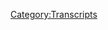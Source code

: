 {{DEFAULTSORT:
    #_TRANSCRIPT_0023:March 16-17, 2017
}}{{Transcript
    | title         = [[23: March 16-17, 2017]]
    | caption       = [https://knowledgefight.libsyn.com/knowledge-fight-march-16-17-2017 Listen to this episode on Libsyn]
    | episodeNumber = [[23: March 16-17, 2017|23]]
    | length        = 03:01:23
}}

{{MessageBox
    | header     = Warning: Bot Generated Content
    | text       = This transcript was automatically generated by transcription software and likely contains many mistakes and misattributions. Please check the audio for definitive quotes, attribution, and context.
    | image      = N3yvass4myg91.webp
    | imagewidth = 50px
    | id         = warning
}}

{{TranscriptBlock
    | name      = Alex Jones
    | timestamp = 00:00:00.000
    | text      = Andy in Kansas, you're on the air. Thanks for holding.
}}

{{TranscriptBlock
    | name      = Andy In Kansas
    | timestamp = 00:00:04.000
    | text      = Well, Alex, I'm a first time caller. I'm a huge fan. I love your work.
}}

{{TranscriptBlock
    | name      = Dan
    | timestamp = 00:00:07.000
    | text      = Hey, everybody, welcome back to knowledge fight. I'm Dan. I'm Jordan. We're a couple of dudes who like to sit around and drink wine, red wine, specifically red wine.
}}

{{TranscriptBlock
    | name      = Jordan
    | timestamp = 00:00:16.000
    | text      = Today we're drinking caricature
}}

{{TranscriptBlock
    | name      = Dan
    | timestamp = 00:00:18.000
    | text      = because Alex Jones is a caricature of a man who cares about anybody else.
}}

{{TranscriptBlock
    | name      = Jordan
    | timestamp = 00:00:22.000
    | text      = Yep, we are on the nose. That's what we like to call this podcast
}}

{{TranscriptBlock
    | name      = Dan
    | timestamp = 00:00:25.000
    | text      = Very much so. And today, we're going to be taking as we always do an adventure through Alex Jones and Infowars. I'm a guy who listens to a ton of Infowars and Alex Jones in particular.
}}

{{TranscriptBlock
    | name      = Jordan
    | timestamp = 00:00:37.000
    | text      = I don't listen to any of it. And that's why I personally, it's not my thing.
}}

{{TranscriptBlock
    | name      = Dan
    | timestamp = 00:00:42.000
    | text      = Let's see. That's why I've got to find all these clips for you, and then we can discuss them as we go. We are both a little bit unhealthy at the moment. Oh,
}}

{{TranscriptBlock
    | name      = Jordan
    | timestamp = 00:00:50.000
    | text      = we're dying. Back. I
}}

{{TranscriptBlock
    | name      = Dan
    | timestamp = 00:00:52.000
    | text      = said I haven't been sick in like a year. Yep. And they use that as an argument against a vaccine. There was and now I have a pretty bad sore throat.
}}

{{TranscriptBlock
    | name      = Jordan
    | timestamp = 00:01:01.000
    | text      = I have never had an allergy in my life. I have just had an allergic reaction and my eyes are swollen up to twice their size.
}}

{{TranscriptBlock
    | name      = Dan
    | timestamp = 00:01:08.000
    | text      = If there was ever proof of the globalists. This is it.
}}

{{TranscriptBlock
    | name      = Jordan
    | timestamp = 00:01:11.000
    | text      = I think we have polonium poisoning.
}}

{{TranscriptBlock
    | name      = Dan
    | timestamp = 00:01:13.000
    | text      = I think we might have been poisoned.
}}

{{TranscriptBlock
    | name      = Jordan
    | timestamp = 00:01:14.000
    | text      = Oh shit. Roger Stone is everywhere. So I'm not
}}

{{TranscriptBlock
    | name      = Dan
    | timestamp = 00:01:17.000
    | text      = sure if we covered this on our last show. But I believe since we recorded last Roger Stone is claiming that he was T boned in a hit and run. That's right. Second attempt on his life.
}}

{{TranscriptBlock
    | name      = Jordan
    | timestamp = 00:01:27.000
    | text      = Yeah. And there's ample amounts of evidence that wait, no, there isn't. Okay.
}}

{{TranscriptBlock
    | name      = Dan
    | timestamp = 00:01:31.000
    | text      = There. There are some sketchy details about this hidden run such as
}}

{{TranscriptBlock
    | name      = Jordan
    | timestamp = 00:01:37.000
    | text      = the other car. It's whether or not it exists. There isn't
}}

{{TranscriptBlock
    | name      = Dan
    | timestamp = 00:01:40.000
    | text      = one. Nope. There's also an issue of the police report being filed like an hour and a half after the accident was supposed to have taken place.
}}

{{TranscriptBlock
    | name      = Jordan
    | timestamp = 00:01:49.000
    | text      = I mean, that's not too unusual. Is it? I don't know. I don't know. I don't know. Yeah, who
}}

{{TranscriptBlock
    | name      = Dan
    | timestamp = 00:01:53.000
    | text      = cares? All I do know is that I don't believe Roger Stone with his polonium lie, right? I'm not sure I believe him on this one. Anyway, we all know
}}

{{TranscriptBlock
    | name      = Jordan
    | timestamp = 00:02:01.000
    | text      = was the car made of polonium
}}

{{TranscriptBlock
    | name      = Dan
    | timestamp = 00:02:05.000
    | text      = see now this is an interesting this is where we go that way we
}}

{{TranscriptBlock
    | name      = Jordan
    | timestamp = 00:02:08.000
    | text      = just kill two birds one stone everything's one Roger Stone. All right. All right, guys. I'm gonna get out of here. We had a we had a good run on this podcast. I think it's time for
}}

{{TranscriptBlock
    | name      = Dan
    | timestamp = 00:02:17.000
    | text      = me. And for that Pong. It's time for us to go to an out of context drop.
}}

{{TranscriptBlock
    | name      = Alex Jones
    | timestamp = 00:02:22.000
    | text      = But it's just it just shrunken women with shrunken souls in a shrunken world with shrunken heads I on the anti shrunken
}}

{{TranscriptBlock
    | name      = Unknown Speaker
    | timestamp = 00:02:35.000
    | text      = I have the anti-smoker
}}

{{TranscriptBlock
    | name      = Jordan
    | timestamp = 00:02:37.000
    | text      = didn't, didn't Led Zeppelin have a song?
}}

{{TranscriptBlock
    | name      = Dan
    | timestamp = 00:02:41.000
    | text      = Might as well. He's a woodland creature known as the anti shrunken. That was him. Just to give some context that he was complaining about Angelina Jolie. That surely because she cares about humanitarian stuff. Yeah. He was. He was in the middle of a long rant about how Hey, your daddy's doing some good work. Right? He's probably really ashamed to you. Oh, boy. Great. Jon Voight.
}}

{{TranscriptBlock
    | name      = Jordan
    | timestamp = 00:03:03.000
    | text      = I love love. I love Oh, we got to bring in your dad involved in it.
}}

{{TranscriptBlock
    | name      = Dan
    | timestamp = 00:03:07.000
    | text      = Well, we are both celebrities. So it's not like the most insulting or inappropriate thing in the world. But it's like Jon Voight is a bad dude.
}}

{{TranscriptBlock
    | name      = Jordan
    | timestamp = 00:03:16.000
    | text      = Especially in the movie Anaconda. Really bad dude, he is very bad. You might even be bad enough to take on the President might be you're obsessed
}}

{{TranscriptBlock
    | name      = Dan
    | timestamp = 00:03:25.000
    | text      = with it. So today, what we're gonna do, Jordan, first of all, I want to get to an announcement. We have a website. Now we have a website, we got a website going. It's at knowledge. fight.com. I know we've joked about this in the past. But it's real. Now. You can go there, I have a documented documented, you have documentary ated. I've documented a number of Alex Jones's past lives and the archive will build it'll grow. From there. We're starting a living biography of Alex Jones, you can find pieces of
}}

{{TranscriptBlock
    | name      = Jordan
    | timestamp = 00:03:55.000
    | text      = his life, which is gonna be the best thing that we've ever done, really. And they're just little snippets of Alex Jones telling his life story. Absolutely. None of which is true.
}}

{{TranscriptBlock
    | name      = Dan
    | timestamp = 00:04:05.000
    | text      = And none of it'll match up. No, be crazy. But also, you can leave comments on episodes, we can get discussions going with folks. I want to try and build in a discussion board at some point. But that's, I don't have the time for that right now. Yeah, but even for now, you can go in, you can leave comments on episodes. We can argue about stuff. I'd love it. But anyway, let's get to the episode. Today. We're mostly dealing with Friday, March 17. Okay, and some fucked up stuff that happens on that show, of course, but first, I wanted to play a few clips from the 16th. Okay, from March 16. That's Thursday, because he said, Alex said a couple of things that were really stupid. There was one kind of character for him, but it's worth it. Then there's a call in that it needs to be discussed. And then he says something that proves why we're doing the show. Okay, so that's why we're gonna start here with a little taste of the 60 says
}}

{{TranscriptBlock
    | name      = Jordan
    | timestamp = 00:04:57.000
    | text      = we don't have enough to do there. During the day is what he says right more or less too much time on our hands.
}}

{{TranscriptBlock
    | name      = Dan
    | timestamp = 00:05:03.000
    | text      = And in Jordan North horn.
}}

{{TranscriptBlock
    | name      = Jordan
    | timestamp = 00:05:06.000
    | text      = Was that was his Exactly.
}}

{{TranscriptBlock
    | name      = Dan
    | timestamp = 00:05:10.000
    | text      = So here's here's the first clip from the 16th.
}}

{{TranscriptBlock
    | name      = Alex Jones
    | timestamp = 00:05:12.000
    | text      = I got a few more clips for the President, I want to go to so many great epic speeches, you do the right thing getting back on the road, energizing the people's approval ratings going up, up, up, up up, even the fake polls?
}}

{{TranscriptBlock
    | name      = Jordan
    | timestamp = 00:05:22.000
    | text      = No, they're not going to address that for a second. Even their fake polls have been going down.
}}

{{TranscriptBlock
    | name      = Dan
    | timestamp = 00:05:26.000
    | text      = Yeah, I pulled up. I pulled up a collection of his current polls. This is we're recording this on Sunday. And the most current numbers show if you if you average, what is this like 12 of the most recent polls, his net approval is negative 6.6. The Gallup poll has his net approval at negative 21. Good 37% approval rating, 58 disapproval, the highest that we have in the last move since I mean, all of these polls are basically up from March till current like the beginning of March till current, the highest is a Rasmussen report from the 14th through the 16th. That's when the study was done. And the approval rating is 48. And the disapproval rating is 52.
}}

{{TranscriptBlock
    | name      = Jordan
    | timestamp = 00:06:11.000
    | text      = That's unconscionable
}}

{{TranscriptBlock
    | name      = Dan
    | timestamp = 00:06:13.000
    | text      = that is
}}

{{TranscriptBlock
    | name      = Jordan
    | timestamp = 00:06:14.000
    | text      = dia that 48% of this country. That's wild. That's just how how how how, what are you? Do you not have a history if you are a if you are a hermit living behind a giant rock that closes up your cave, and you only get out once a year once every four years to vote for the president? Yeah, your approval rating of him is going to be great. Sure. Maybe that's what they sample. But if you're alive, let's call it a human being with consciousness and awareness. All right. There's no way you can read any day of the news. And be like, I think he's doing a great job. You can if you don't believe the news, even if you support what he's doing, though, even if you support this whole Muslim ban and shit, like there's no way you can look at that and be like he's doing a good job implementing the Muslim ban
}}

{{TranscriptBlock
    | name      = Dan
    | timestamp = 00:07:04.000
    | text      = this bad thing he wants to do. He's doing a bad job. A bad job of doing
}}

{{TranscriptBlock
    | name      = Jordan
    | timestamp = 00:07:08.000
    | text      = it. We're gonna agree with what he wants to do. You have to admit he's doing terrible at it. Yeah,
}}

{{TranscriptBlock
    | name      = Dan
    | timestamp = 00:07:13.000
    | text      = I totally agree. And just to make Alex's point even worse, the only poll from the month of March that has him with net favourability. Is is a USA Today poll which come on, they're perfect. Yeah, they they're the paper that has little cartoony graphs on every front page. Yeah, they have a plus three favorite abilities. But still, it's only 47% approval.
}}

{{TranscriptBlock
    | name      = Jordan
    | timestamp = 00:07:33.000
    | text      = God. So again, so many people, so many people. It's crazy. Can you he's only been president for two months. Doesn't this feel like he's been President for our entire lives? It does, because everything changed every single day is like, how long is this guy going to be the fucking
}}

{{TranscriptBlock
    | name      = Dan
    | timestamp = 00:07:52.000
    | text      = President probably won't be too much longer now.
}}

{{TranscriptBlock
    | name      = Jordan
    | timestamp = 00:07:54.000
    | text      = But anyway, point anyway. And we won't be people for too much longer. And
}}

{{TranscriptBlock
    | name      = Dan
    | timestamp = 00:07:59.000
    | text      = those numbers are going up, up up, up up,
}}

{{TranscriptBlock
    | name      = Jordan
    | timestamp = 00:08:01.000
    | text      = uncontrollable.
}}

{{TranscriptBlock
    | name      = Alex Jones
    | timestamp = 00:08:03.000
    | text      = Where they sample you know, 1520 points more Democrats. He's at 5556.
}}

{{TranscriptBlock
    | name      = Jordan
    | timestamp = 00:08:08.000
    | text      = That's perfect, said
}}

{{TranscriptBlock
    | name      = Alex Jones
    | timestamp = 00:08:10.000
    | text      = 6570. Was what they know he had such a landslide. It was devastating. The big.
}}

{{TranscriptBlock
    | name      = Dan
    | timestamp = 00:08:16.000
    | text      = There's no, there's no way not literally no possible way you can real numbers are 70%. Yeah. Unbelievably untrue. Just based on statistics, there's no way that's true.
}}

{{TranscriptBlock
    | name      = Jordan
    | timestamp = 00:08:29.000
    | text      = I don't think there's ever been a precedent with Saudi present ever. It's not once in American history. Yeah. Well, you know, in 2020, he's gonna win 97% of the vote. We all know this
}}

{{TranscriptBlock
    | name      = Dan
    | timestamp = 00:08:40.000
    | text      = mean, that could actually be a legitimate number if the gerrymandering goes on. That's a good point. Anyway,
}}

{{TranscriptBlock
    | name      = Alex Jones
    | timestamp = 00:08:45.000
    | text      = I told you the polls were fake told you they fixed the major polling companies. Let's see, our sources didn't want you to know that. And by the way, I didn't just have sources in Google, or sources and Facebook or sources in Bloomberg. You know, only a select group of billionaires get access to those systems, and I have people that have access to it. And so I was just given Gestalt numbers. You notice it came through exactly, as I said, because we're jacked in an objective. In fact, most of time, I'm like, I don't want to know this. I shouldn't even know that. Don't Don't tell me. No, no, no, no. It's weirder. And weirder. Let me deal with the real upper class. People that aren't dialed in the real info.
}}

{{TranscriptBlock
    | name      = Dan
    | timestamp = 00:09:26.000
    | text      = Fair enough.
}}

{{TranscriptBlock
    | name      = Jordan
    | timestamp = 00:09:27.000
    | text      = That's the real upper class.
}}

{{TranscriptBlock
    | name      = Dan
    | timestamp = 00:09:28.000
    | text      = The billionaires have secret numbers so
}}

{{TranscriptBlock
    | name      = Jordan
    | timestamp = 00:09:30.000
    | text      = well, I mean, they they probably do have secret numbers that we don't know about. I kind of agree with him. They're, the billionaires have secret everything that we don't know about. I like how he's just casually dropping like, yeah, you know, I know a lot of billionaires no
}}

{{TranscriptBlock
    | name      = Dan
    | timestamp = 00:09:44.000
    | text      = big deal. I know people who have access to the billionaires. That's more what he's saying.
}}

{{TranscriptBlock
    | name      = Jordan
    | timestamp = 00:09:47.000
    | text      = Not just Facebook, not just Google, although those sources apparently couldn't keep him on the ad roll. Sure. Not just those sources. He's got people close to billionaires. Yes,
}}

{{TranscriptBlock
    | name      = Dan
    | timestamp = 00:09:57.000
    | text      = interns at Google. Maybe that he knows that call him on his telephone he has in turns it billionaire. So here we go, we're gonna get to this next clip I'm going to cut one where he misrepresents what happened when the parties flipped in the 60s.
}}

{{TranscriptBlock
    | name      = Jordan
    | timestamp = 00:10:11.000
    | text      = How could you How could you How could you not miss her represent that if you're Alex Jones,
}}

{{TranscriptBlock
    | name      = Dan
    | timestamp = 00:10:16.000
    | text      = it's pointless to go over but here he gets a phone call from from a rapper. And is it riffraff? It's not riffraff? It could be riffraff though, right? Not anyone famous? No, of course. But Alex's response to this is amazing.
}}

{{TranscriptBlock
    | name      = Alex Jones
    | timestamp = 00:10:33.000
    | text      = Kay and Maryland and Dustin, Dave and DC go ahead and Okay.
}}

{{TranscriptBlock
    | name      = Caller 1 (23)
    | timestamp = 00:10:38.000
    | text      = Is Kate Blaze from Maryland? I just want to make a comment on the whole MTV and Snoop Dogg thing. I'm 33 Now, I probably wrote my first rap back when I was like 15. And I was inspired by snoop. Not because he was so awesome. Because he says some of the things that I ever heard in my life in his rap, and I was like, if he gets to all that stupid stuff, and he's awesome, this was all you know, glam around him.
}}

{{TranscriptBlock
    | name      = Alex Jones
    | timestamp = 00:11:07.000
    | text      = But you know, I talked to a lot of the top rappers you name it.
}}

{{TranscriptBlock
    | name      = Jordan
    | timestamp = 00:11:11.000
    | text      = I've talked to a lot of the top rappers you name it. You name it.
}}

{{TranscriptBlock
    | name      = Dan
    | timestamp = 00:11:15.000
    | text      = He says you name it when he's like, I can't come up with a lie. Q
}}

{{TranscriptBlock
    | name      = Jordan
    | timestamp = 00:11:19.000
    | text      = tip Has he talked to Q tip rubbing up. Well, I mean, we got to ask Has he talked to Kanye
}}

{{TranscriptBlock
    | name      = Dan
    | timestamp = 00:11:24.000
    | text      = literally the only rapper who I think would talk to Alex and get along with him is Vinny pazienza, aka icon, the verbal hologram. Okay, he's the rapper in Jedi mind tricks.
}}

{{TranscriptBlock
    | name      = Jordan
    | timestamp = 00:11:35.000
    | text      = Is he one of the top rappers? I feel like he's not. I don't think he's the top rapper.
}}

{{TranscriptBlock
    | name      = Dan
    | timestamp = 00:11:40.000
    | text      = He's, he's pretty talented. But he also is a little bit of a conspiracy theorist also bigot? He's, I mean, he raps about beating up gay people a lot. Which is,
}}

{{TranscriptBlock
    | name      = Jordan
    | timestamp = 00:11:50.000
    | text      = I wonder what he would talk about if he and Kanye would have an interesting conversation, right? They wouldn't have they wouldn't have a ships passing in the night, they would have an interesting conversation that they would be having the same conversation with each other. No. IV, like each of them would be waiting patiently to have their own conversation at the other person.
}}

{{TranscriptBlock
    | name      = Dan
    | timestamp = 00:12:09.000
    | text      = Yeah. And I mean, like, if you go through the history, Alex Jones is, by degrees, hated and loved Kanye, depending on what he had most recently said about Trump,
}}

{{TranscriptBlock
    | name      = Jordan
    | timestamp = 00:12:18.000
    | text      = which is like, which is what we all love about Kanye so much. Sure. He's, you know, say what you want about him. He's, he's a genius. And he's mercurial. And he's possibly 100%. Insane.
}}

{{TranscriptBlock
    | name      = Dan
    | timestamp = 00:12:28.000
    | text      = Yeah. So anyway, this, this call is great. Because I mean, we started off already, and we've still complaining about Snoop Dogg from the video. Yep. Which I'm not here to defend Snoop Dogg. I don't care. You're fighting a ghost here.
}}

{{TranscriptBlock
    | name      = Jordan
    | timestamp = 00:12:40.000
    | text      = If actually, do you think he would fight a ghost? Let's say, let's say
}}

{{TranscriptBlock
    | name      = Dan
    | timestamp = 00:12:48.000
    | text      = there's a ghost on Saturday, let's
}}

{{TranscriptBlock
    | name      = Jordan
    | timestamp = 00:12:49.000
    | text      = say if somebody somebody played a Tupac lyric. And suddenly Alex is like, I think that one's about me. Okay, how many days on the show? Is he gonna go off on Tupac?
}}

{{TranscriptBlock
    | name      = Dan
    | timestamp = 00:13:02.000
    | text      = Probably six, six days. At least he has. That's about his attention.
}}

{{TranscriptBlock
    | name      = Jordan
    | timestamp = 00:13:07.000
    | text      = Now, on the website. We're gonna have to pour through every Tupac lyric and see if we can't vaguely apply something to Alex Jones.
}}

{{TranscriptBlock
    | name      = Dan
    | timestamp = 00:13:15.000
    | text      = Oh, man. What was that song? That song for Mama? That was probably about
}}

{{TranscriptBlock
    | name      = Jordan
    | timestamp = 00:13:18.000
    | text      = oh, the one that's called. I hate Alex Jones from Infowars. Yeah,
}}

{{TranscriptBlock
    | name      = Dan
    | timestamp = 00:13:22.000
    | text      = that was on the Machiavelli is a great one. That track
}}

{{TranscriptBlock
    | name      = Alex Jones
    | timestamp = 00:13:27.000
    | text      = was famous founders have it on purpose. There's great empowering rap and hip hop. They don't let it get on the charts.
}}

{{TranscriptBlock
    | name      = Caller 1 (23)
    | timestamp = 00:13:35.000
    | text      = I got a new jam I just made called trump card. And I'm hoping I get the video for it. Meet up this week or this weekend. I'm just a normal guy with a eight hour day job trying to now hear from my family but I work all the way up. What's my son was like five months old. I started looking into vaccines and all that it just will create a rabbit hole. And then I
}}

{{TranscriptBlock
    | name      = Alex Jones
    | timestamp = 00:14:02.000
    | text      = just kept on going. Let me say this your phone's a little distorted back off. I'm gonna give you some time here. Okay,
}}

{{TranscriptBlock
    | name      = Dan
    | timestamp = 00:14:07.000
    | text      = now, I want to say a couple of things.
}}

{{TranscriptBlock
    | name      = Jordan
    | timestamp = 00:14:09.000
    | text      = We've already dropped. We've already dropped that we got a new new track coming out hopefully. Gonna be up trump card.
}}

{{TranscriptBlock
    | name      = Dan
    | timestamp = 00:14:15.000
    | text      = That's not going anywhere. Nope, no. Now, Alex is about to announce something he wants to do. Which would be crazy. Oh, please, please
}}

{{TranscriptBlock
    | name      = Jordan
    | timestamp = 00:14:25.000
    | text      = tell me
}}

{{TranscriptBlock
    | name      = Alex Jones
    | timestamp = 00:14:26.000
    | text      = in just a moment. Back up the phones. I want to say this. I was talking to Millie Weaver. I've talked to Leah magnet about this for years we've never had the crew staff. Plus, when you start playing people's music, they're great. They sign a deal. All of a sudden this happens almost every time they're the label comes after us even though we helped launch people we're not asking for anything that they think like we must be involved because we're allowed to launch something. I have the audience drudge has an even bigger audience to help launch patriotic country music, hip hop, rap, rock, everything. It's so good people submitted to us, but I just have the staff and people to get them to sign forms. I mean, here's an example I've had Willie Nelson say you can play the song I wanted
}}

{{TranscriptBlock
    | name      = Jordan
    | timestamp = 00:15:05.000
    | text      = Infowars label
}}

{{TranscriptBlock
    | name      = Alex Jones
    | timestamp = 00:15:06.000
    | text      = come on Jennings dropped that song. I play it six months later my YouTube gets shut down because the record company hits me I gotta go find a contract have a lawyer column record company tells me No way. But listen, I want to have a whole hour long show every day bringing back good music
}}

{{TranscriptBlock
    | name      = Jordan
    | timestamp = 00:15:23.000
    | text      = No,
}}

{{TranscriptBlock
    | name      = Alex Jones
    | timestamp = 00:15:24.000
    | text      = we're not want any money on our side to literally launch this to win you are the secret weapon I've heard the best rap Hip Hop hardcore stuff out there. Real paradigm secret weapon is so good at but then we never have the time to deal with it. Contact them get it on. So I believe me. I need a few crew members. I need the funding to set it up because I want to end up having a one or two hour show every day with talk radio. That's like 80% music, where we play everything and I think it's gonna be a mega hit. I just have to get the legal in place. Because believe me, believe me we I mean Willie Nelson is playing play this new song just for you. I don't believe that.
}}

{{TranscriptBlock
    | name      = Jordan
    | timestamp = 00:16:03.000
    | text      = I don't believe that either. But also, please make play this new song just for you. Willie Nelson. Vague to Alex Jones to play Willie Nelson's new track.
}}

{{TranscriptBlock
    | name      = Dan
    | timestamp = 00:16:14.000
    | text      = Please do this show though. Alex. Yeah, no. That would be amazing. But also there's no
}}

{{TranscriptBlock
    | name      = Jordan
    | timestamp = 00:16:18.000
    | text      = chance in hell he gets anywhere near the legal rights to play any music on Infowars. How
}}

{{TranscriptBlock
    | name      = Dan
    | timestamp = 00:16:23.000
    | text      = what legal rights do you need to play this guy's music? Who's just some weirdo?
}}

{{TranscriptBlock
    | name      = Jordan
    | timestamp = 00:16:28.000
    | text      = Okay. No, he's talking about playing like mainstream old country songs. Basic Amarillo by morning. Yeah, basically plays them as bumper music. Yeah. And now he wants two more hours. He's playing all the songs he can play. Look, it's not gonna make out five songs that people have grudgingly allowed him to play.
}}

{{TranscriptBlock
    | name      = Dan
    | timestamp = 00:16:47.000
    | text      = It's not gonna make us money. Except for all the Super Male Vitality ads we're gonna do. It's not gonna make us.
}}

{{TranscriptBlock
    | name      = Jordan
    | timestamp = 00:16:52.000
    | text      = This isn't about money. We're gonna need the funding to do it though. We got to fund the operation. We got to fund the right he's he needs a few more people on staff. Sure. Leanne wackadoo. doesn't have time to do this away. She's busy doing something.
}}

{{TranscriptBlock
    | name      = Dan
    | timestamp = 00:17:05.000
    | text      = He's doing tanning. I don't know. Oh, that's me.
}}

{{TranscriptBlock
    | name      = Alex Jones
    | timestamp = 00:17:08.000
    | text      = I know record company has been a year later. Others just happens all the time. And so that's what happens. But believe me, sir, absolutely. Is what we wanted. So So tell us about your new record where people can find it online because I want to find the really good stuff like Joy Vela. Take her from you know, number 40,000 on the charge to number one.
}}

{{TranscriptBlock
    | name      = Dan
    | timestamp = 00:17:27.000
    | text      = Alex is claiming that he did that. He didn't he what he did what he's claiming that he has some responsibility for Joey Joey villas success or her? Her record sales and she didn't. He didn't. She came out at the Grammys and that make America great dress. Okay, I'm a big mean and it became a big thing. And she sold a ton of records. Okay, after the fact Alex had her as a guest on the show right now. He's trying to rewrite history that we featured her and tons of record sales came because of it. We can launch careers. Now. Meanwhile, it's a couple of weeks later, I haven't heard pice about joy Vela. Yeah. Well, why would you accept from Alex Jones?
}}

{{TranscriptBlock
    | name      = Jordan
    | timestamp = 00:18:06.000
    | text      = Why was she on the Grammys? Who is this?
}}

{{TranscriptBlock
    | name      = Dan
    | timestamp = 00:18:09.000
    | text      = I don't know if this was a Latin star? I don't know. Okay. Probably in the genre of music that we don't listen too much.
}}

{{TranscriptBlock
    | name      = Jordan
    | timestamp = 00:18:14.000
    | text      = Yeah. White supremacy genre.
}}

{{TranscriptBlock
    | name      = Dan
    | timestamp = 00:18:17.000
    | text      = How dare you?
}}

{{TranscriptBlock
    | name      = Alex Jones
    | timestamp = 00:18:19.000
    | text      = I didn't get a dime for that. And the point is, this is a war. I'm looking for the leaders. I'm looking for people that have courage. I don't care what color you are. We're in this together and this is it. And we're going to sink or we're going to swim together. We're going to the stars together. Or we're going to blow ourselves up together. Doesn't mean we don't have problems if people hadn't done stuff to each other. Whatever. It doesn't matter we're living today.
}}

{{TranscriptBlock
    | name      = Jordan
    | timestamp = 00:18:39.000
    | text      = Wait, where was that going?
}}

{{TranscriptBlock
    | name      = Dan
    | timestamp = 00:18:41.000
    | text      = He said, It doesn't matter what color we are. Sink or swim together.
}}

{{TranscriptBlock
    | name      = Jordan
    | timestamp = 00:18:45.000
    | text      = Doesn't matter if we've had problems. We don't need to talk about those at this
}}

{{TranscriptBlock
    | name      = Dan
    | timestamp = 00:18:49.000
    | text      = point. Alex Jones very much thinks the sky is black.
}}

{{TranscriptBlock
    | name      = Jordan
    | timestamp = 00:18:54.000
    | text      = Oh, shit. I looked him up. K blazes and black. No. So Alex Jones assumes that every rapper is black. Yeah. That's why
}}

{{TranscriptBlock
    | name      = Dan
    | timestamp = 00:19:03.000
    | text      = he's giving a message of racial unity to this rapper who called him anyway, hold on.
}}

{{TranscriptBlock
    | name      = Jordan
    | timestamp = 00:19:07.000
    | text      = Yeah, but he gives most of his message of racial unity to everyone but people who aren't white.
}}

{{TranscriptBlock
    | name      = Dan
    | timestamp = 00:19:14.000
    | text      = Yeah. So let's finish up this clip and then I'll explain my research.
}}

{{TranscriptBlock
    | name      = Alex Jones
    | timestamp = 00:19:18.000
    | text      = And then the enemies of freedom worldwide or against Trump because he's real. Make no mistake about that.
}}

{{TranscriptBlock
    | name      = Jordan
    | timestamp = 00:19:23.000
    | text      = He's this public service,
}}

{{TranscriptBlock
    | name      = Caller 1 (23)
    | timestamp = 00:19:28.000
    | text      = marching, fighting whatever, you know, we in it together, we got to rebuild this culture that been crushed by all this garbage out here on TV and the media and it's not split with the album that I just just released as my first one. Even though I've been rapping since I was 15. But I just carved out a linoleum stamp and manually stamp each little envelope and put my album in there, matched it up and was handing it out just handing them out handing them out. Not charging nothing just trying to get them.
}}

{{TranscriptBlock
    | name      = Alex Jones
    | timestamp = 00:19:55.000
    | text      = Awesome. What about digitally putting it out and putting on YouTube? What's the name of it out of folks? Find out
}}

{{TranscriptBlock
    | name      = Caller 1 (23)
    | timestamp = 00:20:00.000
    | text      = My YouTube name is Daffy Duck.
}}

{{TranscriptBlock
    | name      = Dan
    | timestamp = 00:20:03.000
    | text      = Let me say that
}}

{{TranscriptBlock
    | name      = Jordan
    | timestamp = 00:20:07.000
    | text      = that's a blaze otherwise known as Daffy Duck on YouTube
}}

{{TranscriptBlock
    | name      = Dan
    | timestamp = 00:20:11.000
    | text      = that's not a good YouTube name. It's very well searched.
}}

{{TranscriptBlock
    | name      = Jordan
    | timestamp = 00:20:15.000
    | text      = It's a bad YouTube
}}

{{TranscriptBlock
    | name      = Dan
    | timestamp = 00:20:17.000
    | text      = there's a lot of Daffy Duck's
}}

{{TranscriptBlock
    | name      = Jordan
    | timestamp = 00:20:18.000
    | text      = there's quite I don't know if you know this or not but he wasn't the first guy to think of that name certainly wasn't there was maybe a more popular Daffy Duck way back in the day
}}

{{TranscriptBlock
    | name      = Dan
    | timestamp = 00:20:27.000
    | text      = I managed to find him though and he is a white guy with a big bushy beard without chops without the sideburns. Okay, he looks really ridiculous right? And on his YouTube channel, he has two videos of himself rapping in what appears to be like a service truck that he drives for a living. And they're about 3045 seconds and they each have 16 hits Okay, so I waited two days after this episode came out to see if more
}}

{{TranscriptBlock
    | name      = Jordan
    | timestamp = 00:20:52.000
    | text      = people nothing nothing so the idea so Alex Jones did not launch this guy's career did not
}}

{{TranscriptBlock
    | name      = Dan
    | timestamp = 00:20:59.000
    | text      = oh did not there are a couple of videos he has that have like 100 hits or something like that. And far be it for me to judge this end. Good. Did you look it's hard to tell from like a 32nd clip right? He wasn't offensively bad but it wasn't interesting. Okay, so I don't know.
}}

{{TranscriptBlock
    | name      = Jordan
    | timestamp = 00:21:16.000
    | text      = You know, it's it's disappointing anytime you can't add cableways to the list of the greatest rappers of all time is gonna be
}}

{{TranscriptBlock
    | name      = Dan
    | timestamp = 00:21:22.000
    | text      = on that music show that Alex launches though that's true. I fucking want that show to happen.
}}

{{TranscriptBlock
    | name      = Jordan
    | timestamp = 00:21:27.000
    | text      = He will not be on even if that show does happen. Believe me K Blaze is not getting a return phone call.
}}

{{TranscriptBlock
    | name      = Dan
    | timestamp = 00:21:32.000
    | text      = Let me tell you this.
}}

{{TranscriptBlock
    | name      = Jordan
    | timestamp = 00:21:32.000
    | text      = What are you going to tell me?
}}

{{TranscriptBlock
    | name      = Dan
    | timestamp = 00:21:33.000
    | text      = Hey, Blaze is a patriot K Blaze is a patriot. We learned that someone else's a patriot on this episode on Thursday the 16th and I want you to I want you to know that this endorsement is going to ring out in the ears of the millennials. Okay, around the clock.
}}

{{TranscriptBlock
    | name      = Jordan
    | timestamp = 00:21:46.000
    | text      = Okay, we're gonna find out somebody else is a patriot.
}}

{{TranscriptBlock
    | name      = Dan
    | timestamp = 00:21:49.000
    | text      = A secret patriot.
}}

{{TranscriptBlock
    | name      = Jordan
    | timestamp = 00:21:51.000
    | text      = A secret pick doo, doo will we know the name? Oh, yes. Okay. Can I pre guess? Can I freak out?
}}

{{TranscriptBlock
    | name      = Dan
    | timestamp = 00:21:58.000
    | text      = I don't know. That might ruin it. Okay, you would never guess. But this is somebody who is universally respected. is at the top of his game. Oh, god. salutely not someone who everyone hates.
}}

{{TranscriptBlock
    | name      = Jordan
    | timestamp = 00:22:14.000
    | text      = Okay, um,
}}

{{TranscriptBlock
    | name      = Dan
    | timestamp = 00:22:16.000
    | text      = let's just get to it. All right.
}}

{{TranscriptBlock
    | name      = Alex Jones
    | timestamp = 00:22:17.000
    | text      = I mean, you look at it. Nobody wants what YouTube's force feeding. Well, that's why they kicked Jay Leno off of the NBC tonight show he was number one for almost 20 years. They replaced him with Jimmy Fallon and that's because they did not know behind the scenes that the guy's actually a libertarian patriot. He's a great guy. He is a great guy. He really could because he went after everyone pretty pretty equally. Openly is Americana guy. And he did the exact same liking be able to know jam leave it at that. Jay is a patriot. I've been told since he killed me 18 years ago on air.
}}

{{TranscriptBlock
    | name      = Jordan
    | timestamp = 00:22:54.000
    | text      = Garage. 10 million cars around again, is listening to God damn him for
}}

{{TranscriptBlock
    | name      = Dan
    | timestamp = 00:23:01.000
    | text      = what you want to like really reach the kids and you want to be at the tip of the spear you
}}

{{TranscriptBlock
    | name      = Jordan
    | timestamp = 00:23:08.000
    | text      = dropped Jay Leno's name every now and then you want
}}

{{TranscriptBlock
    | name      = Dan
    | timestamp = 00:23:10.000
    | text      = to let them know that this guy who's seriously fucked over an icon of our comedy generation. Yep. Is a patriot. One of
}}

{{TranscriptBlock
    | name      = Jordan
    | timestamp = 00:23:19.000
    | text      = the big influences on just about everybody who Jay Leno basically tried to destroy as much as possible.
}}

{{TranscriptBlock
    | name      = Dan
    | timestamp = 00:23:27.000
    | text      = Absolutely. Great. This last clip is about Mark Dice. Jay Leno
}}

{{TranscriptBlock
    | name      = Jordan
    | timestamp = 00:23:32.000
    | text      = is a secret Patriot Patriot did not see that covered. I could never have ever guessed that I would never have guessed that. I was going I was gonna stick with the music star. I was thinking like, because I could I could see Justin Bieber being a
}}

{{TranscriptBlock
    | name      = Dan
    | timestamp = 00:23:47.000
    | text      = totally be one of those tattoos that he asked me and something.
}}

{{TranscriptBlock
    | name      = Jordan
    | timestamp = 00:23:49.000
    | text      = Yeah, it's a white power tattoo. He's got he's probably got possible. Yeah.
}}

{{TranscriptBlock
    | name      = Dan
    | timestamp = 00:23:53.000
    | text      = So Mark Dice is a guest on this episode, they have a conversation about nothing, and de clay. But before this, Alex has a conversation where he's trying to amp him up and really give him a pep talk. And this I believe, Whenever anyone asks, Why do you want to do this show? Why is knowledge fight something that's important? And why am I going crazy trying to do it?
}}

{{TranscriptBlock
    | name      = Jordan
    | timestamp = 00:24:15.000
    | text      = And who is asking you these questions? My therapists. Number one to the imaginary voices in your head.
}}

{{TranscriptBlock
    | name      = Dan
    | timestamp = 00:24:24.000
    | text      = Yeah, those those guys, couple people at work. But this clip really spells out why I think it's important that we do this and push back a little bit on the bullshit, okay.
}}

{{TranscriptBlock
    | name      = Alex Jones
    | timestamp = 00:24:35.000
    | text      = I told Paul five, six years ago, you're going to do weekly videos, you're going to come on you're going to tweet or I'm going to cut your pay in half. I pay Paul well, he deserves it. He said okay, Alex, and I sent him the map and he's better than I am on air. Let's just submit it. At least to many audiences. marks as good as I am or better in many ways. Okay, so I said Mark, stop trying to have national TV shows you've already had them. I don't do anything. I've done them too. Be yourself you will dominate
}}

{{TranscriptBlock
    | name      = Dan
    | timestamp = 00:25:03.000
    | text      = Alex has not done national TV
}}

{{TranscriptBlock
    | name      = Jordan
    | timestamp = 00:25:04.000
    | text      = Mark Mark Mark Bobby listen you don't want the national TV you're too good for them
}}

{{TranscriptBlock
    | name      = Dan
    | timestamp = 00:25:12.000
    | text      = I'm not certain that Mark Dice is at national TV shows him I'm not sure on
}}

{{TranscriptBlock
    | name      = Jordan
    | timestamp = 00:25:16.000
    | text      = him kid I'm not sure AV stick with me
}}

{{TranscriptBlock
    | name      = Dan
    | timestamp = 00:25:19.000
    | text      = this fictitious history I don't think is real but then also I love now I'm sort of complementing and cooking out Paul Joseph Yeah,
}}

{{TranscriptBlock
    | name      = Jordan
    | timestamp = 00:25:26.000
    | text      = I was look Paul Paul is better than I am. I told him you don't fucking do anything I don't tell you to do otherwise I'm gonna cut your goddamn paying half
}}

{{TranscriptBlock
    | name      = Dan
    | timestamp = 00:25:36.000
    | text      = Paul I sent all I sent him the flag. He always does his videos in front of the giant Yeah, yeah anyway, here's where it gets worrisome.
}}

{{TranscriptBlock
    | name      = Jordan
    | timestamp = 00:25:44.000
    | text      = Wait He all Paul Joseph Watson does all of his videos in front of a giant American flag
}}

{{TranscriptBlock
    | name      = Dan
    | timestamp = 00:25:49.000
    | text      = not American flag it's a world flag or not flag I'm sorry map it that's a big world map and he's in front of it and he's just talking looking like he's gonna cry like you have an allergic reaction going on with your eyes looks like him all the time. He looks worse okay. But anyway, here's where it gets we're really sums up my my feeling on what the future holds if we're not careful. Okay,
}}

{{TranscriptBlock
    | name      = Alex Jones
    | timestamp = 00:26:11.000
    | text      = I'm not bragging here now I'm telling Mark moved to Texas. Touch up good. You can run your own awesome program you can share in the victory we need him because I don't have the money your critics set up in San Diego. I need the best minds and Mark Dice is one of them and I just started to say it on air there's total transparency here Mark I can't get mark out here though. I'll find out what you're going to lose mark if you come out of you're coming out in the next few weeks. Keep in mind that
}}

{{TranscriptBlock
    | name      = Jordan
    | timestamp = 00:26:36.000
    | text      = wait what is what is happening? Is he having a like staffing discussion with himself on air right now it's
}}

{{TranscriptBlock
    | name      = Dan
    | timestamp = 00:26:44.000
    | text      = not heavily with himself because Mark Dice is silently on Skype.
}}

{{TranscriptBlock
    | name      = Jordan
    | timestamp = 00:26:51.000
    | text      = So he's, he's having it so Mark is watching as this is as Alex basically describes his his human resources report on
}}

{{TranscriptBlock
    | name      = Dan
    | timestamp = 00:27:00.000
    | text      = employee review on the part that's troubling.
}}

{{TranscriptBlock
    | name      = Jordan
    | timestamp = 00:27:05.000
    | text      = That's, that's just hilarious.
}}

{{TranscriptBlock
    | name      = Alex Jones
    | timestamp = 00:27:08.000
    | text      = Paul's coming here in a few weeks for two weeks. You must come to the mothership. I want you here not to like be undermined even command. You're smart. You don't say something get sued for he's the kind of guy and he was like an editor.
}}

{{TranscriptBlock
    | name      = Jordan
    | timestamp = 00:27:19.000
    | text      = Wait, what's that
}}

{{TranscriptBlock
    | name      = Dan
    | timestamp = 00:27:20.000
    | text      = slipped? Even get sued for? Why would you need to be careful about getting sued if you weren't lying all the time? You know what I need? I need someone who has a real grasp of slander really knows the fine lines of libel.
}}

{{TranscriptBlock
    | name      = Jordan
    | timestamp = 00:27:34.000
    | text      = I like somebody who knows exactly where the line is, and then where you can cross it without the government finally catching you I hope people aren't wait. I just said this on air didn't mark mark, get here now. Mark,
}}

{{TranscriptBlock
    | name      = Dan
    | timestamp = 00:27:48.000
    | text      = I need a libel Sherpa. Basically. Like he shouldn't be saying stuff like that. He climbed the mountain of lies, it makes it so transparent that like his business is just like barely not getting sued. Yeah, barely not getting. And if he was telling the truth, and he had, like any documentation of the things he said he wouldn't have to worry about getting sued. If it's the truth, and he can prove it. That's not libel or slander. Well, I
}}

{{TranscriptBlock
    | name      = Jordan
    | timestamp = 00:28:15.000
    | text      = mean, you know, after the whole Gawker thing, who knows whether or not you can, you know,
}}

{{TranscriptBlock
    | name      = Dan
    | timestamp = 00:28:21.000
    | text      = okay if Alex Jones publishes someone sex tape, then we can talk about that
}}

{{TranscriptBlock
    | name      = Jordan
    | timestamp = 00:28:25.000
    | text      = got Alex Jones wants to publish somebody's sex tapes so bad or Oh, man, I feel like a Pelosi sex tape. Alex Jones kind of wants to publish his sex tape. I don't want to see that. You know, he's got one though. Right? Probably. You know, he's got one probably. You have Alex Jones a sex tape.
}}

{{TranscriptBlock
    | name      = Dan
    | timestamp = 00:28:42.000
    | text      = And it's a Peter Thiel. I don't I don't want any part of this. Sure you don't.
}}

{{TranscriptBlock
    | name      = Alex Jones
    | timestamp = 00:28:47.000
    | text      = I want to build a whole nother mothership. See, I want to make mothership factory not that I'm in charge of one mothership. They could blow that up. I want to have a big ones. mothership factory, see, but I need somebody that couldn't command a mothership. There's only drudge and Infowars and Breitbart the others aren't even Mother we need motherships we need commander attack information warfare aircraft carriers that are saying we need weapons platforms, we need leaders. He just want you to 20 info war mark. A big part of it, but now's the time. I know I'm ranting Go ahead.
}}

{{TranscriptBlock
    | name      = Dan
    | timestamp = 00:29:16.000
    | text      = So I mean, what he's saying there though, if we really break it down is that we need more
}}

{{TranscriptBlock
    | name      = Jordan
    | timestamp = 00:29:22.000
    | text      = he wants a media empire filled with liars we need
}}

{{TranscriptBlock
    | name      = Dan
    | timestamp = 00:29:25.000
    | text      = to have Yeah, we need more people who are really gifted propagandists. Yeah, we're really good at this Mark Dice. Please come we'll create another mothership. This is the future if we aren't careful.
}}

{{TranscriptBlock
    | name      = Jordan
    | timestamp = 00:29:36.000
    | text      = So So when he says another mothership, do you think he's trying to Well, I mean, and he's already talked about doing an extra hour show? Do you think he wants to turn himself into a 24 hour news or funny you should ask? Oh, no, I
}}

{{TranscriptBlock
    | name      = Dan
    | timestamp = 00:29:51.000
    | text      = have a clip of this but recently he has been talking about starting to go on air at 5am and going through to 8pm and just broadcasting live like on the internet. From 5am to 8pm There's like too much news is breaking we there's we can't cover all this. Meanwhile, you've got four hours a day and you don't cover anything. Yeah. So yeah, so he
}}

{{TranscriptBlock
    | name      = Jordan
    | timestamp = 00:30:09.000
    | text      = just wants He just wants a daily infomercial to try and sell more shit. Exactly.
}}

{{TranscriptBlock
    | name      = Dan
    | timestamp = 00:30:14.000
    | text      = He wants more time where you can possibly be drawing eyes to it and sell these pills.
}}

{{TranscriptBlock
    | name      = Jordan
    | timestamp = 00:30:20.000
    | text      = Yeah, that's not a bad idea. It's not I mean, he's your it's not it's not like it's I mean it. I don't know, what would your overhead cost? Why? Why am I thinking about his business strategy here? I don't know. Why am I suddenly like, oh, I mean, you would only raise your overhead costs by I would say probably 40% You could put out 80% more content. I think that's a very smart business decision. I
}}

{{TranscriptBlock
    | name      = Dan
    | timestamp = 00:30:42.000
    | text      = think he would raise his overhead a lot more than that, at least in terms of manpower. I don't know how the breakdown goes but please Alex start broadcasting at 5am Please. I would love
}}

{{TranscriptBlock
    | name      = Jordan
    | timestamp = 00:30:52.000
    | text      = we want to see we want to see your spiral into madness Excel accelerate beyond reasons.
}}

{{TranscriptBlock
    | name      = Dan
    | timestamp = 00:30:57.000
    | text      = But to be fair, when he if he did it at 5am you'd have like the first three hours hosted by Paul Joseph Watson course he's in London, of course. But be that as it may, it's time to get to our main either way.
}}

{{TranscriptBlock
    | name      = Jordan
    | timestamp = 00:31:09.000
    | text      = We know that at the end of the first week of him broadcasting from 5am to 8pm. He's wearing a wife beater on screen undoubted we know this is happening. His hair is in 30 different directions. The banner ads shouting racial slurs at cats. The banner
}}

{{TranscriptBlock
    | name      = Dan
    | timestamp = 00:31:24.000
    | text      = ad on Infowars this week has been Alex with his shirt off. super real. Yeah, so that's great. But it's time
}}

{{TranscriptBlock
    | name      = Jordan
    | timestamp = 00:31:32.000
    | text      = not only am I the founder. I'm also a member. Yeah. And
}}

{{TranscriptBlock
    | name      = Dan
    | timestamp = 00:31:37.000
    | text      = like the there's before and after pictures, his chest just looks hairier. That's really all the difference. I can tell. I could use more chest hair. I couldn't. You couldn't know. I literally could not. Anyway, what
}}

{{TranscriptBlock
    | name      = Jordan
    | timestamp = 00:31:48.000
    | text      = have you needed? You get stranded on a desert island. You need to
}}

{{TranscriptBlock
    | name      = Dan
    | timestamp = 00:31:52.000
    | text      = build a rope or my radiator goes
}}

{{TranscriptBlock
    | name      = Jordan
    | timestamp = 00:31:54.000
    | text      = out your radiator goes
}}

{{TranscriptBlock
    | name      = Unknown Speaker
    | timestamp = 00:31:56.000
    | text      = cold night in Chicago.
}}

{{TranscriptBlock
    | name      = Jordan
    | timestamp = 00:31:58.000
    | text      = Okay, so I was like, how do you fix a radiator with chest hair? Is this some sort of YouTube video that I haven't seen?
}}

{{TranscriptBlock
    | name      = Dan
    | timestamp = 00:32:05.000
    | text      = That could be good bait? That's on Daffy Duck's channel. So we've had our moves Bush, yes. Learning that Jay Leno is a patriot Jay Leno. We've had we had our appetizer, which was a lesson in why I think this sort of show is important. We have to counter propaganda, right, that is going to spread, it's going to only get worse for the foreseeable future. And now it's time to get on to our main course, which is the jubilant insanity that happens on Friday, March 17. Now I want to say clearly, a couple of these clips are long, we're going to have to play them, I couldn't cut them. There's no way to cut them. We're going to play them and we can pause it anytime. Okay, because like one of them is like 10 minutes long. That one's like eight, oh matches, long clips. But he goes on these tangents that I need to have in contact right there. It'd be unfair otherwise. Okay. So anyway, he wants to start off the show by talking about immigrants, and also make a little bit of a point about trans people.
}}

{{TranscriptBlock
    | name      = Alex Jones
    | timestamp = 00:33:05.000
    | text      = So here it is Judge considers ordering President Trump to double 50,000 refugees, a demand by the judge, the federal government, Airbus and an extra 50,000 immigrants, including many adherents of Islam, Sharia law, but she says they, along with her law into American neighborhood would be an unusual intervention and a government role is normally left to the elected president and congress. That's a nice way of saying it Breitbart.
}}

{{TranscriptBlock
    | name      = Jordan
    | timestamp = 00:33:28.000
    | text      = Yeah, thanks, Breitbart. You guys are always on the ball
}}

{{TranscriptBlock
    | name      = Dan
    | timestamp = 00:33:31.000
    | text      = there. Wait, I mean, you're very impartial, very, very ethical journalism.
}}

{{TranscriptBlock
    | name      = Jordan
    | timestamp = 00:33:35.000
    | text      = 100%. Positive? None of that made any goddamn sense. What was he talking about?
}}

{{TranscriptBlock
    | name      = Dan
    | timestamp = 00:33:41.000
    | text      = That a judge was going to order Trump to allow more refugees in
}}

{{TranscriptBlock
    | name      = Jordan
    | timestamp = 00:33:45.000
    | text      = a judge was going to order? So he didn't? Well,
}}

{{TranscriptBlock
    | name      = Dan
    | timestamp = 00:33:48.000
    | text      = maybe it is maybe it's like a potential future thing?
}}

{{TranscriptBlock
    | name      = Jordan
    | timestamp = 00:33:51.000
    | text      = Um, yeah. But isn't that isn't that like a we already have a commitment to accept such and such number of refugees? Do we already have money going into a program to Patriot such and such number of other
}}

{{TranscriptBlock
    | name      = Dan
    | timestamp = 00:34:05.000
    | text      = like un guidelines, right countries, depending on their economic ability and population, right?
}}

{{TranscriptBlock
    | name      = Jordan
    | timestamp = 00:34:12.000
    | text      = Faithfully executing all of his responsibilities in that regard. So we obviously don't need a judge to intervene in any way, because Trump has the people in mind whenever he is spending all of our money for his wife to hate him.
}}

{{TranscriptBlock
    | name      = Dan
    | timestamp = 00:34:30.000
    | text      = Meanwhile, Muhammad Ali's son was deported or was detained at an airport. Okay. Sweet. And because your con two?
}}

{{TranscriptBlock
    | name      = Jordan
    | timestamp = 00:34:38.000
    | text      = Oh, yeah, that's right. Yeah, that's awesome.
}}

{{TranscriptBlock
    | name      = Alex Jones
    | timestamp = 00:34:41.000
    | text      = Just goes on and on and on. And the judges are now issuing Executive Order shot. I didn't know they were the executive branch. But I guess that's it. Again, it's
}}

{{TranscriptBlock
    | name      = Dan
    | timestamp = 00:34:51.000
    | text      = a it's not called an executive order. When a judge does it. It's called a judgment. Yeah, it's a judicial decree a decision in a court case you Yeah, generally they have something in front of them on their docket, and they decide what the law says about it, which is also what the judicial branch is for
}}

{{TranscriptBlock
    | name      = Jordan
    | timestamp = 00:35:08.000
    | text      = i That's not an executive order. No, it's not. It's not now. Nope, there is zero possibility of derivate. No, it's not an executive order, even if you wanted to. And here's the craziest part. You can't even compare it to an executive order, because the executive can't overturn it. Right. Like the whole point of that is to stop other people from doing unconstitutional shit. Yeah, that's the whole government. Didn't none of these people go to a goddamn civics class once? Not one time? Nope. No checks and balances nonsense. Just, it isn't. How did they not know already? That it wasn't a dictatorship? Did they not know that?
}}

{{TranscriptBlock
    | name      = Dan
    | timestamp = 00:35:52.000
    | text      = I don't know. You know, what? Maybe we man I'm sorry.
}}

{{TranscriptBlock
    | name      = Jordan
    | timestamp = 00:35:55.000
    | text      = I'm sorry. I'm sorry. I'm sorry.
}}

{{TranscriptBlock
    | name      = Dan
    | timestamp = 00:35:57.000
    | text      = I understand why your work? Sorry. I don't know how to respond. I'm sorry. I just like oh, boy, oh, boy.
}}

{{TranscriptBlock
    | name      = Jordan
    | timestamp = 00:36:01.000
    | text      = But the more the more I talk about it, the more it does make sense, because they have consistently pushed the narrative of Obama's a dictator over overreaching. Obama is doing all of this stuff. So for them to then say that, you know, Trump is being caught on all of these things, because we don't have a dictatorship that would then force them to realize that Obama was not in fact, a dictator. Sure. And he was operating well, within the confines of the law. Yeah. Whereas as long as you think Obama is a dictator, who got to do whatever he wanted, you get to assume that Trump gets to do whatever he wanted.
}}

{{TranscriptBlock
    | name      = Dan
    | timestamp = 00:36:40.000
    | text      = Well, it's like, what do they call that like preparatory rhetoric? Yeah, it's this idea of it, like, Muslims pose a threat to America's way of life. When people make that argument. They aren't reflecting the reality currently, they're reflecting what they want to respond to later. Yeah, I can see that. Yeah, preparing people's mind. It's
}}

{{TranscriptBlock
    | name      = Jordan
    | timestamp = 00:37:00.000
    | text      = basically they pose a threat, meaning that there is no threat now. No, but maybe there will be right. So we might as well be prepared for that threat being posed.
}}

{{TranscriptBlock
    | name      = Dan
    | timestamp = 00:37:09.000
    | text      = It's a way of like framing the discussion. It's very, very manipulative. Yes. But anyway, it couldn't be an executive order anyway, because the executive order is named after the executive branch. Yeah, it will be a judicial order, which maybe it is, I don't know. It
}}

{{TranscriptBlock
    | name      = Jordan
    | timestamp = 00:37:22.000
    | text      = could just be the law, total
}}

{{TranscriptBlock
    | name      = Alex Jones
    | timestamp = 00:37:25.000
    | text      = lawless rebellions, the VA says, We're not hanging up pictures of the president or the VA head, cars from goes there with the proper size picture, hangs it up, they take it down, and just say, hey, we run this country, you understand? Sit down and shut
}}

{{TranscriptBlock
    | name      = Jordan
    | timestamp = 00:37:39.000
    | text      = up? See, that's again, that's not how that works. No, the whole point of this country is because that was how that worked. And it didn't go well. So now we're not doing how that works.
}}

{{TranscriptBlock
    | name      = Dan
    | timestamp = 00:37:50.000
    | text      = So that story in question with him not wanting to hang up a Trump picture at the VA? Yeah, what was that about? It had to do with it not being like, there's like weird bureaucracy and shit that has to go into decorating a VA or something along those lines
}}

{{TranscriptBlock
    | name      = Jordan
    | timestamp = 00:38:05.000
    | text      = there. Okay, well, now I'm on their side on this one. Fuck off bureaucracy on decoration I
}}

{{TranscriptBlock
    | name      = Dan
    | timestamp = 00:38:09.000
    | text      = kind of agreed to but the idea that it was like we hate Trump, you can't put up his picture. That's not what it was. It was like there's rigamarole of four forms. This isn't well, I mean, think about if you have a spot where a picture of a president supposed to go and you bring in the wrong size picture. Now your VA looks like shit. I'm not saying that. I
}}

{{TranscriptBlock
    | name      = Jordan
    | timestamp = 00:38:27.000
    | text      = still do not care.
}}

{{TranscriptBlock
    | name      = Dan
    | timestamp = 00:38:28.000
    | text      = I don't care either. But it's not what Alex is arguing like it? No, of course, it's
}}

{{TranscriptBlock
    | name      = Jordan
    | timestamp = 00:38:33.000
    | text      = not what he's arguing. Although if it was, that would be a cool VA, I would want to go to that VA.
}}

{{TranscriptBlock
    | name      = Dan
    | timestamp = 00:38:38.000
    | text      = We agree with him for the wrong reason.
}}

{{TranscriptBlock
    | name      = Jordan
    | timestamp = 00:38:40.000
    | text      = As as always, we want
}}

{{TranscriptBlock
    | name      = Alex Jones
    | timestamp = 00:38:42.000
    | text      = to give ICBM technology to the icons, we're giving it to them. They already had want to give atomic weapon production facilities in North Korea. We're doing it they already haven't want to open up Europe's borders bring in 5,000,080% military age men. They're allowed to write kill, murder whoever they want. We're doing it. Don't worry about your five year old, they're not really a boy or a girl. We're gonna teach your girl they're really a boy. And by the way, the Atrazine all the other chemicals, the water in every major study in mammals, amphibians, you name it shows it creates a sexualization. Your kid gets confused, wondering why they're a beta.
}}

{{TranscriptBlock
    | name      = Jordan
    | timestamp = 00:39:18.000
    | text      = Because God didn't the school
}}

{{TranscriptBlock
    | name      = Alex Jones
    | timestamp = 00:39:19.000
    | text      = gets involved sexually with your kids and tells them go to the special class, and they induct them into the new 100 genders. It was 50 genders just a year ago. And then they say you're against people that are a different gender. Are people identified as being a dog or a baby or a 50 year old man says they're a six year old kids, they want to play with your daughter. This is mental illness to bring down the society and they admit it and there's countless white papers, doesn't mean I hate somebody. That was you know, there's always been a feminine man and stuff like that in history. The statistics I have numbers here today.
}}

{{TranscriptBlock
    | name      = Jordan
    | timestamp = 00:39:53.000
    | text      = All about manhood. You got to have a beard dick to run the world. You gotta have I'll be direct to run the world what like that
}}

{{TranscriptBlock
    | name      = Dan
    | timestamp = 00:40:02.000
    | text      = that idea there that he's bouting is so crazy because he's like
}}

{{TranscriptBlock
    | name      = Jordan
    | timestamp = 00:40:09.000
    | text      = the here's the here's the I don't I don't
}}

{{TranscriptBlock
    | name      = Dan
    | timestamp = 00:40:12.000
    | text      = hate anybody for their sexuality.
}}

{{TranscriptBlock
    | name      = Jordan
    | timestamp = 00:40:14.000
    | text      = But if you're there's always been effeminate men those monsters
}}

{{TranscriptBlock
    | name      = Dan
    | timestamp = 00:40:17.000
    | text      = which kind of disproves yep that he knows what he's talking about. Yep. And then secondarily like you're a beta and you wonder why you're a beta and then the school tells you you should be a woman, like,
}}

{{TranscriptBlock
    | name      = Jordan
    | timestamp = 00:40:26.000
    | text      = so much of that washes over me and out where it's like, yeah, no, of course, of course they go to classes. Have you ever been to one of these classes? No, you haven't been to one of these classes. But in these classes, they tell you how to be a girl. Right? If you're a boy, right? If you're a boy, if you're a how to be a girl,
}}

{{TranscriptBlock
    | name      = Dan
    | timestamp = 00:40:43.000
    | text      = if you're a beta, not if you're an alpha.
}}

{{TranscriptBlock
    | name      = Jordan
    | timestamp = 00:40:46.000
    | text      = Also, if he's right, the number of genders is exploding too fast. Look, I don't want to be I don't want to be anti multiplying genders but 50 to 101 year, guys, by next year, there'll be 10 million see.
}}

{{TranscriptBlock
    | name      = Dan
    | timestamp = 00:41:04.000
    | text      = Now it's interesting that you say that this sort of relates to what he's about to say
}}

{{TranscriptBlock
    | name      = Jordan
    | timestamp = 00:41:10.000
    | text      = am I already preparatory rhetoric ng what he's about to say
}}

{{TranscriptBlock
    | name      = Dan
    | timestamp = 00:41:13.000
    | text      = Not really. But I'm just gonna say something about exponential growth of something. All right. And he just he read before I cut the clip, he said, I have the statistics.
}}

{{TranscriptBlock
    | name      = Jordan
    | timestamp = 00:41:22.000
    | text      = So he is he is talking about that. Like the if you dump chemicals into a thing, that gay frogs, he's still talking about gay frogs. So that means people are gay then.
}}

{{TranscriptBlock
    | name      = Dan
    | timestamp = 00:41:31.000
    | text      = Yep. Because of pesticides because pesticides.
}}

{{TranscriptBlock
    | name      = Jordan
    | timestamp = 00:41:35.000
    | text      = Yep. Gotcha. But we don't want water act or anything like that. The word just get, though. Just get more. No more. No, no, no gay frogs. No, no, no, no, no, no. I don't have an argument. But no, no, no, no, too many too many frogs.
}}

{{TranscriptBlock
    | name      = Dan
    | timestamp = 00:41:51.000
    | text      = We don't want to impede business. Even if it's creating gay frogs.
}}

{{TranscriptBlock
    | name      = Alex Jones
    | timestamp = 00:41:56.000
    | text      = And wanting to become doctors,
}}

{{TranscriptBlock
    | name      = Dan
    | timestamp = 00:42:00.000
    | text      = I gotta go back. And that's on me.
}}

{{TranscriptBlock
    | name      = Jordan
    | timestamp = 00:42:03.000
    | text      = I just want you to know for sure that you know, you've got a chance so long as you keep that flat. I'm gonna run
}}

{{TranscriptBlock
    | name      = Dan
    | timestamp = 00:42:09.000
    | text      = once. I'm 35.
}}

{{TranscriptBlock
    | name      = Alex Jones
    | timestamp = 00:42:12.000
    | text      = And stuff like that in history. The statistics I have numbers here today. The number of children wanting to become opposite sex doubling each year in Sweden say doctors, within only 15 years the majority would have switched sexes. And then you notice though they can't procreate mission completed. That's an exponential growth curve. Kids don't learn how to be successful, they learn how to die how to not have children. Meanwhile, they bring in absolute lawless groups that openly believe or Imams have told him or her to conquer.
}}

{{TranscriptBlock
    | name      = Jordan
    | timestamp = 00:42:46.000
    | text      = So it's so stupid Notorious BIG did have that album learned to die. Yeah, I remember that but really ready to die? Yeah, no, no, it was learned today.
}}

{{TranscriptBlock
    | name      = Dan
    | timestamp = 00:42:53.000
    | text      = Okay. Well, I mean, Lana Del Rey, born to die also very great. Along with pink I love Lana Del Rey, Sukkot Jordan. So here's what's stupid about this. Oh, so many things. He's called me thing. He's quoting a Breitbart article about the rise of transgender identity in Sweden, right. And there's no statistics in it. There is nothing said he was doubling. There was a quote from a doctor in Sweden, okay, who said without any statistics without anything to back it up. She just said that each year, the number doubles. There's nothing to back that up. Also anecdotal. Also, she said that in the last year, she's seen 197 individuals who are trans identified so
}}

{{TranscriptBlock
    | name      = Jordan
    | timestamp = 00:43:41.000
    | text      = out of Sweden's population of way more than 197 Certainly way
}}

{{TranscriptBlock
    | name      = Dan
    | timestamp = 00:43:45.000
    | text      = more than 400. So we're safe for next year.
}}

{{TranscriptBlock
    | name      = Jordan
    | timestamp = 00:43:47.000
    | text      = Yeah. We got one more year before Sweden falls off the map. There's literally no that's a percentage wise of so minuscule. Yeah, that's the fact that it's doubling is less, more people are trans so much as more people are fucking comfortable enough to be who they are.
}}

{{TranscriptBlock
    | name      = Dan
    | timestamp = 00:44:06.000
    | text      = Most of the time. It's people who are already identifying as hiding but
}}

{{TranscriptBlock
    | name      = Jordan
    | timestamp = 00:44:10.000
    | text      = fucking killing themselves. Right. Right. Trying to not be what they are.
}}

{{TranscriptBlock
    | name      = Dan
    | timestamp = 00:44:15.000
    | text      = And I believe if I, if I recall that statistic correctly, like it's on the rise in America as well, but it's like, yeah, point 1% of the population, or it's, it's very low, it might be
}}

{{TranscriptBlock
    | name      = Jordan
    | timestamp = 00:44:26.000
    | text      = just 1%. If it's 197, and Sweden, their population has to be at least at least like 40 million, probably rightly. So. That's a that's a percentage of a percentage of a percentage,
}}

{{TranscriptBlock
    | name      = Dan
    | timestamp = 00:44:38.000
    | text      = you know, to be a doctor in one town, so she doesn't see everybody. No, no. So I mean, but again, so wait, she's a doctor in one town and like Stockholm or something. Okay. So
}}

{{TranscriptBlock
    | name      = Jordan
    | timestamp = 00:44:49.000
    | text      = it's a big town. Not not like, like Bjork. The point is that's not the name of a town but it should be York isn't New York is not the name of a town honorary cap. I don't know why that was the first thing that came to My mind, Icelander Yeah, exactly.
}}

{{TranscriptBlock
    | name      = Dan
    | timestamp = 00:45:03.000
    | text      = But like, there's no statistics, it's just a quote that doesn't have anything to back it up from somebody. And he's using this as an argument. Also there I did in my research, I did find that there was an article about how the trans population in America has doubled, like in the last five years or so.
}}

{{TranscriptBlock
    | name      = Jordan
    | timestamp = 00:45:19.000
    | text      = So he could just be conflating those two nonsense. Well, it's possible, but
}}

{{TranscriptBlock
    | name      = Dan
    | timestamp = 00:45:23.000
    | text      = that number doubling is only based on a very unscientific and vague estimate of about 700,000 trans individuals right in 2005. Right. So that number that is hypothetically doubled is not there's no evidence that's true.
}}

{{TranscriptBlock
    | name      = Jordan
    | timestamp = 00:45:39.000
    | text      = And that's and that's already a bullshit thing, because it's still got that same that same ring of like, it's doubled since this previous length of time in in the same way that you know, in Saudi Arabia, they're like, Yeah, we don't have any gay people here. Right. So if there was one tomorrow, the population growth of gay people in Saudi Arabia were overrun.
}}

{{TranscriptBlock
    | name      = Dan
    | timestamp = 00:46:02.000
    | text      = Now let's take another lap around this bullshit Christmas tree. Just that occurs I don't know why that came. To Ring around the rosie
}}

{{TranscriptBlock
    | name      = Jordan
    | timestamp = 00:46:12.000
    | text      = I don't Yeah, that's not on Christmas though. That's a made a thing. Oh, boy.
}}

{{TranscriptBlock
    | name      = Dan
    | timestamp = 00:46:15.000
    | text      = But it's a tree. It's a tree. It's a pole.
}}

{{TranscriptBlock
    | name      = Jordan
    | timestamp = 00:46:17.000
    | text      = It's a pole shit. It's the it's a lot of maple. The fuck the pole is the metal version of a tree it
}}

{{TranscriptBlock
    | name      = Dan
    | timestamp = 00:46:24.000
    | text      = symbolizes a tree. Bada bing, bada boom Christmas tree. So the other thing that Alex is fucking stupid about and if he had any understanding of these communities that he talks about, he would know is that not all trans people are operative not all of them have surgeries to get sexual reassignment surgery right? Many of them are still able to have children. The idea that once you are want to become the other gender now you can't have kids is bullshit. That's absolute bullshit.
}}

{{TranscriptBlock
    | name      = Jordan
    | timestamp = 00:46:57.000
    | text      = It's always going to be bullshit, right? That's that's something that I don't even like I don't even want to get into into that area because because the legitimate used it I know. But again, that's still validates that idea of something about having a womb qualifies you as a woman. Yes. Like that's what it always gets back to is you're not wrong. Are you a baby factory? Is what Alex Jones thinks about not not Are you a woman? Are you a person? Are you a man with a big dick? Who can live and be all kinds of alpha? Or are you a baby factory and everybody who doesn't fit into those? A monster to him?
}}

{{TranscriptBlock
    | name      = Dan
    | timestamp = 00:47:38.000
    | text      = I am a human. I am a pro creator.
}}

{{TranscriptBlock
    | name      = Jordan
    | timestamp = 00:47:41.000
    | text      = Yeah, no, he's he's full of he's full of that whole like, serious binary idea of reality. That's such a fucking bummer.
}}

{{TranscriptBlock
    | name      = Dan
    | timestamp = 00:47:50.000
    | text      = You know what else he's full of shit, shit. This next clip that we're gonna go into is a string of lies. One of them is really fun to debug, and the others are slightly less fun, but okay, we'll make it through. Once my phone has the clip loaded.
}}

{{TranscriptBlock
    | name      = Alex Jones
    | timestamp = 00:48:10.000
    | text      = Look at this MC gobble is the cheapest and most nutritious food in human history.
}}

{{TranscriptBlock
    | name      = Dan
    | timestamp = 00:48:15.000
    | text      = So that's the introduction of the premise
}}

{{TranscriptBlock
    | name      = Jordan
    | timestamp = 00:48:18.000
    | text      = that is another great isolated drop right there. Look at this the MC double.
}}

{{TranscriptBlock
    | name      = Dan
    | timestamp = 00:48:25.000
    | text      = So I want God
}}

{{TranscriptBlock
    | name      = Jordan
    | timestamp = 00:48:26.000
    | text      = McDonald should have that on their fucking website. Tomorrow.
}}

{{TranscriptBlock
    | name      = Dan
    | timestamp = 00:48:30.000
    | text      = I would like to use this clip as something of a case study that we will come back to later in the episode, okay of Alex Jones, not knowing the stories that he's talking about. Right. So the introduction is that McDonald's McDouble is the most nutritious and cheapest food in human history.
}}

{{TranscriptBlock
    | name      = Jordan
    | timestamp = 00:48:48.000
    | text      = And so is the more meaning it's the cheapest food with the most nutrition in it in human history. Should
}}

{{TranscriptBlock
    | name      = Dan
    | timestamp = 00:48:56.000
    | text      = I read you the article? Of course you should. I don't want to read the article. But basically, it is a telegraph article. Okay about the co author of Freakonomics Stephen Dubner Stephen Dubner he live it he hosted a debate on his blog after a reader suggested that the McDouble packed a better nutritional punch for the penny than is often assumed the date the double cheeseburger provides 390 calories 23 grams of protein, half a daily serving 7% of daily fiber length 10 grams of fat
}}

{{TranscriptBlock
    | name      = Jordan
    | timestamp = 00:49:28.000
    | text      = you're reading off promo material now that's what that started like. Half of your daily serving right
}}

{{TranscriptBlock
    | name      = Dan
    | timestamp = 00:49:33.000
    | text      = 20% of your daily calcium all for between one and $2 Kyle Smith, a New York Post columnist through his sport behind the McDonald's nutritional value for the average person isn't a great option to take a trip to the farmers market to puzzle over esoteric lefty foodie codes.
}}

{{TranscriptBlock
    | name      = Jordan
    | timestamp = 00:49:48.000
    | text      = Just weird I hate those lefty foodie codes Facts are
}}

{{TranscriptBlock
    | name      = Dan
    | timestamp = 00:49:51.000
    | text      = facts Where else but McDonald's can poor people obtain so many calories per dollar.
}}

{{TranscriptBlock
    | name      = Jordan
    | timestamp = 00:49:57.000
    | text      = Now that's interesting. That is a really good question right there.
}}

{{TranscriptBlock
    | name      = Dan
    | timestamp = 00:50:00.000
    | text      = This article goes on to break down the difference between like caloric intake and price of junk foods, right? And then it's sort of they have it thrown in the face of the argument when Tom Phillips bought a campaigning organic farmer from North Carolina said that there are many more nutritious ways of feeding people cheaply. You can get a pound of organic brown rice and a pound of red lentils for about 1/3 One, one pound 30 Each, a serving of each of these things would be around 48 pence. So basically saying that you could have red lentils and rice.
}}

{{TranscriptBlock
    | name      = Jordan
    | timestamp = 00:50:34.000
    | text      = Yeah. But also fuck that guy. Right? So basically,
}}

{{TranscriptBlock
    | name      = Dan
    | timestamp = 00:50:39.000
    | text      = this article, like not
}}

{{TranscriptBlock
    | name      = Jordan
    | timestamp = 00:50:41.000
    | text      = to, not to jump on the whole, like anti organic food bandwagon. thing, but like, you know what nobody wants to hear. If you're if you're going for like, Hey, I just want a bag of chips. Somebody being like, you know, you could get half of you could get all the brown rice, you want to eat for half that cost and you're like, Yeah, well, I I didn't get that brown rice for a goddamn reason. No
}}

{{TranscriptBlock
    | name      = Dan
    | timestamp = 00:51:03.000
    | text      = one wants to hear that. And no one wants to eat that red lentil show. No. So anyway, the article starts with the premise. No one bought Barbra Streisand, right? Is that a reference? I don't get?
}}

{{TranscriptBlock
    | name      = Jordan
    | timestamp = 00:51:12.000
    | text      = I think it's a Didn't she have a musical that she directed called lentil?
}}

{{TranscriptBlock
    | name      = Dan
    | timestamp = 00:51:16.000
    | text      = Oh, that's
}}

{{TranscriptBlock
    | name      = Jordan
    | timestamp = 00:51:19.000
    | text      = very close. Now. Now I'm feeling quite anti semitic. I'm so sorry. Thank God we're doing and so I'm in welcome company.
}}

{{TranscriptBlock
    | name      = Dan
    | timestamp = 00:51:28.000
    | text      = So this article starts with the headline that the McDonald's McDouble is the most nutritious food, hypothetically, the lead that it has discusses what the premise of the article is, then it explores the theme. And by the end, it explains that there are comparable other things that you can eat that have about the same nutritional value for which is roughly the same cost, which is what articles do.
}}

{{TranscriptBlock
    | name      = Jordan
    | timestamp = 00:51:53.000
    | text      = Do you mean they point out information, generally, that you could use to make an informed decision.
}}

{{TranscriptBlock
    | name      = Dan
    | timestamp = 00:52:00.000
    | text      = And if you don't read the article, you don't get the information. If you just read the headline, you don't get any of that information. It's much like
}}

{{TranscriptBlock
    | name      = Jordan
    | timestamp = 00:52:07.000
    | text      = it's much like the McDouble in that you get a lot of empty calories. I was
}}

{{TranscriptBlock
    | name      = Dan
    | timestamp = 00:52:12.000
    | text      = gonna say it's like eating the skin of an orange. It's like you're not getting why you're supposed to be eating.
}}

{{TranscriptBlock
    | name      = Jordan
    | timestamp = 00:52:18.000
    | text      = It's like eating the skin of a five year old boy who is taught to think he's a girl.
}}

{{TranscriptBlock
    | name      = Dan
    | timestamp = 00:52:22.000
    | text      = So Alex has not read this article. But he's mad about it. And he talks about it for quite a while and spins it into some conspiracy theory.
}}

{{TranscriptBlock
    | name      = Jordan
    | timestamp = 00:52:30.000
    | text      = Another another theme of this podcast, Alex hasn't read a thing that he's very mad about.
}}

{{TranscriptBlock
    | name      = Alex Jones
    | timestamp = 00:52:36.000
    | text      = And Telegraph's reporting. That's the press release put out by McDonald's. That's right. It's the cheapest and most nutritious in human history. That's like Al Gore saying invented the internet.
}}

{{TranscriptBlock
    | name      = Jordan
    | timestamp = 00:52:50.000
    | text      = He did not
}}

{{TranscriptBlock
    | name      = Alex Jones
    | timestamp = 00:52:54.000
    | text      = say Whopper folks.
}}

{{TranscriptBlock
    | name      = Jordan
    | timestamp = 00:52:58.000
    | text      = Don't Don't
}}

{{TranscriptBlock
    | name      = Alex Jones
    | timestamp = 00:52:59.000
    | text      = Don't I know that their hamburger. I guess who their press secretary is? That's you're the head of communications is you wonder where he went? The longest running out a few in the Obama ministration. But the longest running press secretary in the Obama administration. Mr. Gibbs,
}}

{{TranscriptBlock
    | name      = Jordan
    | timestamp = 00:53:19.000
    | text      = Mr. Mister
}}

{{TranscriptBlock
    | name      = Alex Jones
    | timestamp = 00:53:20.000
    | text      = Oh, he's the one obviously sending the tweet out about little hands now. promises come back. But it was an action. Oh, yeah, sure.
}}

{{TranscriptBlock
    | name      = Jordan
    | timestamp = 00:53:27.000
    | text      = I don't think anybody said that. That was an accidental tweet.
}}

{{TranscriptBlock
    | name      = Dan
    | timestamp = 00:53:30.000
    | text      = No, someone Someone went rogue and McDonald's. Oh, that's right. Yeah. But then, like he's because he hasn't read this article. He's thinking this is a press release from McDonald's. When it's a discussion that was led by the co author of Freakonomics
}}

{{TranscriptBlock
    | name      = Jordan
    | timestamp = 00:53:44.000
    | text      = No, definitely wasn't from McDonald's.
}}

{{TranscriptBlock
    | name      = Dan
    | timestamp = 00:53:46.000
    | text      = But because this guy who used to work for Obama is now in PR at McDonald's. Holy shit. Let's let's bring Obama into this right let's bring this whole thing in. It's crazy. Now watch. He tees off on this for quite a while. And then eventually how because he's an idiot. And he just rambled but then he starts to read the article. And I think he realizes Oh, everything I've just said as well. Oh, God, so he bails? Is there
}}

{{TranscriptBlock
    | name      = Jordan
    | timestamp = 00:54:16.000
    | text      = a face? Did you see a face
}}

{{TranscriptBlock
    | name      = Dan
    | timestamp = 00:54:18.000
    | text      = there was like sort of confused look, but it wasn't. It wasn't.
}}

{{TranscriptBlock
    | name      = Jordan
    | timestamp = 00:54:22.000
    | text      = As the words coming out of his mouth. He's
}}

{{TranscriptBlock
    | name      = Dan
    | timestamp = 00:54:24.000
    | text      = like, Nah, there have been other times that it's been more obvious. He's like, What the fuck? Oh, no. This This one was just like based and it plays on audio. Anyway, enjoy this dumb bullshit.
}}

{{TranscriptBlock
    | name      = Alex Jones
    | timestamp = 00:54:39.000
    | text      = I don't believe in any kind of a known liar that says oh, we lie to the public about drones and about Obamacare and thank God they're so dumb and MSNBC laughs with him.
}}

{{TranscriptBlock
    | name      = Dan
    | timestamp = 00:54:49.000
    | text      = Man, it's so great.
}}

{{TranscriptBlock
    | name      = Jordan
    | timestamp = 00:54:53.000
    | text      = Mr. Gifts.
}}

{{TranscriptBlock
    | name      = Alex Jones
    | timestamp = 00:54:57.000
    | text      = That's okay. Don't criticize Because New York Assemblyman unveils bill to suppress non government approved free speech, Google to target criticism of Islam and new censorship purge in the United States.
}}

{{TranscriptBlock
    | name      = Dan
    | timestamp = 00:55:10.000
    | text      = These are true things these are just headlines from like zero hedge right like that so don't don't nonsense don't get bogged down and ate up. Tickets back to McDonald's in a minute.
}}

{{TranscriptBlock
    | name      = Alex Jones
    | timestamp = 00:55:22.000
    | text      = Any thing upsetting or offensive to Islam will be banned. She did bring in something incompatible the most radical forms of Orthodox Wahhabi ism where I'm upset a woman doesn't have a hood overhead for the first step is the mayor of Cologne, a big trendy lady. Ladies don't wear short skirts. And by the way, we can't have Oktoberfest on the streets. The Muslims get mad. Gotta go in in the Beer Hall.
}}

{{TranscriptBlock
    | name      = Dan
    | timestamp = 00:55:43.000
    | text      = With or without Muslims. We can't drink on the streets. In America, we can't have open containers.
}}

{{TranscriptBlock
    | name      = Jordan
    | timestamp = 00:55:49.000
    | text      = Yeah, but do you know when that law came into effect? Probably when the Muslims came a moment the first Muslim came over? Or maybe it was
}}

{{TranscriptBlock
    | name      = Dan
    | timestamp = 00:55:57.000
    | text      = because some drunk asshole threw like a bottle at a car? Nope. I don't know.
}}

{{TranscriptBlock
    | name      = Jordan
    | timestamp = 00:56:02.000
    | text      = Muslims.
}}

{{TranscriptBlock
    | name      = Alex Jones
    | timestamp = 00:56:03.000
    | text      = And you believe in the news. Do not drink beer on the street. The Muslims get mad. How about you get in my face and hit me I'm gonna I'm gonna fight back. But now the Germans have been thought roll over p on themselves literally. Just thanks for being right. crap on yourself. I'm not kidding. It's about total submission. They can make you submit to Muslims outsiders, you'll submit to anybody,
}}

{{TranscriptBlock
    | name      = Jordan
    | timestamp = 00:56:26.000
    | text      = outsiders code. They're not white people.
}}

{{TranscriptBlock
    | name      = Dan
    | timestamp = 00:56:30.000
    | text      = It's so easy. Just something like that. Yeah,
}}

{{TranscriptBlock
    | name      = Jordan
    | timestamp = 00:56:33.000
    | text      = it's coated white supremacists so bad. Yep.
}}

{{TranscriptBlock
    | name      = Alex Jones
    | timestamp = 00:56:37.000
    | text      = Guy 15 years ago would hear all this talk about they're gonna make us go under Sherea they bought off the CIA people as long as gonna take our money. Oh, ridiculous. Sure. There's,
}}

{{TranscriptBlock
    | name      = Dan
    | timestamp = 00:56:45.000
    | text      = I'm saying that now.
}}

{{TranscriptBlock
    | name      = Jordan
    | timestamp = 00:56:47.000
    | text      = How long until we get Sharia law? Never. Never do you think never because I've been I've been told to be afraid of it for nigh on my entire life now. Absolutely. Right around the corner. Sharia? Yeah, sure is right around the corner. It's more of a boogeyman than Obama. Yeah.
}}

{{TranscriptBlock
    | name      = Dan
    | timestamp = 00:57:03.000
    | text      = Or sort of
}}

{{TranscriptBlock
    | name      = Jordan
    | timestamp = 00:57:04.000
    | text      = Barack Hussein Sherea oviya his daughter Riley. Yeah, that's, that's all we need to know. That's all we needed
}}

{{TranscriptBlock
    | name      = Alex Jones
    | timestamp = 00:57:12.000
    | text      = is with Islam. It's out of control. We don't want to bomb those areas. And stir them up. We were actually bombing I was completely right to put the bad ones in charge. And open up turkey. Oh and turkeys in the new Shang. We're colonizing you holy war, we've activated our political groups. We've got millions of Turks per European, shitty pre European country, millions. And we're ready to burn everything down. Shut MIT.
}}

{{TranscriptBlock
    | name      = Jordan
    | timestamp = 00:57:37.000
    | text      = So not saying that he's so he's mad at Turkey?
}}

{{TranscriptBlock
    | name      = Dan
    | timestamp = 00:57:42.000
    | text      = Who Flin works for? Right? Yeah, he's mad at Erwan. But I mean, that's legitimate. We shouldn't be mad at her. jailing journalists. Professors a giant piece of shit. Yeah,
}}

{{TranscriptBlock
    | name      = Jordan
    | timestamp = 00:57:52.000
    | text      = but let's deal denying that Oh, still denying that whole genocide that he did.
}}

{{TranscriptBlock
    | name      = Dan
    | timestamp = 00:57:57.000
    | text      = And he faked a coup. Roger Stone to polonium poison. Yeah,
}}

{{TranscriptBlock
    | name      = Jordan
    | timestamp = 00:58:00.000
    | text      = that's probably pretty evil shit that he just did right there.
}}

{{TranscriptBlock
    | name      = Dan
    | timestamp = 00:58:04.000
    | text      = Probably but fucking cool.
}}

{{TranscriptBlock
    | name      = Jordan
    | timestamp = 00:58:06.000
    | text      = What a that's a solid if you can, if you can get away with that move. That's a solid move. They're not a classic dictator move. Classic dictator move.
}}

{{TranscriptBlock
    | name      = Dan
    | timestamp = 00:58:13.000
    | text      = But he's saying they have millions of people per European city. It's like, okay, you're gonna move your entire population. There
}}

{{TranscriptBlock
    | name      = Jordan
    | timestamp = 00:58:20.000
    | text      = are not that many Turkish people know, they're there. No, not that many.
}}

{{TranscriptBlock
    | name      = Dan
    | timestamp = 00:58:25.000
    | text      = And he's not saying that.
}}

{{TranscriptBlock
    | name      = Jordan
    | timestamp = 00:58:29.000
    | text      = Yeah, that's right. We got bogged down in the reality of math to to get into the fact that nobody has said any of that
}}

{{TranscriptBlock
    | name      = Dan
    | timestamp = 00:58:36.000
    | text      = bullshit. I promise this does get back to McDonald's.
}}

{{TranscriptBlock
    | name      = Jordan
    | timestamp = 00:58:39.000
    | text      = That's right. We're still talking about McDonald's. I forgot once we got into Turkey, that McDonald's is still involved. You're ready because North Korea we're talking about butterball at this point.
}}

{{TranscriptBlock
    | name      = Alex Jones
    | timestamp = 00:58:50.000
    | text      = And Europe is actually announcing capitulation to Islamic domination and terror. Yep.
}}

{{TranscriptBlock
    | name      = Jordan
    | timestamp = 00:58:55.000
    | text      = So on believable white pages.
}}

{{TranscriptBlock
    | name      = Alex Jones
    | timestamp = 00:58:59.000
    | text      = Yeah, there's Yahoo, AFP. But that's that's how he was strong enough. Turkey threatens us in Europe at his house revenues a month to dominate them. What they said is, this is now a holy war, we're activating our forces submit.
}}

{{TranscriptBlock
    | name      = Dan
    | timestamp = 00:59:12.000
    | text      = I wonder if that has anything to do with the people in power, saying holy war language. I wonder if that's I wonder if it has anything to do with Bannon? The the chief strategist to the president literally saying he foresees a holy war between Christianity and Islam. I can't think of any reason though. But again, Burdwan is not saying these things. But if he was, we're playing into it. And we should not be doing
}}

{{TranscriptBlock
    | name      = Jordan
    | timestamp = 00:59:35.000
    | text      = that. Now. We're playing into a lot of holy war rhetoric. Sure, by using that holy war rhetoric you and I ain't no, that's true. Anyway,
}}

{{TranscriptBlock
    | name      = Alex Jones
    | timestamp = 00:59:43.000
    | text      = the foreign minister said, but that's okay. Robert Gibbs tells us that the MC double this is the best comedy ever is the cheapest and most nutritious food in human history. If that ain't fake news. I don't know what is. Oh, but see, I've been judged by Google, and by a Harvard list are now circulating fake
}}

{{TranscriptBlock
    | name      = Dan
    | timestamp = 01:00:05.000
    | text      = Google, Harvard lists in the middle of him telling a fake story about Robert Gibb being behind this McDonald's story in The Telegraph. He's complaining that people think he's fake news. This is insane. I don't see a problem. This is through the looking glass ship.
}}

{{TranscriptBlock
    | name      = Jordan
    | timestamp = 01:00:24.000
    | text      = I don't see an issue. Okay. All makes sense to me.
}}

{{TranscriptBlock
    | name      = Alex Jones
    | timestamp = 01:00:28.000
    | text      = Everything you've heard me say for 39 minutes is currently happening. Most of its from their own mouths.
}}

{{TranscriptBlock
    | name      = Jordan
    | timestamp = 01:00:33.000
    | text      = Zero of what he said were the opposite apparently happened. They
}}

{{TranscriptBlock
    | name      = Alex Jones
    | timestamp = 01:00:37.000
    | text      = know it and that's why they're scared. was Obama Trump insider Gibbs behind McDonald's anti Trump tweet. He is the chief communications officer. Well, we know this. He's the one thing behind tell us that McDonald's is the cheapest and most nutritious food.
}}

{{TranscriptBlock
    | name      = Dan
    | timestamp = 01:00:52.000
    | text      = He's not it's the guy from France. And that's the guy from Freakonomics had a discussion on his website. Would you know if you'd read the article, which is crazy. This is insane.
}}

{{TranscriptBlock
    | name      = Jordan
    | timestamp = 01:01:02.000
    | text      = Is Mr. Gibb been anywhere near this? His fingerprints are nowhere near nowhere. Does Mr. Gibb know any of this is happening he's not even
}}

{{TranscriptBlock
    | name      = Dan
    | timestamp = 01:01:11.000
    | text      = reached for comment in the article. So anyway,
}}

{{TranscriptBlock
    | name      = Alex Jones
    | timestamp = 01:01:16.000
    | text      = in human history, I can't say that enough. Oh dear, the most nutritious and and and inexpensive foods it's both in history is the McDouble describing the McDonald's double cheeseburger as the cheapest, most nutritious and bountiful
}}

{{TranscriptBlock
    | name      = Jordan
    | timestamp = 01:01:37.000
    | text      = also, the best comedy ever is probably the original Ghostbusters, not this.
}}

{{TranscriptBlock
    | name      = Dan
    | timestamp = 01:01:43.000
    | text      = I think it's the one with the women.
}}

{{TranscriptBlock
    | name      = Alex Jones
    | timestamp = 01:01:46.000
    | text      = Food you're clogged colon. I'm sorry to say that. Describing the McDonald's their food will not rot under glass. Not everything else does. Describing describing Kim Jong on as the most dashing, handsome man. They say if it's cloudy, it becomes sunny when he's out and birds singing flowers begin to germinate. It's as if he has the very lifeforce Kim Jong honestly wants to call on 17 different men at one time and beat them all up. Those are real stories they tell about it.
}}

{{TranscriptBlock
    | name      = Jordan
    | timestamp = 01:02:19.000
    | text      = Yo, in North Korea,
}}

{{TranscriptBlock
    | name      = Dan
    | timestamp = 01:02:20.000
    | text      = yes, propagandist in North Korea do that?
}}

{{TranscriptBlock
    | name      = Jordan
    | timestamp = 01:02:23.000
    | text      = Yeah. Hey, do you know what's crazy? Do you remember what happened on the day of Trump's inauguration? A door when it was raining and then the sun came out? Oh, wait, yeah. Do you know what they did?
}}

{{TranscriptBlock
    | name      = Dan
    | timestamp = 01:02:34.000
    | text      = They said that it was him. It was god damn betcha. Yep. So it was God smiling down.
}}

{{TranscriptBlock
    | name      = Jordan
    | timestamp = 01:02:40.000
    | text      = I'm not gonna lie to you get here. This pains me. But, Alex, you're busted.
}}

{{TranscriptBlock
    | name      = Dan
    | timestamp = 01:02:49.000
    | text      = You're as bad as North Korean propaganda as
}}

{{TranscriptBlock
    | name      = Jordan
    | timestamp = 01:02:53.000
    | text      = bad as North Korean propaganda is he doesn't even have any clue. Nope. As Father.
}}

{{TranscriptBlock
    | name      = Alex Jones
    | timestamp = 01:03:00.000
    | text      = She is just as ridiculous. Just as ridiculous about North Korea. North Korea has the highest production highest standard of living and highest education in the world official North Korean news agency.
}}

{{TranscriptBlock
    | name      = Jordan
    | timestamp = 01:03:11.000
    | text      = So is he actually is he doing the voice of the North Korean news agency people. He's
}}

{{TranscriptBlock
    | name      = Dan
    | timestamp = 01:03:17.000
    | text      = doing the same voice he did. And he was talking about the McDouble being the nutritious the Harvard people and that kind of thing. He's implying that liberals believe all this stuff about North Korea and Kim Jeong Hoon, which is not at all
}}

{{TranscriptBlock
    | name      = Jordan
    | timestamp = 01:03:28.000
    | text      = no, I don't think anybody but I don't even think North Koreans believe half of that show. They're forced to Yeah, they're
}}

{{TranscriptBlock
    | name      = Dan
    | timestamp = 01:03:36.000
    | text      = they're beaten if they don't cry when Kim Jong Il died.
}}

{{TranscriptBlock
    | name      = Jordan
    | timestamp = 01:03:40.000
    | text      = And well, they're also beaten if they speak in any tone of of this one. That sounds like a 1940s the feminine British Butler to be fair, I enjoy drawing room comedy.
}}

{{TranscriptBlock
    | name      = Dan
    | timestamp = 01:03:52.000
    | text      = I kind of wish we all spoke like that. It'd be a very pleasant liberal world.
}}

{{TranscriptBlock
    | name      = Jordan
    | timestamp = 01:03:56.000
    | text      = This would be a much more interesting podcast if somebody forced us to use this voice. I am going to kill myself
}}

{{TranscriptBlock
    | name      = Dan
    | timestamp = 01:04:03.000
    | text      = honestly with my seriously
}}

{{TranscriptBlock
    | name      = Jordan
    | timestamp = 01:04:04.000
    | text      = I don't want to fucking I want to fucking die. The more I talk like that,
}}

{{TranscriptBlock
    | name      = Dan
    | timestamp = 01:04:08.000
    | text      = he's gonna get right back to McDonald's.
}}

{{TranscriptBlock
    | name      = Jordan
    | timestamp = 01:04:09.000
    | text      = Of course.
}}

{{TranscriptBlock
    | name      = Alex Jones
    | timestamp = 01:04:10.000
    | text      = Try that. Oh, they also say here you can keep your doctor under Obamacare. It's free. Yep.
}}

{{TranscriptBlock
    | name      = Jordan
    | timestamp = 01:04:15.000
    | text      = Yep, that's a perfect time to bring that in. Nailed it. You got it. Perfect. Perfect. That
}}

{{TranscriptBlock
    | name      = Dan
    | timestamp = 01:04:21.000
    | text      = wasn't unfortunate. Lammott home. Alex was an unfortunate thing that Obama said that turned out not to be true.
}}

{{TranscriptBlock
    | name      = Jordan
    | timestamp = 01:04:29.000
    | text      = It was I just saw that. It was like in 2013. It was PolitiFact lie of the year.
}}

{{TranscriptBlock
    | name      = Dan
    | timestamp = 01:04:36.000
    | text      = The liberal outlets, the the mainstream outlets all have also rightly pilloried him for it. Yeah, I believe I believe that he intended for that to be the case.
}}

{{TranscriptBlock
    | name      = Jordan
    | timestamp = 01:04:47.000
    | text      = Yeah, he really wanted to. It wasn't a lie so much as he couldn't do it. He was like, I want to make this succeed. And everybody was like, ah, we hate you because you're black.
}}

{{TranscriptBlock
    | name      = Dan
    | timestamp = 01:04:58.000
    | text      = I imagine an hour might be fantasy booking history. But I imagined in a situation where he wasn't up against such a very strong opposition that threatened to shut down the government over his health care bill. I imagine he would have gotten in a you can keep your doctor piece to the bill. Maybe that's not true. Who knows?
}}

{{TranscriptBlock
    | name      = Jordan
    | timestamp = 01:05:18.000
    | text      = I mean, the more important point is, yeah, we shouldn't go back and re litigate the past on that one. Because I think we have we have a time machine moment here just just scant months ago that we should probably go after way before we get to the you can keep your own doctor time and more important
}}

{{TranscriptBlock
    | name      = Dan
    | timestamp = 01:05:35.000
    | text      = point is that all right, Alex fairpoint on that, but then he says we're about to hit a lightning round of lies. So the next one, that I think I accidentally pause, can we get a buzzer?
}}

{{TranscriptBlock
    | name      = Jordan
    | timestamp = 01:05:44.000
    | text      = Right.
}}

{{TranscriptBlock
    | name      = Dan
    | timestamp = 01:05:46.000
    | text      = Just isolate that. The main the the other thing he says is that Obama, they said that Obamacare was going to be free. No one ever said that, right? No one ever said that. No one, they did say that there would be tax credits that would help you pay for their husband.
}}

{{TranscriptBlock
    | name      = Jordan
    | timestamp = 01:06:01.000
    | text      = And eventually it would not necessarily pay for itself, but it would be less
}}

{{TranscriptBlock
    | name      = Dan
    | timestamp = 01:06:07.000
    | text      = will pay for itself in terms of stuff. Anyway,
}}

{{TranscriptBlock
    | name      = Alex Jones
    | timestamp = 01:06:11.000
    | text      = they did a good job that you didn't build it to.
}}

{{TranscriptBlock
    | name      = Dan
    | timestamp = 01:06:15.000
    | text      = So there was the other one. Obama saying that you didn't build your business. Right? We got one. He's super Alex is super mad about that. The point that Obama was trying to make in that speech is that we all live in communities. Yeah. And you didn't individually build your business, you did it within the network, and the framework of the community you live in, right? And or even
}}

{{TranscriptBlock
    | name      = Jordan
    | timestamp = 01:06:34.000
    | text      = then, if you did build your business, like legitimately from the ground up, you built the building, you built all of this shit. You got your clients, did you build the roads? Did you quarry the rocks? To build the school that you went to the taught you how to do this? Did you build all of that? Did you build the hospital? When you broke your goddamn leg?
}}

{{TranscriptBlock
    | name      = Dan
    | timestamp = 01:06:54.000
    | text      = Did you build the neighborhood that provides you with customer? Right? Did you build your parents parents, right? And it sounds like an offensive point when you're like, uh, you didn't build your business. But the reality of it is, what he's saying is that everything exists within a complicated framework.
}}

{{TranscriptBlock
    | name      = Jordan
    | timestamp = 01:07:10.000
    | text      = It's an ecosystem. Yes, that's like saying, you know, so Alex does dum, dum, he doesn't get Obama's right when he said you didn't build your business,
}}

{{TranscriptBlock
    | name      = Dan
    | timestamp = 01:07:19.000
    | text      = he doesn't get credit for this one, Alex, in the sense
}}

{{TranscriptBlock
    | name      = Alex Jones
    | timestamp = 01:07:22.000
    | text      = to that necessarily equal for
}}

{{TranscriptBlock
    | name      = Dan
    | timestamp = 01:07:24.000
    | text      = two plus two equals five is the next lie. And of course, that is classic, or Well, shit
}}

{{TranscriptBlock
    | name      = Jordan
    | timestamp = 01:07:29.000
    | text      = very much Obama two,
}}

{{TranscriptBlock
    | name      = Dan
    | timestamp = 01:07:31.000
    | text      = but at the same time, I
}}

{{TranscriptBlock
    | name      = Jordan
    | timestamp = 01:07:32.000
    | text      = hated the number four.
}}

{{TranscriptBlock
    | name      = Dan
    | timestamp = 01:07:33.000
    | text      = If you look at math, sometimes two plus two does equal five. I don't want to get into complicated math, luck.
}}

{{TranscriptBlock
    | name      = Jordan
    | timestamp = 01:07:41.000
    | text      = If you if you're gonna get into non Euclidean geometry shits about to get wild, I'll give you this is gonna be a very boring podcast,
}}

{{TranscriptBlock
    | name      = Dan
    | timestamp = 01:07:47.000
    | text      = I'll give you a very basic example. And this is something that comes up in like taxation and accounting a lot. Okay, a lot of times you have to round things, you have to round things to the nearest integer, right. And oftentimes, like row row, row your boat, if you have a penny, you can't split the penny. But oftentimes, but you can leave a penny. If a penny we don't have a pennies anymore. So if you have something that's like 2.49 cents, and you double it, that's rounded to two cents, when you're adding it up. So it's two cents plus two cents. And what you'll end up with is 2.49 plus 2.492 equals 4.98. You round that up to five, you now have a nickel. So it's two cents plus two cents equals five cents. That's 11 in math. So
}}

{{TranscriptBlock
    | name      = Jordan
    | timestamp = 01:08:31.000
    | text      = what you're saying is that we should abolish the penny. I agree with
}}

{{TranscriptBlock
    | name      = Dan
    | timestamp = 01:08:36.000
    | text      = that. But also,
}}

{{TranscriptBlock
    | name      = Jordan
    | timestamp = 01:08:38.000
    | text      = this would solve all of these simple addition problems that we've been having for so many years.
}}

{{TranscriptBlock
    | name      = Dan
    | timestamp = 01:08:44.000
    | text      = I understand that the point I'm making is slightly pedantic. But if you were getting more
}}

{{TranscriptBlock
    | name      = Jordan
    | timestamp = 01:08:48.000
    | text      = into string theory instead of basic, basic arithmetic, okay,
}}

{{TranscriptBlock
    | name      = Dan
    | timestamp = 01:08:53.000
    | text      = I can't explain that on this podcast. But yes, there are other instances that are way more complicated where numbers take on different characteristics, but just in that, in the case of rounding, often two plus two can equal five fair enough so suck it Alex.
}}

{{TranscriptBlock
    | name      = Jordan
    | timestamp = 01:09:08.000
    | text      = Case of rounding we find against Alex Jones.
}}

{{TranscriptBlock
    | name      = Alex Jones
    | timestamp = 01:09:12.000
    | text      = Those are all real statements they made who's the fake Nish? You. They're trying to break your will and conditioning to accept it. Nick Jabal here. Let's read the London Telegraph article. We gotta have articles every day about McDonald's tweets, because they're just the biggest load of horsemen, or
}}

{{TranscriptBlock
    | name      = Dan
    | timestamp = 01:09:26.000
    | text      = one of their most recent tweets is the shamrock shake is back.
}}

{{TranscriptBlock
    | name      = Jordan
    | timestamp = 01:09:32.000
    | text      = I went to the McDonald's in Austin, and they told me they didn't have it. That's just bullshit horse manure pure horse manure.
}}

{{TranscriptBlock
    | name      = Alex Jones
    | timestamp = 01:09:41.000
    | text      = Horsemen are obviously is one of the treasures in my opinion. Upon fake news he claimed for spinners Morning Edition. I bet it is to plants. MC double is the cheapest time reading and most nutritious food in human history. You're gonna read the British accent to be more authoritative, great. MC Davao is the cheapest and most nutritious food in human history. That's a terrible British accent describing the McDonald's double cheeseburger as the cheapest, most nutritious and not afraid it's accent that has ever existed in human history, close quote. Might seem fanciful Now it might seem like an outrageous giant, colossal, biggest lie in history, but I'm sorry, might seem beyond fanciful. But according to the author of Freakonomics, it's not as absurd a suggestion as it appears.
}}

{{TranscriptBlock
    | name      = Dan
    | timestamp = 01:10:24.000
    | text      = At this point. I think Alex realizes
}}

{{TranscriptBlock
    | name      = Jordan
    | timestamp = 01:10:25.000
    | text      = that his whole Navy they're not confirming that maybe they're just saying, you might be surprised that it's
}}

{{TranscriptBlock
    | name      = Dan
    | timestamp = 01:10:35.000
    | text      = the PacSun amazing caloric punch per No. But I think at this point, he realizes he's about to he's about to jump ship. He's about to dismount.
}}

{{TranscriptBlock
    | name      = Alex Jones
    | timestamp = 01:10:45.000
    | text      = That's right. That's it's actually true. Flamen W. One. Sorry.
}}

{{TranscriptBlock
    | name      = Jordan
    | timestamp = 01:10:56.000
    | text      = This is a grown up.
}}

{{TranscriptBlock
    | name      = Alex Jones
    | timestamp = 01:10:58.000
    | text      = Now let's get to something even more ridiculous. And
}}

{{TranscriptBlock
    | name      = Jordan
    | timestamp = 01:11:00.000
    | text      = he just moves on?
}}

{{TranscriptBlock
    | name      = Dan
    | timestamp = 01:11:02.000
    | text      = Because he read that Freakonomics Yeah. And he realized, oh, shit, this article doesn't say what I've just been saying for the last 10
}}

{{TranscriptBlock
    | name      = Jordan
    | timestamp = 01:11:08.000
    | text      = minutes. So he does. Now he does pull the dismount pretty well, if he was I was giving him during that childish, I would give him an 8.7 for distraction. Like instead of, you know, it's like, it's like in gymnastics. Whenever the whenever the gymnast falls off the balance beam, they still get up and do the thing with their arms. Chest out. Like he still did it. He still did. He committed to it. Right? He did. He's still performing. The man knows what he's doing.
}}

{{TranscriptBlock
    | name      = Dan
    | timestamp = 01:11:38.000
    | text      = So embarrassing. Yeah. That's pathetic. Like the the the arc of that clip is? McDonald's. I don't I haven't read this article, but I'm going to tee off on it. I'm going to claim that it's some Obama guy who's behind it. I'm going to weave that into these other fake stories about Muslims invading countries. I'm going to
}}

{{TranscriptBlock
    | name      = Jordan
    | timestamp = 01:12:00.000
    | text      = weave that into Obama Care and Obama lying about things. Two plus two equals five.
}}

{{TranscriptBlock
    | name      = Dan
    | timestamp = 01:12:05.000
    | text      = Also North Korea, North Korea attending that all like basically liberals believe North Korean propaganda. Yeah, busted. And then I'm going to actually get around to reading the article ocean.
}}

{{TranscriptBlock
    | name      = Jordan
    | timestamp = 01:12:18.000
    | text      = That was a that was a real hero's journey. We just went on. That was
}}

{{TranscriptBlock
    | name      = Dan
    | timestamp = 01:12:22.000
    | text      = Joseph Campbell. Yeah, yeah. But then, here's what's great about it. So that clip ended with let's get on to something more. Ridiculous. Yes, this next clip is going to start with him saying that, just so I can illustrate that all of that leads to this. All right. And this is yet another one of our little adventures down Alex Jones is bullshit history.
}}

{{TranscriptBlock
    | name      = Jordan
    | timestamp = 01:12:47.000
    | text      = Oh, no, his personal history or his imagination of what the real history is?
}}

{{TranscriptBlock
    | name      = Dan
    | timestamp = 01:12:51.000
    | text      = I think the latter, he's going to tell a story that I don't believe is true. Or actually, I'm gonna say this pieces of it could be true. But I'm certain that there is an element of this story. Alex Jones does not know. And he doesn't know that he doesn't know it.
}}

{{TranscriptBlock
    | name      = Alex Jones
    | timestamp = 01:13:07.000
    | text      = Okay. Now let's get to something even more ridiculous because I've told this story. Probably 100 times and 22 years on air. I
}}

{{TranscriptBlock
    | name      = Dan
    | timestamp = 01:13:16.000
    | text      = believe that based on baseline believe that to based on how repetitive he is. I guarantee he's told it more than 100 times, though I have never heard it. So it was fresh for me.
}}

{{TranscriptBlock
    | name      = Alex Jones
    | timestamp = 01:13:29.000
    | text      = Because it happened about a year. It happened about a year. Let me just reset there because this is such a big deal. This is so Ultra massive, and it just illustrates everything we're dealing with. Okay, so I was about 20 years old. And I was staying in a small apartment working and going to so called community college it was totally worthless. See, I'm digressing. I shouldn't even tell that part of the story.
}}

{{TranscriptBlock
    | name      = Jordan
    | timestamp = 01:13:56.000
    | text      = I want to hear more about that.
}}

{{TranscriptBlock
    | name      = Alex Jones
    | timestamp = 01:13:59.000
    | text      = Tell you every little detail. I mean, I shouldn't tell you what color the drapes were in my parents house or where they had the safe in their bedroom or whatever. But what
}}

{{TranscriptBlock
    | name      = Dan
    | timestamp = 01:14:06.000
    | text      = now we know where the safe now we know
}}

{{TranscriptBlock
    | name      = Jordan
    | timestamp = 01:14:07.000
    | text      = they have a safe in their bedroom. Jesus, Alex, you are the worst. If this
}}

{{TranscriptBlock
    | name      = Dan
    | timestamp = 01:14:13.000
    | text      = is the worst, that being discreet is the worst at telling stories. I should
}}

{{TranscriptBlock
    | name      = Jordan
    | timestamp = 01:14:17.000
    | text      = I shouldn't tell you this. There's nuclear weapons outside of my house that they're buried. Look, I have sources, they wouldn't want me to tell you this. But I'll tell you this guy named Greg Obama is killing all of us tomorrow. They wouldn't want me to tell you that. I just gotta tell you, of course they wouldn't. And they Well, they wouldn't want me to tell the
}}

{{TranscriptBlock
    | name      = Alex Jones
    | timestamp = 01:14:35.000
    | text      = you know, I tend to digress off but let me start so let me just restart.
}}

{{TranscriptBlock
    | name      = Jordan
    | timestamp = 01:14:39.000
    | text      = Yes, that's how you solve the digression problem. When I was
}}

{{TranscriptBlock
    | name      = Alex Jones
    | timestamp = 01:14:42.000
    | text      = in college, I lived in an apartment so I didn't keep my firearms and my apartment. I kept my parents. My parents had a well known newspaper slash magazine editor. He's worked at both places has been a friend of theirs since I was little kid.
}}

{{TranscriptBlock
    | name      = Jordan
    | timestamp = 01:14:54.000
    | text      = So to recap so far, yeah, if you want to steal his parents save Just know that when you go in, you can already grab Alex's guns to do so they're in the bedroom, don't bring your own guns. Make sure that you walk in empty handed. This is not a, it's not a BYOD situation exactly. Just you can walk in there. But to be fair, you need a
}}

{{TranscriptBlock
    | name      = Dan
    | timestamp = 01:15:17.000
    | text      = time machine again, because this is back when he was in junior college. So, I mean, who knows? You don't want to keep guns in a junior college dorm. I do agree
}}

{{TranscriptBlock
    | name      = Jordan
    | timestamp = 01:15:26.000
    | text      = with that is true. That's true. I support him.
}}

{{TranscriptBlock
    | name      = Alex Jones
    | timestamp = 01:15:31.000
    | text      = And so I go through their living room into their bedroom, and I come out with a rifle and a 57 Magnum in the case where I can't even see through seven Mag, and I'm walking out to go deer hunting. And he's all the way through. That's the living room in the den. Slash dining room. And he goes, Oh, and I hear this and he was used that the gun. And I went, Yes. He's got a clue. He's like, scrambling back and his wife's like, it's okay. It's okay. It's okay. And my dad goes, Hey, come on, Alex, come in here. Show him he's like, no, no. And he's like, listen, relax. You know, now enjoy your life. He's a good guy. I'm a doctor. You're a newspaper editor. Stop, stop. Stop. I'm leaving you to do this. I'm like walking in with a rifle. We're like, look, it's not loaded. Everything's okay. Oh, what's in there? I'm gonna leave I'm gonna leave my hands like go if you want to. So you know he's he's big liberal friend of his that he'd known since my mom worked with him in a major newspaper. So these people have been around since I was born. Okay. That on camping trips with them all over the country. I mean, I've known them well. And then they're a little bit more informed now. Today. I mean, I haven't seen the probably six seven years but it's you but this is the mindset so mighty. I'm walking out. I'm at angles. No, come back with a 357 he unzips laccase I'll come back. He's not even loaded. See? It's no big deal. A car is more dangerous than this. These freaking out when I first panic. He's red faced with it. We're leaving. It's fine. A good senior I leave. They were gonna go out to dinner and stuff that night. He got so freaked out was wife he left and my parents really weren't ever friends with them again.
}}

{{TranscriptBlock
    | name      = Dan
    | timestamp = 01:17:16.000
    | text      = So now, I don't believe that story at all. Nope. There's something else going on? Yeah, I know what it was. And neither does Alex. Nope. There's something there's something in the dynamic between the two couples. There's some strain in their friendship that already existed. There's no way that some squeamish liberal be freaked out who you have a gun? We can't be friends anymore. Yeah, I'm not a chance.
}}

{{TranscriptBlock
    | name      = Jordan
    | timestamp = 01:17:39.000
    | text      = I don't Well, that does that does illustrate something about gun people that they just cannot fathom, which is that? Don't bring a gun near me. Like, I don't look, I'm not I'm not going to be like, oh, like whatever Alex Jones is making fun of at any given point in time. But I don't want a gun in my face. Right? That is the simple to me. Yeah, that is something that would make me angry if you like, if I come into this to record this, and you just have an unmentioned gun sitting around? I'm not gonna feel okay with that. I'm gonna say, Hey, could you not have that gun in my face? And then if you come up to me and say, You're a pussy? No, look, it's not loaded. It's not loaded right now. Like no. Like, gun is an implied threat. To me, period.
}}

{{TranscriptBlock
    | name      = Dan
    | timestamp = 01:18:34.000
    | text      = It's your right to think that yeah. But then I also
}}

{{TranscriptBlock
    | name      = Jordan
    | timestamp = 01:18:36.000
    | text      = think and that would that would put a strain on our relationship. I think that there's another thing with therapy, we could work past it. That that was a strain.
}}

{{TranscriptBlock
    | name      = Dan
    | timestamp = 01:18:45.000
    | text      = It's not going to be couples therapy. Videos, therapy would be in my gun. charge extra, but it's worth it. Here's the thing. I think that gun people also don't realize that people who don't like guns really aren't that squeamish for the most part. Yeah. They just recognize the danger that's there and they don't want to be involved in it. Yeah, that's really what I mean. Like, I don't want guns around period. I understand that a lot of people can use them respectfully and responsibly. I just don't want them arrive. A lot of my good friends growing up in Missouri had guns. And I think people in
}}

{{TranscriptBlock
    | name      = Jordan
    | timestamp = 01:19:19.000
    | text      = my family have guns. I'm fairly certain that both my brother and my dad have guns and I think a
}}

{{TranscriptBlock
    | name      = Dan
    | timestamp = 01:19:24.000
    | text      = lot of very liberal people understand that responsible gun ownership is possible. It's prevalent
}}

{{TranscriptBlock
    | name      = Jordan
    | timestamp = 01:19:32.000
    | text      = just that good god is it prevalent? It is large it really is.
}}

{{TranscriptBlock
    | name      = Dan
    | timestamp = 01:19:36.000
    | text      = I mean, no if it wasn't we would ever want to be bad comparatively.
}}

{{TranscriptBlock
    | name      = Jordan
    | timestamp = 01:19:39.000
    | text      = Yeah, realistically speaking we have a shit ton of gun violence but God it could be a lot worse it really could
}}

{{TranscriptBlock
    | name      = Dan
    | timestamp = 01:19:46.000
    | text      = be now the flip side of that is also liberals understand statistics. And a lot of times no matter how careful you are, accidents can happen. Yeah, so it's best just for our money. We don't want to be around it is much like a baby You accidentally shooting another baby? Those things do happen.
}}

{{TranscriptBlock
    | name      = Jordan
    | timestamp = 01:20:02.000
    | text      = So many so many babies are murderers. Yeah. How weird is that? Who knew that it
}}

{{TranscriptBlock
    | name      = Dan
    | timestamp = 01:20:08.000
    | text      = was in their cold baby?
}}

{{TranscriptBlock
    | name      = Jordan
    | timestamp = 01:20:10.000
    | text      = How do you? How do you raise a child that has accidentally? How do you raise a baby with the knowledge that when it was, you know, like, say you're seven, you gotta write your seven gotta move your parents sit you down in the living room and they say, Listen, no way, dad. No
}}

{{TranscriptBlock
    | name      = Dan
    | timestamp = 01:20:27.000
    | text      = way. Jordan, You're freaking me out.
}}

{{TranscriptBlock
    | name      = Jordan
    | timestamp = 01:20:29.000
    | text      = I don't want you to look, Dan. No, it's not that big a deal. Okay. And you're like, Oh, my God, am I adopted? And they're like, No, you're a murderer. You killed your brother. You were two years old at the time and you murdered him? No, that's your fault.
}}

{{TranscriptBlock
    | name      = Dan
    | timestamp = 01:20:45.000
    | text      = That's the secret you take to the grid. That's like you're in the news. No, no, that's like you're a rape baby. Don't tell a child What wish
}}

{{TranscriptBlock
    | name      = Jordan
    | timestamp = 01:20:55.000
    | text      = you hadn't said that?
}}

{{TranscriptBlock
    | name      = Dan
    | timestamp = 01:20:56.000
    | text      = Well, like those are the sorts of things that you like, I know that everyone feels like all information is important for everyone to have not it's not. If you accidentally killed someone else as a baby. Well, you can't tell their baby that
}}

{{TranscriptBlock
    | name      = Jordan
    | timestamp = 01:21:08.000
    | text      = you can't tell that baby no matter what, unless it's somehow in your scrapbook. That would be an inopportune picture to take, like you remember how we're getting so far off? Sorry, I just had that I just had a vision of those. Those childbirth videos that somehow happened where they're like, we're gonna videotape the birth, and then just a baby coming out with a god. Wish we got it on tape.
}}

{{TranscriptBlock
    | name      = Dan
    | timestamp = 01:21:33.000
    | text      = We shoved it up there in the third trimester. It's been getting handy with the steel. So the I mean, let's get back to Alex
}}

{{TranscriptBlock
    | name      = Jordan
    | timestamp = 01:21:41.000
    | text      = to get off the topic of baby murder. Yeah,
}}

{{TranscriptBlock
    | name      = Dan
    | timestamp = 01:21:44.000
    | text      = he does not understand something about this story. And I'm not sure what it is. And so I can't I can't dispute what he's saying except to say i This doesn't pass the smell test.
}}

{{TranscriptBlock
    | name      = Jordan
    | timestamp = 01:21:55.000
    | text      = No, there's there's a correlation. There isn't a causation there. At
}}

{{TranscriptBlock
    | name      = Dan
    | timestamp = 01:21:58.000
    | text      = this point. He pulls out a gun.
}}

{{TranscriptBlock
    | name      = Jordan
    | timestamp = 01:22:01.000
    | text      = No, he does not actually pull out a gun on the show. Yeah, he pulls out a gun. Yep. What a fucking idiot. Then for about 15 hours why they left because he's always pulling guns out
}}

{{TranscriptBlock
    | name      = Dan
    | timestamp = 01:22:14.000
    | text      = and about 15 minutes. Throughout this this next 15 minutes. He's like putting the laser scope at the camera. And like Oh, shining the light on he's like, I can't help myself.
}}

{{TranscriptBlock
    | name      = Jordan
    | timestamp = 01:22:24.000
    | text      = But that's fucking terrifying.
}}

{{TranscriptBlock
    | name      = Dan
    | timestamp = 01:22:27.000
    | text      = It is. Then he uses this as we're about to see the as the the rest of this clip plays out. He uses it to discuss the story about Sean Hannity pointing a gun at Juan Williams, right? We can address after this clip is okay. So we can hear Alex's take on it and then discuss cool.
}}

{{TranscriptBlock
    | name      = Alex Jones
    | timestamp = 01:22:44.000
    | text      = So at that point, they'd known him 20 years. That was 20 years old. Now, why do I tell you the story because this is what we're dealing with Nancy Pelosi isn't a new press conference. It doesn't even know where she is. Okay. She thinks George W. Bush is president.
}}

{{TranscriptBlock
    | name      = Jordan
    | timestamp = 01:23:00.000
    | text      = Again, we've already established that.
}}

{{TranscriptBlock
    | name      = Dan
    | timestamp = 01:23:02.000
    | text      = Just slip of the tongue. And you're making hay while the sun shines on that.
}}

{{TranscriptBlock
    | name      = Alex Jones
    | timestamp = 01:23:08.000
    | text      = That was in one a few weeks ago. There's one even worse, Maxine Waters again things. Russia invaded Korea,
}}

{{TranscriptBlock
    | name      = Dan
    | timestamp = 01:23:14.000
    | text      = same clip package you've been hitting on for a month now it's getting stale,
}}

{{TranscriptBlock
    | name      = Jordan
    | timestamp = 01:23:18.000
    | text      = let it go.
}}

{{TranscriptBlock
    | name      = Alex Jones
    | timestamp = 01:23:20.000
    | text      = The new one, she's obviously has dementia. She's out of her mind. giggling like an insane person. This is who is in control of our country. And the reason I raised that is liberals are domesticated people, most of them were abused as children. They're scared. Really, they have no competency. Most of us were not used as chill conflict. And that's why they're so afraid of veterans, and tough guys, and competent folks, and just hard working class, middle class people make decks,
}}

{{TranscriptBlock
    | name      = Jordan
    | timestamp = 01:23:48.000
    | text      = big decks, big decks, big decks,
}}

{{TranscriptBlock
    | name      = Dan
    | timestamp = 01:23:51.000
    | text      = I would like to posit something that I want to go back to that abuse thing. Yes, I would argue that a lot of people were abused as children. Now generally liberals are okay talking about it. They're okay being open about trauma in their past, because they understand that it doesn't make them any less of a man or a woman to recognize things that were done to them when they were powerless. Right. Let's get to Juan Williams, which is something I say on Willie. I say that all the time. Let's
}}

{{TranscriptBlock
    | name      = Jordan
    | timestamp = 01:24:24.000
    | text      = get to Juan Williams.
}}

{{TranscriptBlock
    | name      = Alex Jones
    | timestamp = 01:24:26.000
    | text      = Because to them. It's scary to see somebody aggressive and competent. I just love being around veterans and special forces people stuff because they're funny, they're smart. They get stuff done. They got jokes, they got things to do. They're having a good time. It's the complete opposite of the people that are friends with Juan Williams, and that's where I'm going next with this. Very fake news. Juan Williams slaps CNN reporter Sean Hannity.
}}

{{TranscriptBlock
    | name      = Jordan
    | timestamp = 01:24:53.000
    | text      = Very fake news
}}

{{TranscriptBlock
    | name      = Alex Jones
    | timestamp = 01:24:54.000
    | text      = hold gun on him after argument. Again, very fake news Juan Williams slams CNN report claiming Sean Hannity pulled a gun on him after an argument.
}}

{{TranscriptBlock
    | name      = Dan
    | timestamp = 01:25:07.000
    | text      = The truth is that the story that's being reported in the book people are shocked about is that Sean Hannity pointed a gun at him. Yeah, that wasn't that he pulled the gun on him. Even if a gun is unloaded, you're never supposed to point it.
}}

{{TranscriptBlock
    | name      = Jordan
    | timestamp = 01:25:20.000
    | text      = Yeah, no, that's that's one of the conversations we have about responsible gun ownership is the first part of responsible gun ownership. Always don't point it at somebody because even because you know what can happen? It could accidentally go off there could be loaded even if you could be a baby.
}}

{{TranscriptBlock
    | name      = Dan
    | timestamp = 01:25:37.000
    | text      = Even if it appears on loaded there could be something in the chamber. Yeah, it's entirely possible that something fucked up could happen. And that's why the number one rule is always point guns at the ground. So
}}

{{TranscriptBlock
    | name      = Jordan
    | timestamp = 01:25:48.000
    | text      = don't point a gun at a person the store and his his like, oh, we hate people who are aggressive, incompetent. No, up. Well, stop. Stop at the second word, stop. We need people who are aggressive aggressive is the part we don't like competent is great. Yeah, competent is great. But the type of aggressive where you point a gun at somebody is bad.
}}

{{TranscriptBlock
    | name      = Dan
    | timestamp = 01:26:09.000
    | text      = The only time I like aggressive when is when it's high school football. I can hear those cheerleaders spelling it out. B E aggressive, be aggressive.
}}

{{TranscriptBlock
    | name      = Jordan
    | timestamp = 01:26:19.000
    | text      = C O MPT e n t? Uh huh. We're not good. Wait. I just felt competent, wronged.
}}

{{TranscriptBlock
    | name      = Dan
    | timestamp = 01:26:30.000
    | text      = And I think you did. But the point is, like, Alex, what he's harping on is that these news stories were saying that one Williams had a gun pulled on him after an argument. And if someone was reporting that that's on,
}}

{{TranscriptBlock
    | name      = Jordan
    | timestamp = 01:26:42.000
    | text      = I don't think that I think the story was just that they were talking and then somehow Hannity was like, check out this gun and pointed it at one Williams. Yeah. And and according to one Williams, he was fine with it, which is crazy town. Sure. That's just bananas just right. If he wants to be fine with it, that's fine. Sure. Now, of course, the joke on the internet is that when he said he was fine with it, somebody was pointing a gun at him. Sure.
}}

{{TranscriptBlock
    | name      = Dan
    | timestamp = 01:27:06.000
    | text      = It turns into the deep space nine millimeter video. That's an LP reference for you. Cool, cool. Run the Jewels fans. Even that reference is too late. I should add company flow reference. Yep. Anyway, the point is, you know,
}}

{{TranscriptBlock
    | name      = Jordan
    | timestamp = 01:27:24.000
    | text      = don't point guns at people don't point guns and people.
}}

{{TranscriptBlock
    | name      = Dan
    | timestamp = 01:27:26.000
    | text      = And when you do expect you should be criticized. I think,
}}

{{TranscriptBlock
    | name      = Jordan
    | timestamp = 01:27:30.000
    | text      = at the very least expect somebody to at least be like, Hey, don't do that.
}}

{{TranscriptBlock
    | name      = Dan
    | timestamp = 01:27:37.000
    | text      = So this next clip I'm going to play, we're not going to actually deal with it at all, because I don't care too. But at the during the show, he had an interview for an hour with a guy named Larry C. Johnson, who was a CIA, ex ex CIA guy. All right. And he's not competent. He that's what C stands for. Is he aggressive? Absolutely. He's Larry Johnson. But don't get it twisted. He is not grandmama. Okay, good. Not Larry Johnson from the Charlotte Hornets. Good. He did not appear on family matters. All right. But here is Alex Jones is intro to when he was about to bring him on to the show.
}}

{{TranscriptBlock
    | name      = Alex Jones
    | timestamp = 01:28:14.000
    | text      = All right, folks, we are very, very honored. In the next 20 minutes, we're going to be joined by Larry C. Johnson of No Quarter usa.net. No borders, or winning a distinguished career at the CIA would take too long, so I won't do it. And he also headed up as deputy director in the US State Department's Office of Counterterrorism crisis management, and so much more. He also ran intelligence operations into Kuwait. And that whole situation, I don't have time. Obviously,
}}

{{TranscriptBlock
    | name      = Dan
    | timestamp = 01:28:45.000
    | text      = he doesn't have time to go over all of it. So I will.
}}

{{TranscriptBlock
    | name      = Jordan
    | timestamp = 01:28:48.000
    | text      = Yeah, I don't think you want that on your credits list. I will go over over here. If you're introducing me at a show. I definitely don't want you talking about a massive failure of mine.
}}

{{TranscriptBlock
    | name      = Dan
    | timestamp = 01:29:01.000
    | text      = So Larry C. Johnson is notable because he went on RT, the Russian state news network. Great. We love it when we get that and he gave an interview where he was talking about how people that he knows within the CIA were ordered to target Trump, which is based on hearsay, he has no evidence of it at all. It's kind of like something Trump would say kind of maybe Trump is his source through some weird oroboros of lies. So he made these claims and then Andrew Napolitano, the judge and Fox News guy giant piece of shit. He went on Fox News and repeated essentially the things that Larry Johnson had said like a giant piece of she played there were more sources of it, but it was basically that the the thrust of the argument is that the British intelligence agency GCHQ had been the one spying and there was a quid pro quo thing going, they weren't we spy on When the British and the British spy on us and then we trade information, nobody's
}}

{{TranscriptBlock
    | name      = Jordan
    | timestamp = 01:30:02.000
    | text      = happy about that. Nobody wants that. No. I think the problem there is, we're spying on everybody.
}}

{{TranscriptBlock
    | name      = Dan
    | timestamp = 01:30:13.000
    | text      = Yeah. So anyway, let me get through this because it's sorry. I want to I want to fully discredit this man. Good. So Johnson was the source for an appalling Thanos claims that he made on Fox News. The conspiracy theory was later asserted as fact by President Trump. With him citing Fox News and Apollo tonto, the British intelligence agency and question GCHQ responded stating that the claims were, quote, nonsense, utterly ridiculous and should be ignored. Fox News later disavowed the statement by an Apollo Itano. And since then, Trump has had to apologize to British intelligence.
}}

{{TranscriptBlock
    | name      = Jordan
    | timestamp = 01:30:45.000
    | text      = Did he actually apologize because he did. He did. He did not. Well, Spicer did. Exactly right. Because of that, because the other No, it doesn't, because here's the other thing, the reports are that Trump had to have Spicer do that, but it has basically said to his staff, we want to keep pushing that narrative. We just don't want it to be official. Right? Right. It's, it's Trump still wants that to be the thing that people talk about, rather than the fact that he's made up bullshit. And he's using it as an as a distraction from the fact that he's full of shit, right? Well, let's when he's doing shit,
}}

{{TranscriptBlock
    | name      = Dan
    | timestamp = 01:31:21.000
    | text      = let's not get distracted from Larry Johnson, because I'm sorry, that could just be a mistake. That could just be a thing where he's like, ah, you know, I got it. I got the shit wrong.
}}

{{TranscriptBlock
    | name      = Jordan
    | timestamp = 01:31:30.000
    | text      = All right, fine. Trump would never ever, ever say that.
}}

{{TranscriptBlock
    | name      = Dan
    | timestamp = 01:31:33.000
    | text      = According to The New York Times, Johnson is quote, best known for spreading a hoax in 2008 that Michelle Obama had been videotaped using a slur against Caucasians. In 2008, Johnson emerged as a strong critic of Barack Obama. His blog no quarter USA often criticized Obama's qualifications to be president. On May 16 2008. Johnson posted an item and titled will Barak Throw Momma From The Train, which alleged that a tape existed of Michelle Obama rallying against YT that Jeremiah Wright's church, Johnson claimed that Republicans were in possession of the tape, and, quote, it's being held to fall or it's being held for the fall to drop at the appropriate time. In a subsequent post, Johnson claimed that Obama's appearance had occurred when she was on a panel with Louis Farrakhan. He also explained that he himself had not seen the tape but had spoken with quote five separate sources who have spoken directly with people who have seen the tape
}}

{{TranscriptBlock
    | name      = Jordan
    | timestamp = 01:32:26.000
    | text      = so we're on what third third layer third layer this is a
}}

{{TranscriptBlock
    | name      = Dan
    | timestamp = 01:32:31.000
    | text      = bad car.
}}

{{TranscriptBlock
    | name      = Jordan
    | timestamp = 01:32:32.000
    | text      = This is a bad seizes real bad work. You should not if you're CIA operative, you should have firsthand sources. Yeah, hopefully
}}

{{TranscriptBlock
    | name      = Dan
    | timestamp = 01:32:40.000
    | text      = the Obama campaign's fight the smears website denied the rumor saying no such tape exists. Michelle Obama has not spoken from the pulpit at Trinity and has never used that word. Which word YT YT Yeah,
}}

{{TranscriptBlock
    | name      = Jordan
    | timestamp = 01:32:52.000
    | text      = she's used that word fuck I use that word every I was just thinking about what racial slurs you can what cracker maybe punky be goofing around YT. Dude, I would call Oh man, I would love I would love Michelle even more. If she went on TV. It was like, I am sick of all these Honkies talking shit about Barack. I would love her for that.
}}

{{TranscriptBlock
    | name      = Dan
    | timestamp = 01:33:13.000
    | text      = I'm a man who's saying I would love her for that. Would you like a coda to the story? Yes, please. No tape was ever released nor has any other evidence emerged. Michelle Obama using the word YT. On October 21 2008. Johnson said that according to one of his sources, the McCain campaign intervened and requested the tape not be used. That
}}

{{TranscriptBlock
    | name      = Jordan
    | timestamp = 01:33:32.000
    | text      = is convenient. That is convenient stuff. Yeah, sure. It really it really would have torpedo them if that had gotten out. That's bad. That is bad. That's some big that's a big league line right there.
}}

{{TranscriptBlock
    | name      = Dan
    | timestamp = 01:33:44.000
    | text      = This one's worse. Oh, in 2013 Larry Johnson falsely accused John Kerry of war crimes and Vietnam. Oh, no,
}}

{{TranscriptBlock
    | name      = Jordan
    | timestamp = 01:33:51.000
    | text      = he's that fucker.
}}

{{TranscriptBlock
    | name      = Dan
    | timestamp = 01:33:53.000
    | text      = He's one of the Swift Boat People
}}

{{TranscriptBlock
    | name      = Jordan
    | timestamp = 01:33:54.000
    | text      = fuck him
}}

{{TranscriptBlock
    | name      = Dan
    | timestamp = 01:33:56.000
    | text      = alleging that Kerry had quote, raped some poor Vietnamese woman. To support his claim. Johnson used a YouTube video that contains audio clips from a 1971 debate on The Dick Cavett Show between John Kerry and John O'Neill. The original interview audio was altered to piece together words that Carrie spoke at different times during the whole fucking way, mostly making it sound as if he said, quote, I personally raped for pleasure. What when the falsehood was exposed by a reader of Johnson's blog Johnson deleted the article without apology.
}}

{{TranscriptBlock
    | name      = Jordan
    | timestamp = 01:34:28.000
    | text      = Fuck you.
}}

{{TranscriptBlock
    | name      = Dan
    | timestamp = 01:34:30.000
    | text      = What a dick. That
}}

{{TranscriptBlock
    | name      = Jordan
    | timestamp = 01:34:31.000
    | text      = is such bullshit.
}}

{{TranscriptBlock
    | name      = Dan
    | timestamp = 01:34:33.000
    | text      = These are the kind of hosts that Alex likes to have on the show God dammit when you talk about fake news that's what it is.
}}

{{TranscriptBlock
    | name      = Jordan
    | timestamp = 01:34:40.000
    | text      = Yeah. Cutting and Pasting words to make a sentence now
}}

{{TranscriptBlock
    | name      = Dan
    | timestamp = 01:34:44.000
    | text      = to be fair, he didn't we can't prove or even do I think that he did the cutting and pasting but he fell for this obvious hoax video. Yeah. Now he did clearly make up the stuff about Michelle Obama absolute but the damage is way worse. For the stuff he said. John Kerry Yeah. Like that to, like literally accuse someone of war crimes and raping Vietnamese women for pleasure. That's that's abomination.
}}

{{TranscriptBlock
    | name      = Jordan
    | timestamp = 01:35:09.000
    | text      = It is perhaps the worst act of defamation one person can commit.
}}

{{TranscriptBlock
    | name      = Dan
    | timestamp = 01:35:16.000
    | text      = Absolutely. Yeah. And it should preclude you from ever being allowed to be a guest on people's shows you make when you make prognosticating statements, but no, Alex has one for a fucking hour.
}}

{{TranscriptBlock
    | name      = Jordan
    | timestamp = 01:35:25.000
    | text      = Great. Yeah, I'm sure he's got wonderful things that we love to hear.
}}

{{TranscriptBlock
    | name      = Dan
    | timestamp = 01:35:29.000
    | text      = Yeah, we don't. We don't need to hear it. It's all stupid. Anyway, this. Alex goes on from there to say some more things about Kim Jong moon.
}}

{{TranscriptBlock
    | name      = Alex Jones
    | timestamp = 01:35:36.000
    | text      = Look at Kim Jong Un in that photo. Look at him. The arrogance, the fake confidence. What is it about wimps that sit there and look at the brainwash slaves behind him? He didn't really think he's a rock star. It's like folks think movie stars are cool.
}}

{{TranscriptBlock
    | name      = Jordan
    | timestamp = 01:35:50.000
    | text      = Folks, do you think movie stars are cool to north to they are forced the North? Yeah, they are forced to if you don't you go to a labor camp. Yeah. Do you want to go to a labor camp? I don't then if Kim Jong Hoon walks by, you'd best think he's a rockstar,
}}

{{TranscriptBlock
    | name      = Dan
    | timestamp = 01:36:11.000
    | text      = right? I don't like the idea that he's making the argument first of all that people are choosing to do this. And then second that it is the only possible outcome of socialism or communism. Yeah, that's bizarre. But be that as it may he, he very very inappropriately weaves it into our American politics system.
}}

{{TranscriptBlock
    | name      = Alex Jones
    | timestamp = 01:36:31.000
    | text      = Just because they're in movies. He loves movies music, that's great. But you know, just just just worship for no reason. Look at the cult like crying like Democrats. When they found out Hillary lost. Just look at how they worshipped Hillary another slug.
}}

{{TranscriptBlock
    | name      = Jordan
    | timestamp = 01:36:43.000
    | text      = I don't think that's why we were super this is
}}

{{TranscriptBlock
    | name      = Alex Jones
    | timestamp = 01:36:45.000
    | text      = this is slavery. This is pathetic. This is mindlessness. You don't find any birds, any lizards, anything in North Korea. Everything's been eaten.
}}

{{TranscriptBlock
    | name      = Jordan
    | timestamp = 01:36:53.000
    | text      = Whoa, everything's been eaten in North Korea. It's again back to that whole no wildlife at all.
}}

{{TranscriptBlock
    | name      = Dan
    | timestamp = 01:37:01.000
    | text      = It's again back to that. Like
}}

{{TranscriptBlock
    | name      = Jordan
    | timestamp = 01:37:02.000
    | text      = it's a barren, nightmarish. hellscape with no food. It's like the book the road,
}}

{{TranscriptBlock
    | name      = Dan
    | timestamp = 01:37:08.000
    | text      = every communist country that he references. It's like every pet has been eaten and shit like that. We referenced this on a past episode, he was talking about how in Venezuela, everyone's eaten all the zoo animals. I did some research into that actually, after we recorded that episode. Yeah, what the fuck is the truth on that? I should have done it before we
}}

{{TranscriptBlock
    | name      = Jordan
    | timestamp = 01:37:26.000
    | text      = recorded but the reality is like, like you don't do enough research.
}}

{{TranscriptBlock
    | name      = Dan
    | timestamp = 01:37:29.000
    | text      = I do too much. But the reality is that there's one city where they had repeated break ins and they're just people who are eating the animals there. It wasn't like a widespread everywhere around the country. Everyone's eating the animals. It was just clearly one group in the city kept breaking in and like stealing a pig. Or they'd steal a horse. Oh, that was what was going. I see. Granted, there's their situation is bad.
}}

{{TranscriptBlock
    | name      = Jordan
    | timestamp = 01:37:55.000
    | text      = No matter no matter what happens if you say somebody broke into a zoo to eat animals. I am just imagining somebody like wily coyote with with fucking saliva dripping from their mouths going like, oh, I want to eat that elephant. The way they eat that elephant so bad
}}

{{TranscriptBlock
    | name      = Dan
    | timestamp = 01:38:15.000
    | text      = the way this story made it sound. It sounded like they broke in. They found a horse and then they barbecued it at those. So like, I'm not entirely sure what all of the details are as Eva
}}

{{TranscriptBlock
    | name      = Jordan
    | timestamp = 01:38:27.000
    | text      = walks by and has a camera take like
}}

{{TranscriptBlock
    | name      = Dan
    | timestamp = 01:38:31.000
    | text      = zebra with the phones like Worldstar Worldstar what
}}

{{TranscriptBlock
    | name      = Jordan
    | timestamp = 01:38:33.000
    | text      = kind of zoo as a horse? You know what a great point. Oh, that's that's that's me living in a first world life where? Oh fuck, where our zoos have fucking llamas, SHAN Lemmings and lemurs. I have run out of lions, gibbon. No, all of my Zoo. And we'll start with L. A gibbon
}}

{{TranscriptBlock
    | name      = Dan
    | timestamp = 01:38:59.000
    | text      = is one of the greatest animals of all time, because it's a monkey that is capable of breaking ation
}}

{{TranscriptBlock
    | name      = Jordan
    | timestamp = 01:39:04.000
    | text      = to the listeners, Dan is
}}

{{TranscriptBlock
    | name      = Dan
    | timestamp = 01:39:10.000
    | text      = that's the thing where apes are able to swing from limb from limb through tree branches. monkeys aren't able to do that. It's something that only apes are able to do. But a gibbon is a monkey that is able to do it, which is really cool. That is really anyway, this has been another edition of things I remember from another new segment so we can have some fun there because this next clip is not great. This is a clip where Alex Jones explains what is going to happen in North Korea.
}}

{{TranscriptBlock
    | name      = Jordan
    | timestamp = 01:39:40.000
    | text      = Oh no, I don't think he knows he
}}

{{TranscriptBlock
    | name      = Dan
    | timestamp = 01:39:43.000
    | text      = is really really out of shape about that well in general, but also he's bent on
}}

{{TranscriptBlock
    | name      = Jordan
    | timestamp = 01:39:48.000
    | text      = SO. Low blow.
}}

{{TranscriptBlock
    | name      = Dan
    | timestamp = 01:39:52.000
    | text      = I think that my slight cold that I've got going on now is making me a little weird. If I if I'm a little off this episode, I apologize
}}

{{TranscriptBlock
    | name      = Jordan
    | timestamp = 01:39:58.000
    | text      = if we're a little bit on the On the low blow side, if we're playing some bush league baseball here we
}}

{{TranscriptBlock
    | name      = Dan
    | timestamp = 01:40:04.000
    | text      = slightly punchy. But this is he's just gotten done talking about how North Korea is got to be taken care of. And Rex Tillerson is fucking awesome, because he recognizes that, oh, that fucking pile of shit. And then now, I'm going to this is a bit of a longer clip, but we gotta let it play for a little while before we interrupt it, because he's going to get into a nightmarish scenario that he seems pretty cool with.
}}

{{TranscriptBlock
    | name      = Jordan
    | timestamp = 01:40:28.000
    | text      = If Rex Tillerson was in It's a Wonderful Life. God, we would all just watch him die. Probably would be amazing. Yeah. Rex Tillerson is the banker that everybody should fucking I hate him so much. He's the worst. He's a fucking garbage human being.
}}

{{TranscriptBlock
    | name      = Alex Jones
    | timestamp = 01:40:43.000
    | text      = Yeah, let me from a military history tell you how this will go.
}}

{{TranscriptBlock
    | name      = Dan
    | timestamp = 01:40:48.000
    | text      = Also, Alex Jones is a military historian. Yeah, we
}}

{{TranscriptBlock
    | name      = Nico Acosta
    | timestamp = 01:40:50.000
    | text      = knew that. It kicks
}}

{{TranscriptBlock
    | name      = Alex Jones
    | timestamp = 01:40:51.000
    | text      = off in three different ways. And they're each really drawn out. Let me just try to crystallize them as best I can. They start loading what appears to be an atomic payload. They've got sensors in space that can scan and tell them they start loading a radioactive payload onto one of those missiles and the phone calls and we've got a President Trump who's got the media and by attacking him constantly about you know, he wasn't spied on or was made up crapper. You know, he's not getting the economy going always there lies or whatever. He didn't release his tax returns. While we're busy dealing with that, and our sell out globalist leftist that have sold us out to Congress, China, you're gonna defeat this country. Trump could get the call today, tomorrow next month, whenever she skipped his break is too important. And they could say Mr. President, we got scans, they're loading, they're gonna go nuclear, six missiles, six medium range. Rockets, were the atomic payloads they reportedly could have hydrogen bombs. Now maybe it's a maybe it's a he doesn't
}}

{{TranscriptBlock
    | name      = Jordan
    | timestamp = 01:41:59.000
    | text      = know the difference. Hydrogen bomb doesn't know the difference. And glue
}}

{{TranscriptBlock
    | name      = Alex Jones
    | timestamp = 01:42:06.000
    | text      = president makes the decision. They've already had the meetings and Alright, go ahead and launch. And then it'll be five minutes till the cruise missiles hit. And it'll be about 15 minutes till secondary hydrogen bombs get dropped on them. And they're going to hit the entire line. between South and North Korea where they've got those 100,000 artillery pieces and where they've got their troops. The word has North Korea's only got about 10 nukes. And so the entire front of North Korea is going to probably get hit with depending on the size of the bombs or nuclear weapons they use. It could be hundreds of nuclear weapons will be used small nuclear weapons to wipe out the tunnels the basis for neutralize it and then have troops pour across, they're gonna hit them with larger weapons. That's how it escalates. And then they'll start dropping the 500 megaton bombs on it'll show the whole country. And so right now there's over 1000 nuclear weapons just on a group of ships pointed at North Korea. Of course, you know, where the rest are really pointed. Right now, most of the missiles aren't aimed at Russia. They've been swung around for years to China, the chimey. Right at China, right? You name it. And I'm not saying any secrets here. I've reverse engineered it. Plus, I have all the sources over the years.
}}

{{TranscriptBlock
    | name      = Dan
    | timestamp = 01:43:26.000
    | text      = That again, is him saying I'm just making this up the point of this,
}}

{{TranscriptBlock
    | name      = Jordan
    | timestamp = 01:43:30.000
    | text      = I reverse engineer this because maybe a bad thing could happen. Never distract the president by pointing out he's a liar. Well, don't ever do it. He would be distracted because you guys are all talking about how he's lying about this. He didn't release his tax returns. Or he raped that girl or he watched all those underage girls change or he's a rapist or he's a rapist. How many times as you write people he's a rapist. I know he's moved like a bitch don't point out that shit because what if North Korea does a thing? Well, North Korea is always doing a thing and Korea is I swear to God I will I this is going to be
}}

{{TranscriptBlock
    | name      = Dan
    | timestamp = 01:44:12.000
    | text      = I'm not saying they're not a threat but I do I do think that this first of all this fantasy this Jay slash Oh fantasies. Yeah. Like it's it's very scary. And I don't think anyone wants this outcome. It really sounds like he does.
}}

{{TranscriptBlock
    | name      = Jordan
    | timestamp = 01:44:25.000
    | text      = He he wants because but if if something that big happens. That's another notch in his belt of See I told you so. Sure. Like anytime a thing like that
}}

{{TranscriptBlock
    | name      = Dan
    | timestamp = 01:44:35.000
    | text      = compared to the 50,000 Yeah, exactly. Until you so yeah,
}}

{{TranscriptBlock
    | name      = Jordan
    | timestamp = 01:44:39.000
    | text      = but But again, I still think and this is going to be the thing like 20 years from now and we all have webbed feet and hands. People are gonna be like Jordan was an idiot for saying this. But I still don't think North Korea is an actual threat to anybody. I think they're silly. And I think without without China Providing them food and shit. They're debt.
}}

{{TranscriptBlock
    | name      = Dan
    | timestamp = 01:45:03.000
    | text      = But that's why China. Yeah, that
}}

{{TranscriptBlock
    | name      = Jordan
    | timestamp = 01:45:06.000
    | text      = doesn't make any goddamn All right. All right,
}}

{{TranscriptBlock
    | name      = Dan
    | timestamp = 01:45:08.000
    | text      = Alex actually has more white wine. Wait, it's Wait, wait for Alex, everybody
}}

{{TranscriptBlock
    | name      = Jordan
    | timestamp = 01:45:12.000
    | text      = dies. Have they not seen the movie wargames?
}}

{{TranscriptBlock
    | name      = Dan
    | timestamp = 01:45:16.000
    | text      = I think Alex is totally fine with that. Okay, that's a good point.
}}

{{TranscriptBlock
    | name      = Alex Jones
    | timestamp = 01:45:19.000
    | text      = In 1979, they had over 100
}}

{{TranscriptBlock
    | name      = Caller 1 (23)
    | timestamp = 01:45:24.000
    | text      = drones,
}}

{{TranscriptBlock
    | name      = Alex Jones
    | timestamp = 01:45:26.000
    | text      = they did manually orbiting the Earth. With D you Shaco rounds are basically Meteor guns. Now they're not atomic. They're not nuclear. They're not hydrogen bombs or atomic bombs. They gun our shame O's of a classified nature that will go into orbit at 15,000 miles an hour with a rocket booster and accelerate to up to 40,000 miles an hour, when they hit their target. You can attend miles under a mountain you're dead. No Holds deep enough. And again, you gotta meander a mountain because that's cool. You go a mile under that sea level, it's 100 degrees. You're under a mountain, you're not safe, nobody shaved. And that is 1979. That's the curiosity of the United States ladies and gentlemen. And that's what they've got it. They've got advanced stuff up there. Huge weapons platforms, Japanese amateur astronomers are always showing them. They're just basically big floating bases. Now like those tinker toys, they put up International Space Station. They've got military bases that are basically big, big platforms with Particle Beams. Like in the movie theaters, tiny pebble projectors that also the Avengers basically shoot hundreds of 1000s of babies. Every few seconds out in space. They don't slow down. Missiles WonderCon how that works BB guns up there. That's what they are. They're BB guns. Basically.
}}

{{TranscriptBlock
    | name      = Dan
    | timestamp = 01:46:46.000
    | text      = He's describing like Star Wars technology. Yeah,
}}

{{TranscriptBlock
    | name      = Jordan
    | timestamp = 01:46:48.000
    | text      = that's none of that makes any sense that was or would even be possible in 1979.
}}

{{TranscriptBlock
    | name      = Dan
    | timestamp = 01:46:53.000
    | text      = It's all Reagan's wet dream.
}}

{{TranscriptBlock
    | name      = Jordan
    | timestamp = 01:46:55.000
    | text      = It's like yeah, no, that's all made up. Remember, whenever we found out that was all made up because it's impossible.
}}

{{TranscriptBlock
    | name      = Dan
    | timestamp = 01:47:00.000
    | text      = He spent billions of dollars not right. Yeah,
}}

{{TranscriptBlock
    | name      = Jordan
    | timestamp = 01:47:03.000
    | text      = yeah. Hey, wouldn't it be great if we had a space age gun that was in space that could fire bullets? Yeah, but it would be traveling very, very fast. And it'd be hard to target anything. There's nothing to no guns in space. Got this
}}

{{TranscriptBlock
    | name      = Dan
    | timestamp = 01:47:15.000
    | text      = nice. Anchor things in space. Exactly.
}}

{{TranscriptBlock
    | name      = Jordan
    | timestamp = 01:47:19.000
    | text      = Now just have a shoot at this place. That's sir. Okay. Well, one, let's say let's start with the theory of relativity. All right, it's going to be sent at the different distance at the different speed and traveling at a different rate of time than the other shit if you think you're actually going to hit anything with any accuracy it from a made up gun in space in 1979 You're fucking ridiculous.
}}

{{TranscriptBlock
    | name      = Dan
    | timestamp = 01:47:50.000
    | text      = Even now. It's it's dubious.
}}

{{TranscriptBlock
    | name      = Jordan
    | timestamp = 01:47:52.000
    | text      = It's still not possible. But
}}

{{TranscriptBlock
    | name      = Dan
    | timestamp = 01:47:54.000
    | text      = in 79 especially.
}}

{{TranscriptBlock
    | name      = Jordan
    | timestamp = 01:47:56.000
    | text      = Yeah, no stupid we got we got stupid dumb, dumb, stupid, we
}}

{{TranscriptBlock
    | name      = Dan
    | timestamp = 01:48:00.000
    | text      = got to get through the rest of this where Alex goes on to sort of threaten the Chinese great, great, glad glad to know he's
}}

{{TranscriptBlock
    | name      = Alex Jones
    | timestamp = 01:48:06.000
    | text      = there. Just imagine hundreds of BB guns aiming at the missiles that are gonna come out of Russia come out of China. And so they're going to take those said Russian fighter cruise missiles in. And of course, here's the newsflash, I'm just gonna go and tell you because I've studied it if North Korea moves China has already been given the call that if you move anything or anything looks like it's warming up on a pad or any submarines pop up in the Pacific Ocean in the Gulf of Mexico are in the Atlantic Ocean, we're gonna have total commitment at that point, space based weapons are gonna kill your entire city centers population, there we go.
}}

{{TranscriptBlock
    | name      = Dan
    | timestamp = 01:48:47.000
    | text      = He's describing essentially the worst tragedy that could ever befall the world.
}}

{{TranscriptBlock
    | name      = Jordan
    | timestamp = 01:48:50.000
    | text      = He's describing 1/7 of the population dying tomorrow
}}

{{TranscriptBlock
    | name      = Dan
    | timestamp = 01:48:56.000
    | text      = he's describing an insane war crime so
}}

{{TranscriptBlock
    | name      = Jordan
    | timestamp = 01:48:59.000
    | text      = so what he's saying is that if North Korea does anything all of China a billion people will die all the city centers all of them all of them dead indiscriminately civilians children he actually women he goes in Hold on let him rich people poor people
}}

{{TranscriptBlock
    | name      = Jordan
    | timestamp = 01:49:21.000
    | text      = let everyone let the man speak his piece. I'm sorry.
}}

{{TranscriptBlock
    | name      = Alex Jones
    | timestamp = 01:49:24.000
    | text      = Not gonna play games in China. They're gonna kill everybody. Okay, good. So just understand that China the Communist leaders make jokes about how Oh yeah, too many people go head to head you're gonna get hit like you want a military target. Every setting bad jewelry factory you're gonna have 10,000 weapons dropped on you. And by the way, it's gonna be a nuclear winter. But I mean, look left this one a worship China. They want to worship North Korea. They want to worship Venezuela. No doubt, no want nuclear war, they're going to get it. No, we don't. Because here's why. We're not gonna sit here while you launch missiles first, and you catch us with your pants down because you're a bunch of crazy Tommy's understand, know that Curtis was China and Russia a long time ago and got vetoed on it. And he'd be like Bertrand Russell's a big liberals calling for a one on one role government, those plans got killed as they were immoral. We're dealing with people that are running around taking over land threatening to attack cash, and saying they're going to nuke us and China's behind it, because they're a bunch of belligerent, crazy commie ish.
}}

{{TranscriptBlock
    | name      = Jordan
    | timestamp = 01:50:22.000
    | text      = So we got to kill everybody in one way and go, that makes sense.
}}

{{TranscriptBlock
    | name      = Dan
    | timestamp = 01:50:26.000
    | text      = So that was one of the three scenarios that he sees playing out. I think you're right,
}}

{{TranscriptBlock
    | name      = Jordan
    | timestamp = 01:50:30.000
    | text      = total, total human distraction. The end of all human life is one of the scenarios he's playing out.
}}

{{TranscriptBlock
    | name      = Dan
    | timestamp = 01:50:36.000
    | text      = And that's the one he spent certainly the most time talking about. And he certainly seems to be thrilled about that.
}}

{{TranscriptBlock
    | name      = Jordan
    | timestamp = 01:50:42.000
    | text      = But by the way, you should also buy these survival packs, sure get those ways will the you know what, get underneath your desk, get these survival packs, you will make it through a nuclear winter just fine.
}}

{{TranscriptBlock
    | name      = Dan
    | timestamp = 01:50:55.000
    | text      = He's got all the freeze dried food you could possibly need. And also now he started selling gun holes.
}}

{{TranscriptBlock
    | name      = Jordan
    | timestamp = 01:51:00.000
    | text      = And you know what, you're not going to be very horny what with the destruction of all human beings fair enough, you know what you're going to need to get it up and repopulate the human race. What's Super Male Vitality, the mood and I hope you don't want osteoporosis to set in, do you know how you stop that bone pills, bone? You bought clones, alright, here's
}}

{{TranscriptBlock
    | name      = Dan
    | timestamp = 01:51:23.000
    | text      = the other scenarios,
}}

{{TranscriptBlock
    | name      = Alex Jones
    | timestamp = 01:51:25.000
    | text      = basically, who's under Chinese control, could actually fold and announced a deal to work with the south by East Germany did emerge with it. And that horrible family dynasty can be removed. And those entire sickening groups of oppressive generals could all be told they can leave to absentia wherever they like, and take your stolen loot. So there's gonna be a nuclear war. So let them leave, and then send international aid and stabilize the country of those poor victims. China can back off now. Yes, those are things that we would kill recuse itself from what it's been doing. And understand that you might be able to find out the South China Sea, you're not going to get to start a nuclear war and not get hit first show. United States is massively more advanced than China, and Chinese to understand that traders inside our government gave you next. No, that shows how crazy this whole thing is. And I know that China has been testing anti satellite weapons and particle beams and missiles, they've already blown up summer satellites. So I understand China's got some of its own weapons, and they got some smart people. It's just understand this, that China has no idea what's gonna get rolled out against you, or how huge the secret space program is, and all the stuff that's been going on for a long time. So just look, the United States and Europe basically invented everything. Not true. Not true. Everybody over there needs understand globalist may have captured Europe, they may have made a deal with China. It's
}}

{{TranscriptBlock
    | name      = Dan
    | timestamp = 01:52:49.000
    | text      = it's so
}}

{{TranscriptBlock
    | name      = Jordan
    | timestamp = 01:52:49.000
    | text      = frustrated kind of jerk off fantasy is that have you ever left disgusting I've ever looked into a man saying, how do you how do you even say, we're not going to let you start a nuclear war? Because we're going to strike first. That's you saying? We're going to start a nuclear war?
}}

{{TranscriptBlock
    | name      = Dan
    | timestamp = 01:53:09.000
    | text      = Well, these poor victims again, oh, all those horrific language of people who could be helped by humanitarian aid. But you know, if things go wrong, we're gonna kill all of all of them. It's not okay. No, none of that is okay. None of it even makes any sense. His even his foreign policy would get all of us murdered immediately, even if we agreed that the Chinese government was our enemy, even if we agreed with that, which we don't. The idea of killing all of their people is disgusting.
}}

{{TranscriptBlock
    | name      = Jordan
    | timestamp = 01:53:41.000
    | text      = It's, it's, you know what, here's,
}}

{{TranscriptBlock
    | name      = Dan
    | timestamp = 01:53:43.000
    | text      = here's why I needed to play that clip through because it's not. We're not taking that out of context. He's not. He's not saying no, he's not saying something that
}}

{{TranscriptBlock
    | name      = Jordan
    | timestamp = 01:53:52.000
    | text      = like, he's openly advocating the murder of billions of people
}}

{{TranscriptBlock
    | name      = Dan
    | timestamp = 01:53:57.000
    | text      = not advocating but just saying that this is the most likely scenario and we're justified in doing it. And we're not we're absolutely not. No,
}}

{{TranscriptBlock
    | name      = Jordan
    | timestamp = 01:54:03.000
    | text      = it's horrifying. It is. It is. A it is something of a teachable situation now for the American people to go, like, you shouldn't attack us because our President and our government is fucking insane. Yeah, we're people. Do you know how we've treated so many other countries? Because their government is insane. We're like, oh, well, that's fine. If we kill their people, their people are the enemy. Yeah. And it's not hopefully, the other if we if we get attacked for Trump, we're all gonna rightfully be like, No, dude, we did everything. Oh, I don't want that. Oh, I get it. Oh, you know what? It's exactly like that. It's exactly like fucking Red Dawn, like the whole point is looking at the point of view of somebody being invaded. Wouldn't you be on their side? Isn't it all about you being like, sure. These fuckers invading us are bad, right? Yeah. So think about thought that for two seconds, maybe when you're invading somebody Yeah, you're the bad guy. You consider that maybe you're the bad guy think about that as possible America is the bad guy now oh, we were the bad guy a while back but we could pretend that now we are 100% the bad guy
}}

{{TranscriptBlock
    | name      = Dan
    | timestamp = 01:55:17.000
    | text      = are great. Also Jordan, have you ever looked into the secret space program that
}}

{{TranscriptBlock
    | name      = Jordan
    | timestamp = 01:55:21.000
    | text      = Alex is talking about? I have not looked into the secret space I highly recommend because the budget is not there for even a regular space Pro.
}}

{{TranscriptBlock
    | name      = Dan
    | timestamp = 01:55:30.000
    | text      = I would love for us to if people donate to the show and shit I would love for us to do like some bonus episodes about like Project Camelot
}}

{{TranscriptBlock
    | name      = Jordan
    | timestamp = 01:55:37.000
    | text      = Project Camelot ever heard of them? Of course not. They have a huge I've heard of regular Camelot. There's this lady King Arthur Lancelot. Galahad. Glenna vere, the whole shebang,
}}

{{TranscriptBlock
    | name      = Dan
    | timestamp = 01:55:49.000
    | text      = there's this lady who does like interviews with people who claim to have been a contact with aliens and shit like that. And she's interviewed a number of people, I can't remember anyone's name except for this guy named Andrew Basiago.
}}

{{TranscriptBlock
    | name      = Jordan
    | timestamp = 01:56:02.000
    | text      = Because that's the name you remember, he
}}

{{TranscriptBlock
    | name      = Dan
    | timestamp = 01:56:03.000
    | text      = sticks out in my head because it's a fun name, but then also a name because he claims that when he was younger, he was in the secret program that involves time travel, and stargates. And when he was younger, he time traveled with Barack Obama. There's all
}}

{{TranscriptBlock
    | name      = Jordan
    | timestamp = 01:56:17.000
    | text      = the power to meet this man. He also claimed to meet this man, I want to marry him out to discover his secrets. And then I'll find out that it's a lot like that movie where that lady married a time traveler,
}}

{{TranscriptBlock
    | name      = Dan
    | timestamp = 01:56:27.000
    | text      = the wife, he also claims that he has like, he's like a half dolphin warrior, which I don't exactly know what that means. And you can't disprove again,
}}

{{TranscriptBlock
    | name      = Jordan
    | timestamp = 01:56:36.000
    | text      = you can't disprove that. Like, I know him to be some kind of new genetic test for that.
}}

{{TranscriptBlock
    | name      = Dan
    | timestamp = 01:56:41.000
    | text      = I know that Alex thinks he has better sources. But he doesn't he does not. These are the people who have come forward and say like I was part of this secret space program. We have time travel technology. If you listen to this project, Camelot they interview these people for like two hours, Jesus and because they are so what's the word? On board? It's just they tell these bizarre, obviously not true stories. No, it there's no grilling.
}}

{{TranscriptBlock
    | name      = Jordan
    | timestamp = 01:57:09.000
    | text      = Does it seem like they believe the stories?
}}

{{TranscriptBlock
    | name      = Dan
    | timestamp = 01:57:12.000
    | text      = Sometimes? Yeah, I think yeah, I think Andrew Basiago believes the stories he's telling
}}

{{TranscriptBlock
    | name      = Jordan
    | timestamp = 01:57:17.000
    | text      = and you know, that's that's something like, what's, what's the edge between you need help? And you actually time traveled with Barack Obama?
}}

{{TranscriptBlock
    | name      = Dan
    | timestamp = 01:57:28.000
    | text      = Well, the edges that didn't happen, okay, that's the edge. All right, the needing help thing. I want to be supportive. If people didn't believe based on these people, these clearly insane people's word. There was a secret space program that involved colonies in space, and time travel and shit like that. Right? If people didn't believe them, then they wouldn't need help. They were just sitting alone in their house and they believed those things. They just had like this fun fantasy that they were living. Yeah, that's fine. Maybe it's not the most gratifying existence, but you do
}}

{{TranscriptBlock
    | name      = Jordan
    | timestamp = 01:57:59.000
    | text      = the difference problem winding up in a mental institution and not is having a syndicated radio show
}}

{{TranscriptBlock
    | name      = Dan
    | timestamp = 01:58:07.000
    | text      = or being allowed on a slightly popular alien based YouTube channel. Yeah, exactly. Anyway, this, this episode goes on. We have another long clip coming up. But in the meantime, we have a couple of short clips, insulting Angela Merkel.
}}

{{TranscriptBlock
    | name      = Alex Jones
    | timestamp = 01:58:22.000
    | text      = Let's get back to the really important news here is just the German trader that opened him up to the whole un plan to colonize Europe with Muslims and now Turkey says we're in a holy war. We have a group that will burn down everything inside your cities if you don't submit and Merkel's literally saying yes, she admit to Turkey she's allied with the Muslims fogs What a pathetic scumbag Nope.
}}

{{TranscriptBlock
    | name      = Jordan
    | timestamp = 01:58:41.000
    | text      = None of that's true. Not true. Merkel is very much not that.
}}

{{TranscriptBlock
    | name      = Dan
    | timestamp = 01:58:45.000
    | text      = Here's another clip.
}}

{{TranscriptBlock
    | name      = Alex Jones
    | timestamp = 01:58:47.000
    | text      = The Global's trying to believe Russia into giving up sovereignty, not happening on stage not happening, because we have President Trump.
}}

{{TranscriptBlock
    | name      = Dan
    | timestamp = 01:58:53.000
    | text      = That might be an unfortunate sentence and he linking Russia sovereignty and American sovereignty to Trump.
}}

{{TranscriptBlock
    | name      = Jordan
    | timestamp = 01:59:00.000
    | text      = very revealing.
}}

{{TranscriptBlock
    | name      = Alex Jones
    | timestamp = 01:59:04.000
    | text      = Here it is a press conference ongoing. Trump doesn't shake hands with Merkel during photo op. They get ready to have their press conference that's up on drudge report.com and infowars.com as well as our backup site. Prison planet.com President Trump did not extend his hand to shake German Chancellor Merkel's Friday Oval Office, but a lot of courtesy usually extends to foreign leaders. There's no one else well, she is literally an Islamist agent. So I mean, he really shouldn't do that. Right.
}}

{{TranscriptBlock
    | name      = Dan
    | timestamp = 01:59:29.000
    | text      = Literally is a tough word there.
}}

{{TranscriptBlock
    | name      = Jordan
    | timestamp = 01:59:34.000
    | text      = What a prick.
}}

{{TranscriptBlock
    | name      = Dan
    | timestamp = 01:59:35.000
    | text      = What a prick.
}}

{{TranscriptBlock
    | name      = Jordan
    | timestamp = 01:59:36.000
    | text      = That's unbelievable. Yep. unfuckin fathomable Yep. Also, boy I don't know of I don't know if Merkel's face. I don't know if there's anything more indicative of how we view Trump than Merkel's face. That
}}

{{TranscriptBlock
    | name      = Dan
    | timestamp = 01:59:51.000
    | text      = video is so
}}

{{TranscriptBlock
    | name      = Jordan
    | timestamp = 01:59:54.000
    | text      = uncomfortable when he's when he said not just not just the one where they didn't shake hands and Trump looked like a fucking four year old yeah crying like a little bitch
}}

{{TranscriptBlock
    | name      = Dan
    | timestamp = 02:00:03.000
    | text      = the fucking press and Merkel both being like do you want to have a Hampshire? Yeah,
}}

{{TranscriptBlock
    | name      = Jordan
    | timestamp = 02:00:06.000
    | text      = and him just being like I'm I'm now I'm doing fucking Alex Jones know him being Trump in that Trump is a giant pussy and and but but the face that she made there those pictures you see of the face she made once Trump said you were wiretapped by Obama, I guess that's something we have in common when she turns and looks at him with that face of pure rage and hatred of like, even I know you're a fucking liar about that I don't even need and you're lying. And I'm here standing next to you giving you some sort of platform for continue lying about
}}

{{TranscriptBlock
    | name      = Dan
    | timestamp = 02:00:45.000
    | text      = forced because of the office to stay in Exactly. Which is he could do such irreparable damage to our stand.
}}

{{TranscriptBlock
    | name      = Jordan
    | timestamp = 02:00:53.000
    | text      = He's already done irreparable damage, but hopefully like if we can get him, not him, not him. We have we have most of us voted for that. fuckface. And that's No, that's true. Good point. A very, not even a plurality voted for that. fuckface. So and because of the weird rules of our fucking dumb country, now we have him and we're done. We're done. We're done.
}}

{{TranscriptBlock
    | name      = Dan
    | timestamp = 02:01:18.000
    | text      = We have one extremely long clip, we've got to get to Okay, I'll
}}

{{TranscriptBlock
    | name      = Jordan
    | timestamp = 02:01:21.000
    | text      = try not to shout at everybody through it. But
}}

{{TranscriptBlock
    | name      = Dan
    | timestamp = 02:01:23.000
    | text      = before we do that, I have to skip one of these clips. It's about how a laptop was stolen from a Secret Service car. I remember that that included the blueprints and escape plans for the Trump Tower. Alex pretends that this is Obama's doing, of course, and that it's Obama's people. It's a false flag. He's like, I gotta go inside job on this one. That's a great quote for you. I looked into it. And it turns out that every secret service computer is deeply encrypted. So no one could get any information off of it. And, and every laptop that is owned by the Secret Service, every device that is owned by the Secret Service can be wiped remotely. Oh, so if it is something that is in hands that they can't get back, they've already wiped it. That's
}}

{{TranscriptBlock
    | name      = Jordan
    | timestamp = 02:02:07.000
    | text      = really smart. Yeah.
}}

{{TranscriptBlock
    | name      = Dan
    | timestamp = 02:02:08.000
    | text      = It's almost like they're the Secret Service. It's
}}

{{TranscriptBlock
    | name      = Jordan
    | timestamp = 02:02:10.000
    | text      = almost like they have a half an idea what they're doing.
}}

{{TranscriptBlock
    | name      = Dan
    | timestamp = 02:02:12.000
    | text      = They have contingency plans. Yeah. So that's a non story. Good. Whoever stole it doesn't have the blueprints to Trump Tower. Because it was on the computer know what
}}

{{TranscriptBlock
    | name      = Jordan
    | timestamp = 02:02:22.000
    | text      = I like about that. That is both competent, and not aggressive. I like it when those two things go together.
}}

{{TranscriptBlock
    | name      = Dan
    | timestamp = 02:02:27.000
    | text      = Yeah, defense is a strong offense. Now this, why don't you stare at me?
}}

{{TranscriptBlock
    | name      = Jordan
    | timestamp = 02:02:33.000
    | text      = You don't know. I didn't know what to say back to that.
}}

{{TranscriptBlock
    | name      = Dan
    | timestamp = 02:02:35.000
    | text      = So now this clip is just fun. We already know the conclusion of it. But it is just illustrating again, how biased Alex is about Trump. Okay.
}}

{{TranscriptBlock
    | name      = Alex Jones
    | timestamp = 02:02:45.000
    | text      = I worry about Trump so much. It was almost like gooey. He did something wrong. He's not perfect. I won't feel as bad if something happens because he was halfway supporting the Paul Ryan plan, which he is now falling apart. And Rand Paul's is one of the top that's great. I mean, it's just crazy how good he knows. And then to see the lies. It hurts me. Oh, and I'm not actually glad you know, he's done some things that are perfect. It's just like almost, you're expecting something bad. You're expecting like him to compromise or something. He just doesn't do it,
}}

{{TranscriptBlock
    | name      = Jordan
    | timestamp = 02:03:14.000
    | text      = or for him to be a rapist.
}}

{{TranscriptBlock
    | name      = Alex Jones
    | timestamp = 02:03:17.000
    | text      = And that doesn't shake Merkel's hand. That's even better.
}}

{{TranscriptBlock
    | name      = Dan
    | timestamp = 02:03:19.000
    | text      = Yikes. Well, boy, yeah. Probably you expect him to compromise when he doesn't do it? That's awesome. No, we do expect him to compromise. That's kind of the game 100% We expect them to a big part of the game. 100% I personally expect my leader to recognize that we live within a world
}}

{{TranscriptBlock
    | name      = Jordan
    | timestamp = 02:03:37.000
    | text      = do you mean a world with differing opinions and background and
}}

{{TranscriptBlock
    | name      = Dan
    | timestamp = 02:03:40.000
    | text      = that we don't have control of other cultural ideas? And yes, 100% Yeah, that
}}

{{TranscriptBlock
    | name      = Jordan
    | timestamp = 02:03:44.000
    | text      = whole thing. I think there's a and that we have to find a way to live together.
}}

{{TranscriptBlock
    | name      = Dan
    | timestamp = 02:03:48.000
    | text      = There are cultural compromises that need to be made. And that's what tolerance is really about this points would made 1000 fucking times. But tolerance isn't for things that you're okay with tolerance is for things that you tolerate. So like, whenever whenever you talk about tolerating North Korea, generally like I'm against Kim Jong in now, and Ill before, right, but I'm fine. It's all the Kim junks. I'm fine tolerating it as a situation.
}}

{{TranscriptBlock
    | name      = Jordan
    | timestamp = 02:04:13.000
    | text      = I'm only halfway okay with Ken Jong. And that's not even just just because it's close.
}}

{{TranscriptBlock
    | name      = Dan
    | timestamp = 02:04:19.000
    | text      = Yeah, yeah. But like, that's what tolerating tolerating it Yeah. Is that like, I'm against this thing? I accept it as a place in the world. We are not able to really solve the situation without the nuclear war that Alex described earlier. And that would be a much on the preferred option. Right? So we tolerate the situation as it is now, until such a time a better opportunity arises for us to fix things or tolerances but that's what compromises about mind
}}

{{TranscriptBlock
    | name      = Jordan
    | timestamp = 02:04:47.000
    | text      = bogglingly complicated situation like like people mad at the Iran deal the nuclear Iran deal where
}}

{{TranscriptBlock
    | name      = Dan
    | timestamp = 02:04:55.000
    | text      = we gave them money. Yeah, and it's their money.
}}

{{TranscriptBlock
    | name      = Jordan
    | timestamp = 02:04:59.000
    | text      = It makes, it makes so much sense. It's such a perfect encapsulation of here's the bad thing. Here's another bad thing. Here's another bad thing. Here's a good thing. We can't do that when either we're trying not to do all the bad things, here's what we're going to do the best possible thing that we can to get the best possible outcome that we know of, yeah, like all of the times that like, the thing about those outcomes that should be way more amazing to people than is is regularly thought about is how the law of unintended consequences is not bad. In those situations, like should he the Iran deal, right? The unintended consequences of that deal, are really negligible, right? Like, there's the fear from us on the or the fear from the right in the United States of like, rah, rah rah rah rah, whatever it is. nukes. Yeah, they're barking in nonsense. They're gonna destroy Israel. And then there's the fear of the hard right and Iran, which is full on like, holy war by better they're coming to kill us, but, but overall, it's just everybody on the most part has been like, Oh, this is probably good. This is probably okay. And nobody's gone crazy. Well, from if you go too far in either direction, in that deal. Everybody's fucked.
}}

{{TranscriptBlock
    | name      = Dan
    | timestamp = 02:06:20.000
    | text      = Each side legitimately gets what their primary goal is. Yeah, we get Iran. You can't have nukes. Right? We got that with this deal. Yep. They wanted their the ability to create sustainable and powerful energy sources. Yep. And they wanted their money that we stole from them back. And they got those things.
}}

{{TranscriptBlock
    | name      = Jordan
    | timestamp = 02:06:41.000
    | text      = Yeah. So it's so so it's kind of like it's kind of like a prisoner's dilemma situation. It doesn't it doesn't solve everything, or an articulated prisoner's dilemma is probably the better way,
}}

{{TranscriptBlock
    | name      = Dan
    | timestamp = 02:06:51.000
    | text      = if you want to look at it through the prism of game theory. Like maybe that's a negative one outcome. Right?
}}

{{TranscriptBlock
    | name      = Jordan
    | timestamp = 02:06:57.000
    | text      = I would say that's probably a instead of a, I would say that's a plus one plus one outcome.
}}

{{TranscriptBlock
    | name      = Dan
    | timestamp = 02:07:03.000
    | text      = I listen. Yeah, here's the argument I want to make. Okay, I think it's possible it's a negative one negative one outcome, if you look at it through the prism of people who, like the Iranians who want nukes, this is a negative one outcome for that, well, that's a negative 1000 outcome for them, but but just hear me out, I'm hearing you from our end to the people who want to go to war with them and don't want them to have any capability. This is a negative one outcome for them, right? Or they just want us to impose our will on them to not have nukes, right? That's still a negative one outcome for them right? Now, the reality is one of the other outcomes is out and out. War, right. And that's a negative 20 outcome for both of us. So a negative one outcome is sapper prep.
}}

{{TranscriptBlock
    | name      = Jordan
    | timestamp = 02:07:47.000
    | text      = If we're playing d&d, that is a critical failure,
}}

{{TranscriptBlock
    | name      = Dan
    | timestamp = 02:07:52.000
    | text      = but it's a super preferable scenario. People don't realize that sometimes a slight loss is a huge win when we talk about this North Korea, slight loss, but it appears to be as what I'm saying to that you have that negative one connotation to it. And it's the same thing with putting up with North Korea. And it sucks that the people there are living in the terrible conditions. They are right it we should never turn a blind eye to that. We should never make that okay. But the outcome of us fighting with them is way worse. Yeah, it is way, way worse. Because Kim Jong Hoon Kim Jong Il was well before he died, had no compunction about the idea of killing his own civilians. Nope. So
}}

{{TranscriptBlock
    | name      = Jordan
    | timestamp = 02:08:32.000
    | text      = they mean well, we're not even fucking dealing with Syria. We're part of the problem in Syria. Absolutely. I mean, you look at Oscar Yeah, you look at fucking Eritrea, which is got the same basic political situation as North Korea but because they're not
}}

{{TranscriptBlock
    | name      = Dan
    | timestamp = 02:08:46.000
    | text      = such a preferable pronunciation to Eritrea.
}}

{{TranscriptBlock
    | name      = Jordan
    | timestamp = 02:08:50.000
    | text      = Because they're not fucking nuclear capable. Or at least they're not protected by China. Nobody fucking gives a shit. Like we can't do all the stuff. Yeah. And what we focus our energy on which that we're in the weeds. Everybody's trying their best except for people who work for and with Trump. It seems like they're doing everything possible to screw everybody.
}}

{{TranscriptBlock
    | name      = Dan
    | timestamp = 02:09:13.000
    | text      = Yep. Let's get out of the weeds. Okay,
}}

{{TranscriptBlock
    | name      = Jordan
    | timestamp = 02:09:16.000
    | text      = we got to get to this last Dude, we got to stop being policy walks are such
}}

{{TranscriptBlock
    | name      = Dan
    | timestamp = 02:09:19.000
    | text      = walks. This last clip is long as shit. Okay, but it's worth it because fucking strap in. This to me is a roller coaster ride that I could. I was at one point says that he could teach a college course about what's going on. I guarantee I could teach a college course about this clip. Okay,
}}

{{TranscriptBlock
    | name      = Jordan
    | timestamp = 02:09:42.000
    | text      = actually, I couldn't. Are we gonna how I couldn't,
}}

{{TranscriptBlock
    | name      = Dan
    | timestamp = 02:09:45.000
    | text      = but I can sum it up in one sentence.
}}

{{TranscriptBlock
    | name      = Jordan
    | timestamp = 02:09:48.000
    | text      = Okay. How many interruptions do I get?
}}

{{TranscriptBlock
    | name      = Dan
    | timestamp = 02:09:50.000
    | text      = You want to you want to put them on the board? I think we
}}

{{TranscriptBlock
    | name      = Jordan
    | timestamp = 02:09:53.000
    | text      = should put them on the board that way. That way in the back of my mind. I'm like, is this worth three? I get three. Yeah, I knew you were gonna go with it. Restrikes
}}

{{TranscriptBlock
    | name      = Dan
    | timestamp = 02:10:00.000
    | text      = go for just because I don't like baseball. That's boring. All right. Anyway, this clip starts with Alex still mad about Alec Baldwin. Guard. And again, this is a wonderful
}}

{{TranscriptBlock
    | name      = Jordan
    | timestamp = 02:10:14.000
    | text      = letter of delight. Yeah.
}}

{{TranscriptBlock
    | name      = Dan
    | timestamp = 02:10:18.000
    | text      = So he's still mad about that. And he's complaining then he gets interrupted by one of his producers and chaos
}}

{{TranscriptBlock
    | name      = Jordan
    | timestamp = 02:10:25.000
    | text      = and, you know, he gets interrupted. Yeah. And does this the whole place burns down.
}}

{{TranscriptBlock
    | name      = Dan
    | timestamp = 02:10:30.000
    | text      = It's it's a madhouse, okay. It's great. Okay.
}}

{{TranscriptBlock
    | name      = Alex Jones
    | timestamp = 02:10:35.000
    | text      = They're just all over the news and newspaper comments sections going? Why does Alex Jones think blacks aren't humans? Why does Alex Jones think that whites are superior? Because Alec Baldwin, to more than 10 million viewers? That's what the ratings are out. That's a big audience.
}}

{{TranscriptBlock
    | name      = Dan
    | timestamp = 02:10:50.000
    | text      = By the way, when he was last complaining about Saturday Night Live, he was like they have a million viewers. Now it's because he wants to play the victim hard. Of course. 10 million people saw him slander me.
}}

{{TranscriptBlock
    | name      = Jordan
    | timestamp = 02:11:00.000
    | text      = Yeah, well, whenever it's whenever it's no big deal. It's Oh, it's only a million people saw him whenever I'm the victim. 10 million people think this. Yeah, that doesn't count for
}}

{{TranscriptBlock
    | name      = Dan
    | timestamp = 02:11:09.000
    | text      = one of your interruptions,
}}

{{TranscriptBlock
    | name      = Jordan
    | timestamp = 02:11:10.000
    | text      = I know,
}}

{{TranscriptBlock
    | name      = Alex Jones
    | timestamp = 02:11:12.000
    | text      = told a bunch of suggestible dumb people. That I told Donald Trump that blacks aren't human. That was Alec Baldwin. That was not the president. And I did not say that. We all know. I know our audience because God tell us something we don't know. Alex, is that a joke? No, people believe it. That's why I'm angry at Alec Baldwin. I wouldn't read something like that. I wouldn't get up on air. If they paid me all that money and say lies about Alec Baldwin. I would not say Alec Baldwin is a serial rapist. He
}}

{{TranscriptBlock
    | name      = Dan
    | timestamp = 02:11:52.000
    | text      = just comes up with his own lies. Yeah, he's he's very clearly I think I might have cut right at the wrong time.
}}

{{TranscriptBlock
    | name      = Jordan
    | timestamp = 02:11:57.000
    | text      = He doesn't need help on that one.
}}

{{TranscriptBlock
    | name      = Dan
    | timestamp = 02:11:59.000
    | text      = Hold on. wasn't true.
}}

{{TranscriptBlock
    | name      = Nico Acosta
    | timestamp = 02:12:01.000
    | text      = Hey, Alex, this is Nico popping in on air. We were just given a clip by Kitt with a New York Times writer insinuating that we are the progenitors of the wiretapping story, and that Trump picked it up from us.
}}

{{TranscriptBlock
    | name      = Alex Jones
    | timestamp = 02:12:14.000
    | text      = Whoa, whoa. We have the New York Times, January 20, on Inauguration when they said wiretapping the headline, and that's where Trump got that from plus he admitted, wow, next level, I just they bragged during that they brag when he was president elect that they were surveilling him in a flashback. New York Times it was wiretaps used against Trump. But on Salazar has screenshots I would scroll down. Yeah,
}}

{{TranscriptBlock
    | name      = Dan
    | timestamp = 02:12:40.000
    | text      = this story is from the team.
}}

{{TranscriptBlock
    | name      = Jordan
    | timestamp = 02:12:41.000
    | text      = But what what do you what do you mean? I'm confused. So so the the the producer comes on? Yeah. And he says, The New York Times is saying that Infowars is the progenitor of the the idea. Yes. So what why
}}

{{TranscriptBlock
    | name      = Dan
    | timestamp = 02:12:57.000
    | text      = Trump tweeted all that stuff, right, which was based on a Breitbart article, right, but not necessarily that, but they were saying that Infowars pushed this stuff we're gonna get, we're gonna get to the CNN interview in question. He's gonna play it and do some of his trademark media criticism, right?
}}

{{TranscriptBlock
    | name      = Jordan
    | timestamp = 02:13:11.000
    | text      = But but right now he's saying it's next level because the New York Times they're accusing him of fake news or because they're attributing what he knows is the truth to him.
}}

{{TranscriptBlock
    | name      = Dan
    | timestamp = 02:13:23.000
    | text      = He's so dumb that he thinks he's being gaslit. Like he doesn't understand like earlier, this is why I wanted to make a big point of that McDonald's piece. Yeah. He didn't read the article. Of course, he just read the headline and teed off on it. He didn't know what the context was. He thought it was Obama's old guy Gibbs. Mr. Gibbs, then he just created an entirely false narrative about the story. When he started reading it on air, he realized shit, right. This is a situation where there is a headline on the march or January 19 issue of The New York Times January 19. Yeah, this goes back that far. Okay. There was breaking news
}}

{{TranscriptBlock
    | name      = Jordan
    | timestamp = 02:14:03.000
    | text      = to them. All right. All right. I'm sorry. I'm sorry. I'm getting you bogged down. So
}}

{{TranscriptBlock
    | name      = Dan
    | timestamp = 02:14:09.000
    | text      = let's let Alex play it out and try and figure out the case and then I will come in like Hercule Poirot
}}

{{TranscriptBlock
    | name      = Jordan
    | timestamp = 02:14:17.000
    | text      = exploded, gone with a nick and Nora, but fine. Let's do that.
}}

{{TranscriptBlock
    | name      = Dan
    | timestamp = 02:14:20.000
    | text      = Dare you? I'm a Belgian. I don't know if I'm Belgium.
}}

{{TranscriptBlock
    | name      = Alex Jones
    | timestamp = 02:14:25.000
    | text      = Yet. Let's put that full screen for folks in in HD. For TV viewers, radio listeners, there is wiretap data, use an Inquiry of Trump aides. And then they use these games and go Well, he's told GSG Q in England, is where the main hubs go through for the US and England. So we always use foreigners to tap Americans. And then we tap the foreigners and we share the data. That's how we get around the so called law of spying on on people that was in Congress 10 years ago. I told you 20 years ago, not just what I thought was going on behind me king of the world, if I could just magically know, they admit it.
}}

{{TranscriptBlock
    | name      = Dan
    | timestamp = 02:14:57.000
    | text      = So at this point, he's talking about the You hear that the British spy on us and we spy on the British that quid pro quo thing we were talking about earlier, which is not true.
}}

{{TranscriptBlock
    | name      = Jordan
    | timestamp = 02:15:05.000
    | text      = No, I think I don't think he's talking about that, in this particular instance, from what I understand what he's thinking, Oh, is that what he's talking about? Yes. Because I, I mean, he's, you know, with the Snowden revelations, they're the idea. Well, like, the NSA is not allowed to spy domestically. Yeah, what they are allowed to do is spy on foreign communicators. And because sometimes those do come domestically, they use that as like their gray area to then spy on domestic are already
}}

{{TranscriptBlock
    | name      = Dan
    | timestamp = 02:15:33.000
    | text      = too nuanced, or what Alex is saying, Good point already too nuanced. Fair enough. The reason I paused it was I wanted to point out that he's talking about this like spying and like all that came out. I was telling you that 20 years ago, right? I didn't, I didn't cut anything. This is exactly what he says next. Okay. It's has nothing to do with what he's talking about.
}}

{{TranscriptBlock
    | name      = Alex Jones
    | timestamp = 02:15:55.000
    | text      = They accidentally leaked in the 90s, during a debate on C span, about the smart pebble and a bunch of other terms for the super high powered small uranium rounds, they fire out, like a machine gun, it missiles you know, they're coming up into space and then preparing to go back into the atmosphere and hit their target. Well, you just sit there with those and then and they don't slow down in the atmosphere. They just accelerate out and then take out their target. You've
}}

{{TranscriptBlock
    | name      = Dan
    | timestamp = 02:16:22.000
    | text      = he's he's got nothing to say about the actual intelligence stuff.
}}

{{TranscriptBlock
    | name      = Jordan
    | timestamp = 02:16:26.000
    | text      = What is he talking about? Exactly.
}}

{{TranscriptBlock
    | name      = Dan
    | timestamp = 02:16:28.000
    | text      = He's gone back to these space babies. Because he has nothing he has. He has no idea what he's talking. He was like, Oh, we got a screenshot of this article. But he doesn't know in his heart. What are in his head, what the article was actually even about, so he can't discuss it.
}}

{{TranscriptBlock
    | name      = Jordan
    | timestamp = 02:16:44.000
    | text      = No, that's there's what what is he even talking about? He's
}}

{{TranscriptBlock
    | name      = Dan
    | timestamp = 02:16:47.000
    | text      = just he's just desperately grabbing for whatever piece of information was fresh in his mind. Yeah, because he was talking about the North Korea stuff earlier. So now we gotta go back to space BBs. Okay, it was revealed in 1990, whatever, all this stuff, which so he
}}

{{TranscriptBlock
    | name      = Jordan
    | timestamp = 02:17:01.000
    | text      = had like a 404 not found and hit back. And there we are, it's
}}

{{TranscriptBlock
    | name      = Dan
    | timestamp = 02:17:05.000
    | text      = relevant to the matter at hand, right, desperately waiting for one of these dudes just talking to his ear and give him some information. Gotcha. That's 100% What's going
}}

{{TranscriptBlock
    | name      = Alex Jones
    | timestamp = 02:17:13.000
    | text      = okay, fire a large one. It doesn't lose any of its force and can cut through miles of rock, but small ones cut through missiles and warheads. Again, that wasn't my opinion. That's a fact. Because that got leaked. And I talked to the former head of Star Wars about Dr. Bob and before he died, obviously, George, but now I'm told I guess it's on the on the New York Times and everywhere else that that we are to blame.
}}

{{TranscriptBlock
    | name      = Dan
    | timestamp = 02:17:42.000
    | text      = At that point, someone had tucked into his ear. Yeah. He's like, Okay, I've got a couple more details to what's going on. Oh, yeah.
}}

{{TranscriptBlock
    | name      = Alex Jones
    | timestamp = 02:17:50.000
    | text      = And that he gets it from us. And again, they act like we're the most discredited thing in the world. They lie about what we say and do. Then they connected to Trump trying to hurt him.
}}

{{TranscriptBlock
    | name      = Dan
    | timestamp = 02:17:58.000
    | text      = Listen, we do a show where we were now over two hours talking about Alex Jones. And all of this has been lies. Yep. So I don't need I don't need to make stuff up to discredit you, Alex. You are just a liar. The all of this is lies. Every single person you have as a guest on your show.
}}

{{TranscriptBlock
    | name      = Jordan
    | timestamp = 02:18:19.000
    | text      = I'm going back through my notes and I don't see the only thing that's true. So far. Is that I think que Blaze did release an album. Probably. We have no proof. It's digital. No, no, he is giving it out to people. He's a guy on the street given our mixtape base. That's fine. Yeah, that's fine. Good on Keyblades. So but also gotta get that hustle.
}}

{{TranscriptBlock
    | name      = Dan
    | timestamp = 02:18:40.000
    | text      = Let's be super fair to Alex. North Korea isn't cool. North there's another thing that's true. He's so cool. He's saying these true things, but mixed in with the untrue things are that we should nuke them. Anyway, this goes
}}

{{TranscriptBlock
    | name      = Jordan
    | timestamp = 02:18:52.000
    | text      = in with the untrue things are nuclear destruction. He says a
}}

{{TranscriptBlock
    | name      = Dan
    | timestamp = 02:18:56.000
    | text      = bunch of other bullshit and then he gets to this clip where he gets back to you because he spends his wheels for a while while they try to like feed him the information and they go to break. And then now we're back with the legit media criticism of this CNN clip that the producer gotten as Iran was talking about and we're back. I am going to call this segment media criticism when you can't read.
}}

{{TranscriptBlock
    | name      = Alex Jones
    | timestamp = 02:19:20.000
    | text      = The top story today is that North Korea is threatening to nuke and we're having to deal with them. It's that Trump has apologized to England no thanks just said look okay, we don't call it wiretap it's intercepts.
}}

{{TranscriptBlock
    | name      = Jordan
    | timestamp = 02:19:37.000
    | text      = Yeah, so this is his big intercept.
}}

{{TranscriptBlock
    | name      = Dan
    | timestamp = 02:19:40.000
    | text      = This is his big gotcha moment. Is that like, oh, that oh, it's supposed to be a different word. That's
}}

{{TranscriptBlock
    | name      = Jordan
    | timestamp = 02:19:46.000
    | text      = right. Oh, yeah, guys, I'm sorry. I said the wrong word. Not your I'm lying. My fucking face.
}}

{{TranscriptBlock
    | name      = Alex Jones
    | timestamp = 02:19:55.000
    | text      = Yeah. They're playing game of semantics. Everybody knows everything spied on you seen the movie Snowden, they're not denying that sheen.
}}

{{TranscriptBlock
    | name      = Jordan
    | timestamp = 02:20:04.000
    | text      = Well, you can't deny what's
}}

{{TranscriptBlock
    | name      = Alex Jones
    | timestamp = 02:20:06.000
    | text      = the big data dump would be more successful. It was so big. Just a week or so ago.
}}

{{TranscriptBlock
    | name      = Dan
    | timestamp = 02:20:12.000
    | text      = We the reason it wasn't more successful is that when people poured over the vault seven stuff, there wasn't anything there. Well, I mean, it was only ideas and techniques that could be used. There was no evidence that they actually did use them. Most of the things that were the most salacious things like your TV is spying on you also included that you needed to put a USB stick into the computer in order to use it as a spy device. Right? So all this stuff
}}

{{TranscriptBlock
    | name      = Jordan
    | timestamp = 02:20:39.000
    | text      = that would be very suspicious if you went home and you saw a USB stick TV and you're like, hold on a second. Do I have Showtime now? Is that what's going on there?
}}

{{TranscriptBlock
    | name      = Dan
    | timestamp = 02:20:49.000
    | text      = I recognize that I'm quoting John Oliver, but I did also look it up. So I may have confirmed this right. The way to stop that is unplug your TV. Oh shit. That's the way to get around that.
}}

{{TranscriptBlock
    | name      = Jordan
    | timestamp = 02:21:00.000
    | text      = No. So they they beat us again. So I if it won't if it weren't for you damn kids.
}}

{{TranscriptBlock
    | name      = Dan
    | timestamp = 02:21:06.000
    | text      = Alex is so sad about this guy who he wants called Hillary's butt plug. Being his vault seven release not being effective. It's because there wasn't a lot of information in there that really mattered. No, there was no smoking gun. There was no proof that anything actually happened. There was just work arounds, right? Which is still fucked up. But it's not it's not that a lot of it was already pulled. Yeah.
}}

{{TranscriptBlock
    | name      = Jordan
    | timestamp = 02:21:30.000
    | text      = A lot of this stuff seems like, like, it seemed like a lot of what was leaked is the same thing. If you were a comedy writer, and you were in the writers room for for like a show like John Oliver. If you leaked all of their writers notes, you'd see a bunch of shit. And you'd be like, Whoa, that's a terrible joke. You're like, that's the whole thing. Like it's a bunch of shorts. We really don't get made. Yeah, it's just a bunch of guys in a writers room throwing shit at the wall hoping for the best. Yeah,
}}

{{TranscriptBlock
    | name      = Dan
    | timestamp = 02:22:00.000
    | text      = so anyway, Alex is really bummed out about that quarter
}}

{{TranscriptBlock
    | name      = Alex Jones
    | timestamp = 02:22:03.000
    | text      = and a half ago, vol Chevon, 1000s and 1000s of pages of admissions of how they're sabotaging our own infrastructure by a man on Russia know, now they've got kill switches and most of the appliances cracking and listening and watching us know and how they're surveilling all this garbage.
}}

{{TranscriptBlock
    | name      = Jordan
    | timestamp = 02:22:19.000
    | text      = When the government turns Oh, it's crazy.
}}

{{TranscriptBlock
    | name      = Alex Jones
    | timestamp = 02:22:22.000
    | text      = No one listens to the president elect. When he was President Elect folks under law, they listened to all his calls to foreign governments. Man, it's just media hoaxing and then getting even Republican leadership on that. And they come in to the Attorney General and they go, Sir, we're compromising the entire spy grid. Where are the other DEA spider at all that we have to come out and say the President was being listened to? And sessions through the president under the bus. I love senator sessions. He's done a great job and I was really, really getting intimidated. And the only guy not get intimidated out there is Donald Trump.
}}

{{TranscriptBlock
    | name      = Dan
    | timestamp = 02:23:00.000
    | text      = The rest of that administration you ain't a crook son. You're just a schmuck one Mobb Deep motherfucker.
}}

{{TranscriptBlock
    | name      = Alex Jones
    | timestamp = 02:23:06.000
    | text      = Oh shouldn't intimidate me. Rajan intimidated. And believe me this is not some boys club that I want to be only a few people. country needs to grow testicles to that.
}}

{{TranscriptBlock
    | name      = Dan
    | timestamp = 02:23:19.000
    | text      = Girl some testicles Jordan getting
}}

{{TranscriptBlock
    | name      = Jordan
    | timestamp = 02:23:20.000
    | text      = big deer park only beard.
}}

{{TranscriptBlock
    | name      = Alex Jones
    | timestamp = 02:23:24.000
    | text      = World looked up a few weeks ago on this latest fiasco got launched. And I pulled up the Washington Post New York Times LA Times. She depressed CNN going, Oh, Trump's been caught. We've got the intercepts, we've got the surveillance. We've got the wiretaps using the improper term. Yeah, we got the transcripts of bunch of Trump people talking to the Russians and talking about all this illegal stuff. Two months later, they don't release it. They go, we never said we had that you're insane. You have no memory that never happened. Boom, shown the New York Times again. And then Trump's people finally get it. They go, Oh, they don't call it wiretap. They haven't had that since the 80s. Yeah. It's intercepts. It's the old terms of wiretap where you go put a recorder hooked onto the copper wire that no that's not what this is.
}}

{{TranscriptBlock
    | name      = Dan
    | timestamp = 02:24:11.000
    | text      = At this point, he's flashing up this New York Times headline, and it says wiretap data used to like in investigation of Trump aides. So even the headline has nothing to do with Trump being wiretapped. No has everything to do with specifically Carter Page, right. Paul Manafort. Yep, and Roger Stone. Those guys. Now, if you read the actual article that's attached to that headline,
}}

{{TranscriptBlock
    | name      = Jordan
    | timestamp = 02:24:37.000
    | text      = I can't imagine why you would do that
}}

{{TranscriptBlock
    | name      = Dan
    | timestamp = 02:24:39.000
    | text      = it very specifically lays out this as we have no indication that this has anything to do with Trump. Also, even in the article to be super fair, they say there's no indication that this has anything to do with the Trump campaign, right? They just say that these communications between these Trump surrogates had been intercepted. They don't say how it had been intercepted. probably through that face of court. Yep. Probably through interceptions of foreign actors, legitimate most likely you can't get a FISA court. What's the word I'm looking for? You can't get them to sign off on a warrant unless the person in question is suspected of being a foreign agent.
}}

{{TranscriptBlock
    | name      = Jordan
    | timestamp = 02:25:21.000
    | text      = Well, and again that like, since since the exactly since the FISA court has been so the fact that they said that multiple warrants were denied through the FISA court should be the biggest like, oh, maybe there's nothing to this because the FISA court is a rubber stamp court, right? Like, oh, generally, like those those denials probably amount to a total of the 10. Total FISA has denied every lord. Yeah, there's so it's so impossible for the FISA court to deny something that it had to have either been something that should be hidden, or that had nothing to it.
}}

{{TranscriptBlock
    | name      = Dan
    | timestamp = 02:26:04.000
    | text      = Right. But then to agree after two denials, that
}}

{{TranscriptBlock
    | name      = Jordan
    | timestamp = 02:26:07.000
    | text      = also then then there's then there's definitely something there as well,
}}

{{TranscriptBlock
    | name      = Dan
    | timestamp = 02:26:11.000
    | text      = because of the third one was just as flimsy right. And they would have been had just as easy time saying write this out of here. So the third time, obviously, there was something it is a charm. Yeah. Anyway, I can't wait for this. This is so great. I love it when Alex Jones listens to CNN clips. This is his belligerent ass. It's great
}}

{{TranscriptBlock
    | name      = Alex Jones
    | timestamp = 02:26:32.000
    | text      = wiretap data. That's the New York Times putting that out. Let's see, they don't want us to have a show. They don't want Raj to have a platform because they don't want us to do one thing. It's called a memory is called show you the facts show you the money. That's why they hate me. And that's why we are now in enemy number. No,
}}

{{TranscriptBlock
    | name      = Jordan
    | timestamp = 02:26:57.000
    | text      = it is not why they hate him.
}}

{{TranscriptBlock
    | name      = Dan
    | timestamp = 02:26:58.000
    | text      = No. And it's just again, like back at that McDonald's story when he was complaining about everyone thinking He's fake news. Well, lying about a story he's talking about. This is just such juicy like, it just that's why they hate me because I have a memory for things that aren't true, right? It's like I remember all this bullshit. I said,
}}

{{TranscriptBlock
    | name      = Jordan
    | timestamp = 02:27:18.000
    | text      = You're teasing this too much. We gotta get into this man. I gotta I gotta hear this bullshit.
}}

{{TranscriptBlock
    | name      = Alex Jones
    | timestamp = 02:27:24.000
    | text      = Here is the known CIA officer. And one of the richest men in America.
}}

{{TranscriptBlock
    | name      = Dan
    | timestamp = 02:27:29.000
    | text      = He's talking about Anderson Cooper is one of the clear he interned at the CIA. And Anderson Cooper is not one of the richest he actually is super rich. No shit. Yeah, his mom was one of the Vanderbilts
}}

{{TranscriptBlock
    | name      = Jordan
    | timestamp = 02:27:39.000
    | text      = No fucking way. Yeah. Anderson Cooper is super rich. He's worth at least 100 million. Oh, then double focus Anderson Cooper. give a shit. Why is he on TV super rich fucking get a different job. Well, one thing that I think be rich on a fucking island somewhere other people need work. One thing that's admirable
}}

{{TranscriptBlock
    | name      = Dan
    | timestamp = 02:27:57.000
    | text      = about him, I think is that he could have just done that. And instead he had a calling to do something else. So he hosted the mole which again, wasn't a good show. Not a good show. And then he got into journal where he hosted the Mole. Yeah, no, those Mark Wahlberg. He hosted the celebrity
}}

{{TranscriptBlock
    | name      = Jordan
    | timestamp = 02:28:17.000
    | text      = All right now I'm back on this side of
}}

{{TranscriptBlock
    | name      = Alex Jones
    | timestamp = 02:28:20.000
    | text      = the air on the largest fortunes in the world. Anderson Cooper waging war against America, the president, the nationalist movement. And myself and my family here. Yes. Yes. Heard.
}}

{{TranscriptBlock
    | name      = Anderson Cooper
    | timestamp = 02:28:31.000
    | text      = What do you make of the White House citing your article? As part of
}}

{{TranscriptBlock
    | name      = Alex Jones
    | timestamp = 02:28:35.000
    | text      = just backup, they teach these look of confidence and they they knew Q Score testing to look confident. Can you imagine looking at my second more of a you know what he didn't grant me just the look on that New York Times guy who's clearly an operative just look at the arrogance. And he's just because I think it's there in some agency that they've arrived and just look at I'm just I mean, I think we do that smug faces because it's kind of feminine. It's like a
}}

{{TranscriptBlock
    | name      = Jordan
    | timestamp = 02:29:02.000
    | text      = oops, need to have a beard dig to report the news.
}}

{{TranscriptBlock
    | name      = Dan
    | timestamp = 02:29:07.000
    | text      = Also is a feminine is gotta be CIA. Oh,
}}

{{TranscriptBlock
    | name      = Jordan
    | timestamp = 02:29:11.000
    | text      = he's arrogant. Feminine. He doesn't even look like a real man. I wouldn't suck as
}}

{{TranscriptBlock
    | name      = Dan
    | timestamp = 02:29:18.000
    | text      = he looks fine. I don't know. Looks like a guy looks like a person.
}}

{{TranscriptBlock
    | name      = Alex Jones
    | timestamp = 02:29:22.000
    | text      = I'm evil Brenner and I'm playing the part of Pharaoh in the new film coming out by Cecil B. DeMille.
}}

{{TranscriptBlock
    | name      = Dan
    | timestamp = 02:29:27.000
    | text      = He's doing this because the guy is bald. He's just launched into a you'll Brenner impression because the guy is bold. That's it. That's all that's going on here. And it goes on for quite a while. Enjoy
}}

{{TranscriptBlock
    | name      = Alex Jones
    | timestamp = 02:29:39.000
    | text      = the biggest budget in history. It's called the 10 commandments starring Charlton Heston. I'm you'll Brenner. And whatever you do, don't smoke. I'm you'll Brenner and whatever you do, don't be a traitor to the country. Well, who is this dingdong chill let's go another arrogant. I've only got a little beard to these little little the all these weirdos that they dug up. Come on and like pansy around with Anderson Cooper, here it is.
}}

{{TranscriptBlock
    | name      = Anderson Cooper
    | timestamp = 02:30:05.000
    | text      = Yes. Heard, what do you make of the White House citing your article as part of the evidence?
}}

{{TranscriptBlock
    | name      = NYT Writer
    | timestamp = 02:30:11.000
    | text      = I mean, it's it's it's getting bizarre at this point. Oh, it's
}}

{{TranscriptBlock
    | name      = Alex Jones
    | timestamp = 02:30:14.000
    | text      = getting bizarre backing up again a second peer pressure. It's
}}

{{TranscriptBlock
    | name      = Jordan
    | timestamp = 02:30:17.000
    | text      = a second
}}

{{TranscriptBlock
    | name      = Alex Jones
    | timestamp = 02:30:22.000
    | text      = it's getting bizarre. I mean, the President claims she was wired cap when there was literally hundreds of front page papers saying it. I mean, he's so crazy. It's all over. Your back, John.
}}

{{TranscriptBlock
    | name      = Dan
    | timestamp = 02:30:36.000
    | text      = So again, just let's let's marinate in this. I wanted to wait until the end to really explain why Alex is full of shit. I think it might be more fun.
}}

{{TranscriptBlock
    | name      = Jordan
    | timestamp = 02:30:45.000
    | text      = Wait, we then you then we've got a lot more podcasts to do if you want to explain why I met in this specific
}}

{{TranscriptBlock
    | name      = Dan
    | timestamp = 02:30:52.000
    | text      = case. Okay, like this guy wrote the article in The New York Times. Yes, he's a writer, and he's going on to Anderson Cooper, like a writer would do. And the reason that he's discussing this is his position, which I happen to agree with 100%. Okay, is that he wrote this article about how there were intercepts related to Trump aides again, Manafort, Paige stone. Yep. These things. Trump has cited that article repeatedly in interviews, and in those tweets as evidence that Obama wanted to wiretap Trump Tower,
}}

{{TranscriptBlock
    | name      = Jordan
    | timestamp = 02:31:30.000
    | text      = which did not happen. Any sense of the words 100% In any if you take the meaning of any one of those words, and then apply them, none of them are true.
}}

{{TranscriptBlock
    | name      = Dan
    | timestamp = 02:31:40.000
    | text      = He used the fact that the New York Times use the word wiretap in their headline as evidence that that's what he was talking about. Which again, goes back to Alex not reading stories. Gotcha. He only reads the headlines or skims and has like a brief understanding why, though, so yeah, he gets so mad that he knows what's going on. But he doesn't know what the article actually says. If he read it, it would have said, this might not have anything to do with Trump himself. It might not have anything to do with the Trump campaign that's in the actual article. So hold on,
}}

{{TranscriptBlock
    | name      = Jordan
    | timestamp = 02:32:14.000
    | text      = what kind of surreal alternate universe would like would we live in if Alex Jones actually read article
}}

{{TranscriptBlock
    | name      = Dan
    | timestamp = 02:32:20.000
    | text      = awful Alex Jones? Oh, well, it'd be a better world,
}}

{{TranscriptBlock
    | name      = Jordan
    | timestamp = 02:32:23.000
    | text      = it would be a better world. Yeah, we wouldn't have to do this podcast. Either that or there would just be somebody else who would take his place. Yeah, probably. There's always gonna be Have you considered that the Wheel of Time is unending? Yeah.
}}

{{TranscriptBlock
    | name      = Dan
    | timestamp = 02:32:35.000
    | text      = We were destined to fight forever. Forever,
}}

{{TranscriptBlock
    | name      = Jordan
    | timestamp = 02:32:39.000
    | text      = there will always be the pendulum swinging back and forth.
}}

{{TranscriptBlock
    | name      = Dan
    | timestamp = 02:32:42.000
    | text      = Me and Alex Jones are basically like Sami Zayn and Kevin Owens. That's a wrestling reference for all my nerd fans.
}}

{{TranscriptBlock
    | name      = Jordan
    | timestamp = 02:32:48.000
    | text      = All right. All right.
}}

{{TranscriptBlock
    | name      = Dan
    | timestamp = 02:32:49.000
    | text      = But the point is, this guy, Alex doesn't let him really speak to the point where you can get this out. But his argument is that we wrote this story. And then right wing blogs picked it up. And the President referenced it as evidence without engaging with what the story actually said. Which is the 100% truth. And it's Alex's Mo. Yeah. So he actually says Info Wars, which is what sets Alex off on a fucking tizzy. Ooh, his argument is right. This Matt Rosenberg, he is totally right. That is what happened. They wrote this article Infowars wrote an article lying about what their article said. Trump responded to that. And then now we're here.
}}

{{TranscriptBlock
    | name      = Jordan
    | timestamp = 02:33:32.000
    | text      = So Rosenberg told the truth. Yes. And that's where he went wrong. Absolutely. Because he didn't realize there were he didn't realize the truth is bad.
}}

{{TranscriptBlock
    | name      = Dan
    | timestamp = 02:33:42.000
    | text      = But now Now that we know the full picture, let's enjoy just marinating and Alex being so sure he's right. When if you watch the CNN clip, it is proof that he's wrong. Let's dance this dance.
}}

{{TranscriptBlock
    | name      = NYT Writer
    | timestamp = 02:33:56.000
    | text      = It's getting bizarre at this point, because we've said it very clearly. And I said on your show, that that's not what the story said. Anybody can read the story. And see that's not what it said. It's also this.
}}

{{TranscriptBlock
    | name      = Alex Jones
    | timestamp = 02:34:07.000
    | text      = We have the cover of the newspaper put back on screen for TV viewers. New York Times January 20, who does something and then we have the day before the day after we have it all you have the intercepts you recorded it all you recorded Trump Tower. Trump Tower you're hoping you're the viewers of CNN are the types that don't go look this up.
}}

{{TranscriptBlock
    | name      = Dan
    | timestamp = 02:34:26.000
    | text      = No, you are
}}

{{TranscriptBlock
    | name      = Alex Jones
    | timestamp = 02:34:30.000
    | text      = one of the show Jones is exploding shutting down shutting him up if we don't take down the lead elephant if we don't get Jones and fast. This is the top of the Democratic Party right now.
}}

{{TranscriptBlock
    | name      = Dan
    | timestamp = 02:34:41.000
    | text      = I don't want to take you down
}}

{{TranscriptBlock
    | name      = Jordan
    | timestamp = 02:34:42.000
    | text      = Alex we're we're the closest people who pay attention to you enough to maybe want to take you down. We don't do you know Do you know how little they want to take you down? I legitimately no one listens to our hundreds of listeners. No, that's true.
}}

{{TranscriptBlock
    | name      = Dan
    | timestamp = 02:34:59.000
    | text      = But like we our most sincere opposition to Alex exists the Democratic Party does not give a fuck about you bro does not care
}}

{{TranscriptBlock
    | name      = Jordan
    | timestamp = 02:35:09.000
    | text      = if they did God we will be paid so much more. Yeah Oh gee, we would be paid in the ones of dollars.
}}

{{TranscriptBlock
    | name      = Dan
    | timestamp = 02:35:15.000
    | text      = Yeah if if Soros, Soros, Soros if George Soros gave a fuck about you, he would be paying my rent. Oh, yeah, my man. He ain't so god damn that's, that's the
}}

{{TranscriptBlock
    | name      = Jordan
    | timestamp = 02:35:29.000
    | text      = dam paid protesters. Yeah, we are confirmed
}}

{{TranscriptBlock
    | name      = Alex Jones
    | timestamp = 02:35:33.000
    | text      = we have moles are meeting on how to take us down right now you're gonna see probably move in the next few weeks.
}}

{{TranscriptBlock
    | name      = Dan
    | timestamp = 02:35:38.000
    | text      = So also, I'm sorry. I paused at the wrong time he was saying that he has moles in the Democratic Party. Not celebrity moles
}}

{{TranscriptBlock
    | name      = Jordan
    | timestamp = 02:35:52.000
    | text      = cheap shot shy, doesn't have moles. Where would you even put moles in the Democratic Party? Oh, I'm an undercover patriot. Where what? Like in the in the DNC? Yeah, I guess like you got moles. They're like, hey, hey, bro. I also like socialized medicine. Tell me about what Pelosi is thinking. You know what I'm saying? You know what I'm saying? Isn't them saying? How about her? Oh, yeah. You know what? She totally doesn't believe that. Bush is still the president. How about you? What do you think?
}}

{{TranscriptBlock
    | name      = Dan
    | timestamp = 02:36:26.000
    | text      = I'm totally fitting on his lapel he's
}}

{{TranscriptBlock
    | name      = Jordan
    | timestamp = 02:36:30.000
    | text      = got a mic. Hey, young uns. You like marijuana, don't you?
}}

{{TranscriptBlock
    | name      = Unknown Speaker
    | timestamp = 02:36:37.000
    | text      = Stupid
}}

{{TranscriptBlock
    | name      = Alex Jones
    | timestamp = 02:36:38.000
    | text      = because they don't know what to do. Because I will show you the New York Times. Let's get the bright nine beer sounds really matter.
}}

{{TranscriptBlock
    | name      = Jordan
    | timestamp = 02:36:45.000
    | text      = Okay, good.
}}

{{TranscriptBlock
    | name      = Alex Jones
    | timestamp = 02:36:46.000
    | text      = Cheers. This is it. Good. Let's let's start at the beginning. And I'm not gonna interrupt. I'm sorry. Let's go back. Aaron Cooper. And this New York Times guy sitting there trying to look like Lex Luthor.
}}

{{TranscriptBlock
    | name      = Dan
    | timestamp = 02:36:56.000
    | text      = Do you think he interrupts
}}

{{TranscriptBlock
    | name      = Jordan
    | timestamp = 02:36:57.000
    | text      = he's not gonna interrupt, right. Do you want to keep account or do or should I? Yeah, I
}}

{{TranscriptBlock
    | name      = Dan
    | timestamp = 02:37:02.000
    | text      = think it's on you. Okay, ready,
}}

{{TranscriptBlock
    | name      = Alex Jones
    | timestamp = 02:37:03.000
    | text      = acting tough. Huertas
}}

{{TranscriptBlock
    | name      = Anderson Cooper
    | timestamp = 02:37:05.000
    | text      = has heard what do you make of the White House citing your article as part of the evidence?
}}

{{TranscriptBlock
    | name      = NYT Writer
    | timestamp = 02:37:10.000
    | text      = I mean, it's it's it's getting bizarre at this point, because we've said it very clearly. And I said on your show, that that's not what the story he said. Anybody can read the story. And see that's not what it said. And so there's this bizarre circular thing happening where the President cites a theory that he was wired tablished I can handle it pausing
}}

{{TranscriptBlock
    | name      = Alex Jones
    | timestamp = 02:37:29.000
    | text      = in 22 seconds,
}}

{{TranscriptBlock
    | name      = Jordan
    | timestamp = 02:37:31.000
    | text      = ladies and gentlemen. You don't want to
}}

{{TranscriptBlock
    | name      = Alex Jones
    | timestamp = 02:37:35.000
    | text      = read our article or Paul Watson article. I want the crew. I'll do it myself. Got a great crew. But I want to show like 3040 articles. I've already done it before with the Washington Post New York Times where they said we have intercepts, we have transcripts. We know they had Russian contacts.
}}

{{TranscriptBlock
    | name      = Dan
    | timestamp = 02:37:49.000
    | text      = Again, he's probably just talking about misrepresenting headlines for 30 articles. And based on what we know of what he thinks the news is, it could include Breitbart, or Zero Hedge, or any of these other wingding outlets. Yeah, so yeah, go ahead, Alex. Great. You can put 30 articles together, it doesn't mean anything. None of those articles are. They don't follow journalistic standards,
}}

{{TranscriptBlock
    | name      = Jordan
    | timestamp = 02:38:14.000
    | text      = which is the disappointment itself. The fact that he can put together 30 articles really bombs everybody. Well, I was putting together we should all be bummed out. But I was
}}

{{TranscriptBlock
    | name      = Dan
    | timestamp = 02:38:24.000
    | text      = putting together the like, citations for the last episode. And we were talking about that. Iowa basketball team.
}}

{{TranscriptBlock
    | name      = Jordan
    | timestamp = 02:38:31.000
    | text      = Yeah. racial slurs, racial slurs the kids, like when Michelle Obama said hunky, right, the kids
}}

{{TranscriptBlock
    | name      = Dan
    | timestamp = 02:38:37.000
    | text      = were forced to apologize. And one of the things they were not forced to write, but that was the story. Yes. The one of the things I did was I linked to tons of conservative blogs that ran with the story. And it was like, not offensive, but it was shocking to me how many there were, there was I had to not include all of them. Yeah, because it would have been too many links. It was like, on the front page of google it was like 50 blogs, just like really these dumb kids that I'm that it's unpatriotic to wear American flag colors. It's insane.
}}

{{TranscriptBlock
    | name      = Jordan
    | timestamp = 02:39:09.000
    | text      = Now with our knowledge of the Cambridge analytical stuff, great question. Do you think I would have the same Google search results if I searched it it's anyone's guess like you have those because you're you're searching that world? Yeah, they're trying to tell you what you think which is interesting like what so so their whole thing is that they can buy looking at like by analyzing the number of different things that you like on Facebook and on and how many searches and all that stuff Yeah, like what must they think of you with you're researching the the insanity like think they must think you're insane, right? It's just Cambridge analytical must look at you and be like, What the fuck is happening with this guy?
}}

{{TranscriptBlock
    | name      = Dan
    | timestamp = 02:39:55.000
    | text      = A lot of a lot of pornography. Yeah, a lot of Alex Jones
}}

{{TranscriptBlock
    | name      = Jordan
    | timestamp = 02:39:59.000
    | text      = will He says the same thing. Listen to the
}}

{{TranscriptBlock
    | name      = Dan
    | timestamp = 02:40:01.000
    | text      = boss gags ever Levine Lana Del Rey. Right? It's very confusing. A lot of old Steely Dan. Sure. Yeah. They've got to be I'm a riddle to them.
}}

{{TranscriptBlock
    | name      = Jordan
    | timestamp = 02:40:12.000
    | text      = Mine is just he's probably got a black thing.
}}

{{TranscriptBlock
    | name      = Dan
    | timestamp = 02:40:16.000
    | text      = This kid is depressed. Alright, let's get through this.
}}

{{TranscriptBlock
    | name      = Alex Jones
    | timestamp = 02:40:21.000
    | text      = There were headlines like cloakroom bug to catch Russians just last year. I mean, it was full on, they were on the news saying we need the Justice Department to investigate Trump and to surveil him as a six months ago about his Russian connections, and then they did it. And now these agencies are all covering their ass lying up the chain of command saying something that all of us heard him say 1000s of times 1000s So that's our job here at Infowars is to get the clips and I've given the listeners the listeners that you'll find these two but we need you met as we're overwhelmed here, but there's so much out it. Just search Democrats Congress call for investigation into Russia ties.
}}

{{TranscriptBlock
    | name      = Dan
    | timestamp = 02:41:02.000
    | text      = The thing is, it gets exhausting when you're lying.
}}

{{TranscriptBlock
    | name      = Jordan
    | timestamp = 02:41:06.000
    | text      = You know, this isn't that
}}

{{TranscriptBlock
    | name      = Dan
    | timestamp = 02:41:07.000
    | text      = hard for me,
}}

{{TranscriptBlock
    | name      = Jordan
    | timestamp = 02:41:08.000
    | text      = him him just him just saying that made me think like we're if Infowars was honest, like all the things that he says he's doing is basically what you do. Yeah. And I'm just here to provide color commentary. Like I'm the Phil Simms of this broadcast. Now the downsides are the one doing all the work and I don't weird spoken word poetry about
}}

{{TranscriptBlock
    | name      = Dan
    | timestamp = 02:41:31.000
    | text      = nods. That's right. But I mean, it's you know, you can't have a play by play without color.
}}

{{TranscriptBlock
    | name      = Jordan
    | timestamp = 02:41:38.000
    | text      = But yeah, you're you're doing the job that Alex Jones says he's doing. And weirdly enough, turns out, he's not doing that job well,
}}

{{TranscriptBlock
    | name      = Dan
    | timestamp = 02:41:49.000
    | text      = and he has millions of dollars. I have a nine to five job.
}}

{{TranscriptBlock
    | name      = Jordan
    | timestamp = 02:41:52.000
    | text      = That's true. I hope which kind of gives you an idea of where we are at with reality in the current political
}}

{{TranscriptBlock
    | name      = Dan
    | timestamp = 02:42:00.000
    | text      = affairs only been doing the show for like two or three months. That's trips. It's not that like we
}}

{{TranscriptBlock
    | name      = Jordan
    | timestamp = 02:42:05.000
    | text      = really only been that long. I'm sorry. Trump has been president for so long. I've forgotten my own name.
}}

{{TranscriptBlock
    | name      = Dan
    | timestamp = 02:42:10.000
    | text      = We started the show before the inauguration.
}}

{{TranscriptBlock
    | name      = Jordan
    | timestamp = 02:42:12.000
    | text      = Jesus Christ that fills that feels like 7000 years ago. No, it does. But my parents don't believe the Earth has been around as long as I feel like Trump has been President.
}}

{{TranscriptBlock
    | name      = Dan
    | timestamp = 02:42:23.000
    | text      = Totally. But look, the reality is he's complaining about we don't have enough human intelligence human. We don't have enough. We need a man. We need more help. We need more help to get all this stuff because there's so many lies. And it's like, I can do this on my own. I can bet you down on my own.
}}

{{TranscriptBlock
    | name      = Jordan
    | timestamp = 02:42:40.000
    | text      = I don't even need it.
}}

{{TranscriptBlock
    | name      = Dan
    | timestamp = 02:42:41.000
    | text      = I don't need a team. All I need is my friend over here laughing and bringing over wine sometimes. Yep. And us just having tough time. Yep. Well, I mean, you know, now listen,
}}

{{TranscriptBlock
    | name      = Jordan
    | timestamp = 02:42:52.000
    | text      = hey, one of us does the
}}

{{TranscriptBlock
    | name      = Dan
    | timestamp = 02:42:54.000
    | text      = work that was not throwing shade. That was not listeners,
}}

{{TranscriptBlock
    | name      = Jordan
    | timestamp = 02:42:57.000
    | text      = you go ahead and decide which one of us does the
}}

{{TranscriptBlock
    | name      = Dan
    | timestamp = 02:43:01.000
    | text      = the one that's obsessed. But like, it's pathetic, it's pathetic. This idea that this guy who has an operation worth millions of dollars with a team can't fucking get his shit together to know what he's talking about. When the information is all right in front of him, see what's not pathetic, it means he's
}}

{{TranscriptBlock
    | name      = Jordan
    | timestamp = 02:43:21.000
    | text      = but that's that see, and again, this is where we keep going back to it is within his self interest to not tell the truth. Yes. But at the same time, he seems so convinced of the lies that he's telling. Yes. Is this just a weird like one of those coincidences of statistics where somehow we have a man who, whose naked ignorance somehow coincides with his naked self interest?
}}

{{TranscriptBlock
    | name      = Dan
    | timestamp = 02:43:53.000
    | text      = Well, do you know how one of the features of schizophrenia is often you can hold beliefs that can't logically be penetrated? Yeah, I'm not saying that Alex Jones is schizophrenic I'm not I'm not diagnosing him or anything like that. But that is one of the features of schizophrenia
}}

{{TranscriptBlock
    | name      = Jordan
    | timestamp = 02:44:09.000
    | text      = is the features not the bugs, one of the features.
}}

{{TranscriptBlock
    | name      = Dan
    | timestamp = 02:44:13.000
    | text      = So you can have this belief in your head that you've worked yourself into and no matter what someone argues, basically, your response will be to rationalize it and use their argument as proof. Read what
}}

{{TranscriptBlock
    | name      = Jordan
    | timestamp = 02:44:25.000
    | text      = you already believe whatever it is, all say we're doing is what they're doing. Well, I mean, that's one that's one flavor. That's one kind. Yeah,
}}

{{TranscriptBlock
    | name      = Dan
    | timestamp = 02:44:32.000
    | text      = I think it's possible that Alex Jones has some schizoid tendencies. And when he was younger, he came upon this idea of the globalists through reading that book, none dare call it a conspiracy, right? And it's stuck with him to the point where now 3540 years later, he can't not believe that. So all of this stuff, he's just incorporated, whatever, whenever anyone so
}}

{{TranscriptBlock
    | name      = Jordan
    | timestamp = 02:44:57.000
    | text      = he's built this entire line. like life lie.
}}

{{TranscriptBlock
    | name      = Dan
    | timestamp = 02:45:01.000
    | text      = Yeah. And if but that it's
}}

{{TranscriptBlock
    | name      = Jordan
    | timestamp = 02:45:03.000
    | text      = a lie. Yeah, no. Well, even if he does, which maybe he does, but if he if he allows even one tiny crack to form, the whole thing comes come comes crumbling down, instantly realize that there are no, it doesn't have to be a big thing like you and I can absorb being wrong. Like that's kind of part of what we do like we're fine with that right every day. But if he one time like we've never heard him admit that he's wrong no other than for him to admit that even when he was wrong, he was also right.
}}

{{TranscriptBlock
    | name      = Dan
    | timestamp = 02:45:40.000
    | text      = I didn't pull this clip because it was irrelevant. But on the Thursday show, he was complaining about John McCain saying that Rand Paul was working for Putin. Do you remember that clip? Senate floor. And he was like, he was relating it all to Ukraine. And he's saying that McCain wants to go and have war with Russia. And that's why he's mad at Rand Paul standing there, contesting his motion. That was about Montenegro. That wasn't about Ukraine. Oh, that wasn't about that at all. No. So Alex was just wrong the entire time. So now and so he,
}}

{{TranscriptBlock
    | name      = Jordan
    | timestamp = 02:46:18.000
    | text      = on the next episode, admitted that he was wrong. He had the idea wrong. And then he just here's the
}}

{{TranscriptBlock
    | name      = Dan
    | timestamp = 02:46:24.000
    | text      = twist. Oh, there's a twist. He brings it back up. And he's like, I got I got a couple of things conflated that was about Montenegro. But it's the same thing.
}}

{{TranscriptBlock
    | name      = Jordan
    | timestamp = 02:46:31.000
    | text      = Oh, so that works out. So that's the one that I like his yatta yatta yatta hang over. That's
}}

{{TranscriptBlock
    | name      = Dan
    | timestamp = 02:46:37.000
    | text      = the way he apologizes things. It's like, well, I was wrong, but it's the same thing. So I was right. Yeah. And I mean, like, realistically, yes, I believe. I don't know. It's so hard because I'm day to day on this in terms of what I think about what he believes, right. But if you if you look at it is a 40 year mental illness, about the globalist if you look at it like
}}

{{TranscriptBlock
    | name      = Jordan
    | timestamp = 02:46:59.000
    | text      = that, oh my god, we would we would write such an amazing movie with Judd Apatow called the 40 year globalist.
}}

{{TranscriptBlock
    | name      = Dan
    | timestamp = 02:47:10.000
    | text      = But everything falls into place, all of the conspiracy theory shit, all of the reasons why he's joining up with Trump now, which he probably shouldn't have all of the fear about an Armageddon, all of the way the like, he can rationalize that. No, I'm not a snake oil salesman. I'm really trying to help people. Yeah, if he actually has convinced himself, right, all this shit is real.
}}

{{TranscriptBlock
    | name      = Jordan
    | timestamp = 02:47:30.000
    | text      = So it has to be that it has to be that like for him to go home at night and sleep. Like a human being. He has to believe it.
}}

{{TranscriptBlock
    | name      = Dan
    | timestamp = 02:47:39.000
    | text      = Well, the flip side of it is like he has people around him who he is convinced which is fascinating. That is fascinating. That's like a very like a Christ's.
}}

{{TranscriptBlock
    | name      = Jordan
    | timestamp = 02:47:49.000
    | text      = Yeah. To do. Yeah. Like the real. The real corollary to look back on through historically is like a cult leader. Right? Like how many cult leaders actually believed what it was. They were saying?
}}

{{TranscriptBlock
    | name      = Dan
    | timestamp = 02:48:05.000
    | text      = I would say a vast minority. You know, that's
}}

{{TranscriptBlock
    | name      = Jordan
    | timestamp = 02:48:09.000
    | text      = just an interesting turn of phrase. I like the vast majority but vast minority.
}}

{{TranscriptBlock
    | name      = Dan
    | timestamp = 02:48:14.000
    | text      = I think a lot of them were being manipulative. You think so? Yeah, I think so. Okay. I think a lot of them knew what they were doing. Right? I've studied Jim Jones, right? In particular, so I can use him.
}}

{{TranscriptBlock
    | name      = Jordan
    | timestamp = 02:48:26.000
    | text      = And you can go with L Ron Hubbard, or like, who's the Mormon? Fuck Joseph Smith.
}}

{{TranscriptBlock
    | name      = Dan
    | timestamp = 02:48:35.000
    | text      = Yeah. And then come up with the most normal name ever.
}}

{{TranscriptBlock
    | name      = Jordan
    | timestamp = 02:48:38.000
    | text      = Hey, yeah. Well, I was because I was thinking of Brigham Young. Oh, he's the one like Joseph Smith may have just been a fucking lunatic who was born. Brigham Young was like the Brigham Young was the one who fucking went to town on that shit. Listen, I agree. Why are we talking about Brigham Young on this pod?
}}

{{TranscriptBlock
    | name      = Dan
    | timestamp = 02:48:55.000
    | text      = We're not done with this clip. Oh, all right. All for
}}

{{TranscriptBlock
    | name      = Alex Jones
    | timestamp = 02:48:59.000
    | text      = surveillance. headlines when it comes to interception, surveillance, the contacts, the headline wiretaps caught Trump. I mean, it's you just showed the headline, and he's saying it's bizarre in the circular reasoning that I say it, and then Trump says it, and then he has Yeah, I say you wrote an article with wiretapping the headline, Jack. You bet again,
}}

{{TranscriptBlock
    | name      = Dan
    | timestamp = 02:49:24.000
    | text      = but that's because you're only engaging with the headline. That's yeah, that's the problem here. Yep. And that's the consistent problem.
}}

{{TranscriptBlock
    | name      = Jordan
    | timestamp = 02:49:30.000
    | text      = I say Trump says Trump says I say you say I say Trump says, Hey, what does God say? What if he was one of us?
}}

{{TranscriptBlock
    | name      = Dan
    | timestamp = 02:49:39.000
    | text      = She's a slob.
}}

{{TranscriptBlock
    | name      = Alex Jones
    | timestamp = 02:49:43.000
    | text      = Here's the thing changed it. Shifted Russian communication. Oh, it's not a wiretap, it's intercepted communications part of inquiry to Trump associates, Prentice Hall. Oh, that's January 19. With Matthew Rosenberg and Michael Schmidt it and Adam Goldman and Matt
}}

{{TranscriptBlock
    | name      = Jordan
    | timestamp = 02:50:02.000
    | text      = Apuzzo made usable Josif
}}

{{TranscriptBlock
    | name      = Alex Jones
    | timestamp = 02:50:07.000
    | text      = and you talk to me it's like I'm one of your zombie. Look at that look on that slide back face man, that arrogance person. Would you have that guy over for drinks or to play golf? Would you go shooting with that jackass? I take one look at somebody that's got that type of sh you know what Eaton ran and I don't walk I run and then look at Cooper. Another fake another fraud. Another scumbag liar. I am school. I love you guys. Just get that straight. I'm gonna defeat you. The American people are gonna defeat you. God is going to defeat you all while he's God. He's already had a
}}

{{TranscriptBlock
    | name      = Dan
    | timestamp = 02:50:44.000
    | text      = laugh, it's time to pray.
}}

{{TranscriptBlock
    | name      = Jordan
    | timestamp = 02:50:46.000
    | text      = It sounds to pray.
}}

{{TranscriptBlock
    | name      = Alex Jones
    | timestamp = 02:50:47.000
    | text      = This rolls over to sin a long time since they lied. Let us live under something like that. That's what they want, folks. They're getting rid of whiteboards all over the country.
}}

{{TranscriptBlock
    | name      = Jordan
    | timestamp = 02:50:56.000
    | text      = Where did that one? How did that find its way in there? Again? That's an illustration of his waist. His riff is so fucking really. Yeah. So it's like a Yeah, it's like, you know, if you go see a jazz musician, and he always winds up on the same like little triplet, you're gonna be like, your fucking your shit. You're not doing your homework. Yeah,
}}

{{TranscriptBlock
    | name      = Dan
    | timestamp = 02:51:18.000
    | text      = you know what I realized? Just now, what? Alex Jones is essentially a debate student who didn't prepare, okay, like he would have been thrown out of a debate club because he yelled too much because it becomes obvious like, Oh, you don't know the source material. You don't know. You're trying to make an argument about this thing. But the the person you know who's opposing you has like a nuanced understanding of the article. And he's saying that it doesn't say what you think it says. And all you have is yelling. All you have is yelling because you don't know what it says.
}}

{{TranscriptBlock
    | name      = Jordan
    | timestamp = 02:51:48.000
    | text      = Now. Here's my point. Here's my counterpoint to that though, right? Can my counter counter your point? Not yet. Ah, but you can cool my counter coup. I like that. If here's the one thing because I do have a I do inexplicably have a basic knowledge of debate clubs and competitions. I was in debate when I was younger, and what I from all of the shit that I've read and experienced a lot of the times a confident demeanor goes a whole lot longer than knowing what your fucking talking about cam and there aren't many more demeanors more confident or at least confident in their lack of confidence. Then Alex Jones Sure.
}}

{{TranscriptBlock
    | name      = Dan
    | timestamp = 02:52:33.000
    | text      = I will say he does not follow Robert's Rules of Order.
}}

{{TranscriptBlock
    | name      = Jordan
    | timestamp = 02:52:35.000
    | text      = He does not follow through. He is not a respectful
}}

{{TranscriptBlock
    | name      = Dan
    | timestamp = 02:52:38.000
    | text      = gentleman.
}}

{{TranscriptBlock
    | name      = Jordan
    | timestamp = 02:52:40.000
    | text      = But But No, sir.
}}

{{TranscriptBlock
    | name      = Dan
    | timestamp = 02:52:42.000
    | text      = Confidence is one thing but petty, complete lack of confidence is another when it's totally obvious that your confidence is based in lack of competence. Then it's it's kind of invalidated and
}}

{{TranscriptBlock
    | name      = Jordan
    | timestamp = 02:52:55.000
    | text      = less that is the experience of so many do dudes right now. Right?
}}

{{TranscriptBlock
    | name      = Dan
    | timestamp = 02:53:03.000
    | text      = So like, isn't that feel disempowered?
}}

{{TranscriptBlock
    | name      = Jordan
    | timestamp = 02:53:05.000
    | text      = Isn't that what it is? Yeah, it's a bunch of dudes who who project this con this idea of confidence while at the same time feeling constantly insecure about
}}

{{TranscriptBlock
    | name      = Dan
    | timestamp = 02:53:14.000
    | text      = basically talking about pickup artists. Yeah, so there's always this
}}

{{TranscriptBlock
    | name      = Jordan
    | timestamp = 02:53:18.000
    | text      = idea of like, we have to project going their own way, man and but every morning they wake up going like Am I being a man enough? Like yeah,
}}

{{TranscriptBlock
    | name      = Dan
    | timestamp = 02:53:28.000
    | text      = yeah, so I guess you've just also nailed another reason why we gotta keep doing the
}}

{{TranscriptBlock
    | name      = Jordan
    | timestamp = 02:53:32.000
    | text      = show. Yeah, the mothership is fuckin toxic Max masculinity.
}}

{{TranscriptBlock
    | name      = Dan
    | timestamp = 02:53:38.000
    | text      = Anyway, this clip still isn't done Jesus. Somebody
}}

{{TranscriptBlock
    | name      = Alex Jones
    | timestamp = 02:53:40.000
    | text      = might write something hurt somebody's feelings. They're in the language. They're not they're not ruling class, a turd basket. I'm glad he doesn't say Schiff, you rozenberg intercepts, show Trump with the Russians wiretap show Trump's people the Russians
}}

{{TranscriptBlock
    | name      = Caller 1 (23)
    | timestamp = 02:54:01.000
    | text      = written by you
}}

{{TranscriptBlock
    | name      = Alex Jones
    | timestamp = 02:54:07.000
    | text      = and you still forced fetus because I'm wearing a tie. I got a shaved head. I act like I'm really cool. I fought around acting tough all day in New York. Look at that. Let's go back to Huertas.
}}

{{TranscriptBlock
    | name      = NYT Writer
    | timestamp = 02:54:19.000
    | text      = And see that's not what it said. And so there's this bizarre circular thing happening where the President cites a theory that he was wiretap which developed on their kind of fringe right wing media.
}}

{{TranscriptBlock
    | name      = Jordan
    | timestamp = 02:54:30.000
    | text      = A loving seconds ladies and gentlemen,
}}

{{TranscriptBlock
    | name      = Alex Jones
    | timestamp = 02:54:33.000
    | text      = friends whites 11 seconds for
}}

{{TranscriptBlock
    | name      = NYT Writer
    | timestamp = 02:54:35.000
    | text      = him. Infowars then sort of saying well, look, it was the New York Times reported it citing our story, it was his reason for
}}

{{TranscriptBlock
    | name      = Alex Jones
    | timestamp = 02:54:43.000
    | text      = a lot of the thinking around here. I'm actually I'm pretty scared. I'm pretty scared right now. Because I'm not scared of what they'll do to me. I'm scared of the fact that they might win. If the other outlets out there don't get better memories.
}}

{{TranscriptBlock
    | name      = Dan
    | timestamp = 02:54:57.000
    | text      = If these are the two sides, we better fucking pray they when
}}

{{TranscriptBlock
    | name      = Jordan
    | timestamp = 02:55:02.000
    | text      = are you saying it's time to pray? That's it. It's done right, dear
}}

{{TranscriptBlock
    | name      = Dan
    | timestamp = 02:55:05.000
    | text      = Lord, please don't know.
}}

{{TranscriptBlock
    | name      = Jordan
    | timestamp = 02:55:07.000
    | text      = You don't know how I feel you don't know what things are like
}}

{{TranscriptBlock
    | name      = Alex Jones
    | timestamp = 02:55:10.000
    | text      = because yes, National Review put it out they were forced to retract it not because it wasn't true, but because it was so damning and National Review is run by the CIA. That's the classified Whoa, we're already covering it the lab it already found it that we were already covering it months before that these headlines said this when they were starting to deny it. So yes, you're right, you're right, you're right half the time Infowars is getting more intel out to help the President and save the Republic than all other libertarian conservative media combined.
}}

{{TranscriptBlock
    | name      = Dan
    | timestamp = 02:55:38.000
    | text      = He just cooked out all of the other blogs that you realize. then secondarily that he's responding to something that is now with a reporter said that's not what Rosenberg said. He said that Infowars lied about what was in his story. And then Trump responded to that, which, if you really look at it as exactly what
}}

{{TranscriptBlock
    | name      = Jordan
    | timestamp = 02:55:56.000
    | text      = it's pretty much exactly what happened. But just because maybe the only thing that happened,
}}

{{TranscriptBlock
    | name      = Dan
    | timestamp = 02:56:02.000
    | text      = but just because this guy on CNN did not follow the cardinal rule of keep my name out your mouth, right? He now has to face Alex's wrath. We're Alex, once again, mess misrepresents what he's saying. It's great. It's so fascinating.
}}

{{TranscriptBlock
    | name      = Jordan
    | timestamp = 02:56:16.000
    | text      = I just wanted to know, the only thing I want, the only thing I want now is just to see how Alex reacts to us. That's turned into the only thing I want to find out, you're out there, too. There are two things. There's two things I want Jordan one, I want to have a well researched biography of Alex Jones, where either you or I just go around talking to every single human being who he grew up with. I've got sorts of talks to I want to know everything about his life, I want to put together an actual biography of him. The other thing I want to know is does he think I'm funny? Probably not. No.
}}

{{TranscriptBlock
    | name      = Alex Jones
    | timestamp = 02:56:56.000
    | text      = And then drudge takes our articles and takes to the next level and dominates. And if it wasn't for drudge, and it wasn't for Infowars. People like this would be winning right now. And all I care about is not letting scum like Matthew Rosenberg and Anderson Cooper to rule us. Let's finish the piece.
}}

{{TranscriptBlock
    | name      = NYT Writer
    | timestamp = 02:57:13.000
    | text      = And then after his tweet, Storm Infowars then sort of saying, Well, look, it was the New York Times reported it citing our story is reading our story. And now
}}

{{TranscriptBlock
    | name      = Alex Jones
    | timestamp = 02:57:22.000
    | text      = I can teach a college course on the seat. That's one problem with his tweeting, his tweeting is great, but it's always got a link to even maybe something he writes on his own presidential page. So you can say this is a true look right here. Here's my proof. Because Trump has a memory. He's smart. Reportedly won like an elephant, basically photographic even at 70. And he remembers them all saying he was being wiretap and being watching the New York Times he reads it every day. He read generic times the morning cover, new tweets, hey, there was spying on me blah, blah, blah.
}}

{{TranscriptBlock
    | name      = Dan
    | timestamp = 02:57:50.000
    | text      = Again, he just said hey, reads the cover.
}}

{{TranscriptBlock
    | name      = Jordan
    | timestamp = 02:57:52.000
    | text      = He does not read the cover. He watches Fox News, but
}}

{{TranscriptBlock
    | name      = Dan
    | timestamp = 02:57:57.000
    | text      = he probably reads like Alex reaches. Headlines. He
}}

{{TranscriptBlock
    | name      = Jordan
    | timestamp = 02:58:00.000
    | text      = does not read I guarantee he might read headlines. I guarantee he does not read it.
}}

{{TranscriptBlock
    | name      = Dan
    | timestamp = 02:58:04.000
    | text      = I said I guaranteed he might. That's a good point. We might be in agreement. But anyway, watch this. Remember, we were talking about that Nadia Coleman each style like finishing. Yeah, yeah. Gymnastics. He's about to finish his media criticism. All right.
}}

{{TranscriptBlock
    | name      = Jordan
    | timestamp = 02:58:19.000
    | text      = Nobody hit company. Just here. reference there.
}}

{{TranscriptBlock
    | name      = Dan
    | timestamp = 02:58:21.000
    | text      = Didn't she fall and then Bela Lugosi had to carry her off. She did.
}}

{{TranscriptBlock
    | name      = Jordan
    | timestamp = 02:58:24.000
    | text      = But I mean, that's just an interesting reference. That's what there's more nustep Okay, okay. Okay. Oh, that's fine. She
}}

{{TranscriptBlock
    | name      = Alex Jones
    | timestamp = 02:58:30.000
    | text      = legal. When they started to say he was a Russian agent had proof. He's like, why are you spying on me? Do you have you have warrants for that? That it came out? They had warrants for Roger Stone and people but not for Trump. And then they hope they can spin? Golly, you and his whole con game to sit here and hoax everybody and say, Oh, Trump puts it out and then we run behind him and then try to prove what he said. No, we covered your article at the National inauguration on the 20th Dude, I held it up on TV and radio. I covered it
}}

{{TranscriptBlock
    | name      = Dan
    | timestamp = 02:59:06.000
    | text      = poorly twice. I will oh I
}}

{{TranscriptBlock
    | name      = Alex Jones
    | timestamp = 02:59:09.000
    | text      = have a brain I remember scumbag. Trump remembers I'm gonna play the rest of the minute the North remember these support broadcasts got a lot of specials running right now 30% off on our flagship products for no vitality, libido energy scam under Support the broadcast
}}

{{TranscriptBlock
    | name      = Dan
    | timestamp = 02:59:25.000
    | text      = he just immediately transitions into a sale that goes on quite a while
}}

{{TranscriptBlock
    | name      = Jordan
    | timestamp = 02:59:29.000
    | text      = Oh of course.
}}

{{TranscriptBlock
    | name      = Dan
    | timestamp = 02:59:30.000
    | text      = So he does that that I'm so angry about guys get this
}}

{{TranscriptBlock
    | name      = Jordan
    | timestamp = 02:59:35.000
    | text      = Superman vitality.
}}

{{TranscriptBlock
    | name      = Dan
    | timestamp = 02:59:36.000
    | text      = Just the classic Alex Jones bullshit. Exactly what we've always been this episodes been too long. We're both under the weather and clearly at this point red wine drunk. Yep. So bet we should. I mean, that's clip I think spoke for itself.
}}

{{TranscriptBlock
    | name      = Jordan
    | timestamp = 02:59:50.000
    | text      = I mean that it's hard. It's hard to it's hard to do anything other than allow a man to speak for a total of 20 seconds.
}}

{{TranscriptBlock
    | name      = Dan
    | timestamp = 02:59:56.000
    | text      = That's incredibly insane him not realizing that the point that the article was making is that they misinterpreted the headline. And then him not knowing what was in the body of the article. Yeah, him proving through his yelling for 10 minutes that he doesn't know what's in the bond. Every single
}}

{{TranscriptBlock
    | name      = Jordan
    | timestamp = 03:00:12.000
    | text      = aspect of that was sad. Pathetic, pointless. Hopeless.
}}

{{TranscriptBlock
    | name      = Dan
    | timestamp = 03:00:19.000
    | text      = We've just summed up our podcast. Oh,
}}

{{TranscriptBlock
    | name      = Jordan
    | timestamp = 03:00:22.000
    | text      = let's leave you on a positive note guys you can
}}

{{TranscriptBlock
    | name      = Dan
    | timestamp = 03:00:24.000
    | text      = find us.com
}}

{{TranscriptBlock
    | name      = Jordan
    | timestamp = 03:00:27.000
    | text      = You can find us on knowledge fight.com We have a website big boys. Oh shit big men with you can if you go to knowledge y.com You can actually follow us on iTunes from the god damn website. We
}}

{{TranscriptBlock
    | name      = Dan
    | timestamp = 03:00:40.000
    | text      = got links up there. We also have, you know, you can reach us through email at knowledge fight@gmail.com, a growing
}}

{{TranscriptBlock
    | name      = Jordan
    | timestamp = 03:00:47.000
    | text      = body of biog biographical quotes regarding Alex Jones we're gonna
}}

{{TranscriptBlock
    | name      = Dan
    | timestamp = 03:00:53.000
    | text      = get to the bottom of what his life was really like. Also, you can follow us on Twitter at knowledge underscore fight. I don't think we have any other plugs
}}

{{TranscriptBlock
    | name      = Jordan
    | timestamp = 03:01:02.000
    | text      = now. I think that's just you and me. I think we might just be what's at a couple of policy walks. Couple
}}

{{TranscriptBlock
    | name      = Dan
    | timestamp = 03:01:08.000
    | text      = of Ding Dong cocked out liberal policy wise
}}

{{TranscriptBlock
    | name      = Alex Jones
    | timestamp = 03:01:13.000
    | text      = and DMJ Kansas, you're on the air. Thanks for holding. Well, Alex, I'm a first time caller. I'm a huge fan. I love your work.
}}

[[Category:Transcripts]]
